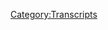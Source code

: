 {{Transcript
    | title         = [[387: May 13, 2014]]
    | caption       = [https://knowledgefight.libsyn.com/knowledge-fight-may-13-2014 Listen to this episode on Libsyn]
    | episodeNumber = [[387: May 13, 2014|387]]
    | length        = 01:31:16
}}

{{MessageBox
    | header     = Warning: Bot Generated Content
    | text       = This transcript was automatically generated by transcription software and likely contains many mistakes and misattributions. Please check the audio for definitive quotes, attribution, and context.
    | image      = N3yvass4myg91.webp
    | imagewidth = 50px
    | id         = warning
}}

{{TranscriptBlock
    | name      = Unknown Speaker
    | timestamp = 00:00:00.000
    | text      = ðŸŽµ
}}

{{TranscriptBlock
    | name      = Unknown Speaker
    | timestamp = 00:00:11.000
    | text      = ðŸŽµ
}}

{{TranscriptBlock
    | name      = Unknown Speaker
    | timestamp = 00:00:16.000
    | text      = ðŸŽµ
}}

{{TranscriptBlock
    | name      = Unknown Speaker
    | timestamp = 00:00:21.000
    | text      = ðŸŽµ
}}

{{TranscriptBlock
    | name      = Unknown Speaker
    | timestamp = 00:00:25.000
    | text      = ðŸŽµ
}}

{{TranscriptBlock
    | name      = Unknown Speaker
    | timestamp = 00:00:30.000
    | text      = ðŸŽµ
}}

{{TranscriptBlock
    | name      = Unknown Speaker
    | timestamp = 00:00:35.000
    | text      = ðŸŽµ
}}

{{TranscriptBlock
    | name      = Unknown Speaker
    | timestamp = 00:00:40.000
    | text      = ðŸŽµ
}}

{{TranscriptBlock
    | name      = Unknown Speaker
    | timestamp = 00:00:45.000
    | text      = ðŸŽµ
}}

{{TranscriptBlock
    | name      = Unknown Speaker
    | timestamp = 00:00:50.000
    | text      = ðŸŽµ
}}

{{TranscriptBlock
    | name      = Unknown Speaker
    | timestamp = 00:00:55.000
    | text      = ðŸŽµ
}}

{{TranscriptBlock
    | name      = Unknown Speaker
    | timestamp = 00:01:00.000
    | text      = ðŸŽµ
}}

{{TranscriptBlock
    | name      = Unknown Speaker
    | timestamp = 00:01:05.000
    | text      = ðŸŽµ
}}

{{TranscriptBlock
    | name      = Unknown Speaker
    | timestamp = 00:01:10.000
    | text      = ðŸŽµ
}}

{{TranscriptBlock
    | name      = Unknown Speaker
    | timestamp = 00:01:15.000
    | text      = ðŸŽµ
}}

{{TranscriptBlock
    | name      = Unknown Speaker
    | timestamp = 00:01:20.000
    | text      = ðŸŽµ
}}

{{TranscriptBlock
    | name      = Unknown Speaker
    | timestamp = 00:01:25.000
    | text      = ðŸŽµ
}}

{{TranscriptBlock
    | name      = Unknown Speaker
    | timestamp = 00:01:30.000
    | text      = ðŸŽµ
}}

{{TranscriptBlock
    | name      = Unknown Speaker
    | timestamp = 00:01:35.000
    | text      = ðŸŽµ
}}

{{TranscriptBlock
    | name      = Unknown Speaker
    | timestamp = 00:01:40.000
    | text      = ðŸŽµ
}}

{{TranscriptBlock
    | name      = Unknown Speaker
    | timestamp = 00:01:45.000
    | text      = ðŸŽµ
}}

{{TranscriptBlock
    | name      = Unknown Speaker
    | timestamp = 00:01:50.000
    | text      = ðŸŽµ
}}

{{TranscriptBlock
    | name      = Unknown Speaker
    | timestamp = 00:01:55.000
    | text      = ðŸŽµ
}}

{{TranscriptBlock
    | name      = Unknown Speaker
    | timestamp = 00:02:00.000
    | text      = ðŸŽµ
}}

{{TranscriptBlock
    | name      = Unknown Speaker
    | timestamp = 00:02:05.000
    | text      = ðŸŽµ
}}

{{TranscriptBlock
    | name      = Unknown Speaker
    | timestamp = 00:02:10.000
    | text      = ðŸŽµ
}}

{{TranscriptBlock
    | name      = Unknown Speaker
    | timestamp = 00:02:15.000
    | text      = ðŸŽµ
}}

{{TranscriptBlock
    | name      = Unknown Speaker
    | timestamp = 00:02:20.000
    | text      = ðŸŽµ
}}

{{TranscriptBlock
    | name      = Unknown Speaker
    | timestamp = 00:02:25.000
    | text      = ðŸŽµ
}}

{{TranscriptBlock
    | name      = Unknown Speaker
    | timestamp = 00:02:30.000
    | text      = ðŸŽµ
}}

{{TranscriptBlock
    | name      = Unknown Speaker
    | timestamp = 00:02:35.000
    | text      = ðŸŽµ
}}

{{TranscriptBlock
    | name      = Unknown Speaker
    | timestamp = 00:02:40.000
    | text      = ðŸŽµ
}}

{{TranscriptBlock
    | name      = Unknown Speaker
    | timestamp = 00:02:45.000
    | text      = ðŸŽµ
}}

{{TranscriptBlock
    | name      = Unknown Speaker
    | timestamp = 00:02:50.000
    | text      = ðŸŽµ
}}

{{TranscriptBlock
    | name      = Unknown Speaker
    | timestamp = 00:02:55.000
    | text      = ðŸŽµ
}}

{{TranscriptBlock
    | name      = Unknown Speaker
    | timestamp = 00:03:00.000
    | text      = ðŸŽµ
}}

{{TranscriptBlock
    | name      = Unknown Speaker
    | timestamp = 00:03:05.000
    | text      = ðŸŽµ
}}

{{TranscriptBlock
    | name      = Unknown Speaker
    | timestamp = 00:03:10.000
    | text      = ðŸŽµ
}}

{{TranscriptBlock
    | name      = Unknown Speaker
    | timestamp = 00:03:15.000
    | text      = ðŸŽµ
}}

{{TranscriptBlock
    | name      = Unknown Speaker
    | timestamp = 00:03:20.000
    | text      = ðŸŽµ
}}

{{TranscriptBlock
    | name      = Unknown Speaker
    | timestamp = 00:03:25.000
    | text      = ðŸŽµ
}}

{{TranscriptBlock
    | name      = Unknown Speaker
    | timestamp = 00:03:30.000
    | text      = ðŸŽµ
}}

{{TranscriptBlock
    | name      = Unknown Speaker
    | timestamp = 00:03:35.000
    | text      = ðŸŽµ
}}

{{TranscriptBlock
    | name      = Unknown Speaker
    | timestamp = 00:03:40.000
    | text      = ðŸŽµ
}}

{{TranscriptBlock
    | name      = Unknown Speaker
    | timestamp = 00:03:45.000
    | text      = ðŸŽµ
}}

{{TranscriptBlock
    | name      = Unknown Speaker
    | timestamp = 00:03:50.000
    | text      = ðŸŽµ
}}

{{TranscriptBlock
    | name      = Unknown Speaker
    | timestamp = 00:03:55.000
    | text      = ðŸŽµ
}}

{{TranscriptBlock
    | name      = Unknown Speaker
    | timestamp = 00:04:00.000
    | text      = ðŸŽµ
}}

{{TranscriptBlock
    | name      = Unknown Speaker
    | timestamp = 00:04:05.000
    | text      = ðŸŽµ
}}

{{TranscriptBlock
    | name      = Unknown Speaker
    | timestamp = 00:04:10.000
    | text      = ðŸŽµ
}}

{{TranscriptBlock
    | name      = Unknown Speaker
    | timestamp = 00:04:15.000
    | text      = ðŸŽµ
}}

{{TranscriptBlock
    | name      = Unknown Speaker
    | timestamp = 00:04:20.000
    | text      = ðŸŽµ
}}

{{TranscriptBlock
    | name      = Unknown Speaker
    | timestamp = 00:04:25.000
    | text      = ðŸŽµ
}}

{{TranscriptBlock
    | name      = Unknown Speaker
    | timestamp = 00:04:30.000
    | text      = ðŸŽµ
}}

{{TranscriptBlock
    | name      = Unknown Speaker
    | timestamp = 00:04:35.000
    | text      = ðŸŽµ
}}

{{TranscriptBlock
    | name      = Unknown Speaker
    | timestamp = 00:04:40.000
    | text      = ðŸŽµ
}}

{{TranscriptBlock
    | name      = Unknown Speaker
    | timestamp = 00:04:45.000
    | text      = ðŸŽµ
}}

{{TranscriptBlock
    | name      = Unknown Speaker
    | timestamp = 00:04:50.000
    | text      = ðŸŽµ
}}

{{TranscriptBlock
    | name      = Unknown Speaker
    | timestamp = 00:04:55.000
    | text      = ðŸŽµ
}}

{{TranscriptBlock
    | name      = Unknown Speaker
    | timestamp = 00:05:00.000
    | text      = ðŸŽµ
}}

{{TranscriptBlock
    | name      = Unknown Speaker
    | timestamp = 00:05:05.000
    | text      = ðŸŽµ
}}

{{TranscriptBlock
    | name      = Unknown Speaker
    | timestamp = 00:05:10.000
    | text      = ðŸŽµ
}}

{{TranscriptBlock
    | name      = Unknown Speaker
    | timestamp = 00:05:15.000
    | text      = ðŸŽµ
}}

{{TranscriptBlock
    | name      = Unknown Speaker
    | timestamp = 00:05:20.000
    | text      = ðŸŽµ
}}

{{TranscriptBlock
    | name      = Unknown Speaker
    | timestamp = 00:05:25.000
    | text      = ðŸŽµ
}}

{{TranscriptBlock
    | name      = Unknown Speaker
    | timestamp = 00:05:30.000
    | text      = ðŸŽµ
}}

{{TranscriptBlock
    | name      = Unknown Speaker
    | timestamp = 00:05:35.000
    | text      = ðŸŽµ
}}

{{TranscriptBlock
    | name      = Unknown Speaker
    | timestamp = 00:05:40.000
    | text      = ðŸŽµ
}}

{{TranscriptBlock
    | name      = Unknown Speaker
    | timestamp = 00:05:45.000
    | text      = ðŸŽµ
}}

{{TranscriptBlock
    | name      = Unknown Speaker
    | timestamp = 00:05:50.000
    | text      = ðŸŽµ
}}

{{TranscriptBlock
    | name      = Unknown Speaker
    | timestamp = 00:05:55.000
    | text      = ðŸŽµ
}}

{{TranscriptBlock
    | name      = Unknown Speaker
    | timestamp = 00:06:00.000
    | text      = ðŸŽµ
}}

{{TranscriptBlock
    | name      = Unknown Speaker
    | timestamp = 00:06:05.000
    | text      = ðŸŽµ
}}

{{TranscriptBlock
    | name      = Unknown Speaker
    | timestamp = 00:06:10.000
    | text      = ðŸŽµ
}}

{{TranscriptBlock
    | name      = Unknown Speaker
    | timestamp = 00:06:15.000
    | text      = ðŸŽµ
}}

{{TranscriptBlock
    | name      = Unknown Speaker
    | timestamp = 00:06:20.000
    | text      = ðŸŽµ
}}

{{TranscriptBlock
    | name      = Unknown Speaker
    | timestamp = 00:06:25.000
    | text      = ðŸŽµ
}}

{{TranscriptBlock
    | name      = Unknown Speaker
    | timestamp = 00:06:30.000
    | text      = ðŸŽµ
}}

{{TranscriptBlock
    | name      = Unknown Speaker
    | timestamp = 00:06:35.000
    | text      = ðŸŽµ
}}

{{TranscriptBlock
    | name      = Unknown Speaker
    | timestamp = 00:06:40.000
    | text      = ðŸŽµ
}}

{{TranscriptBlock
    | name      = Unknown Speaker
    | timestamp = 00:06:45.000
    | text      = ðŸŽµ
}}

{{TranscriptBlock
    | name      = Unknown Speaker
    | timestamp = 00:06:50.000
    | text      = ðŸŽµ
}}

{{TranscriptBlock
    | name      = Unknown Speaker
    | timestamp = 00:06:55.000
    | text      = ðŸŽµ
}}

{{TranscriptBlock
    | name      = Unknown Speaker
    | timestamp = 00:07:00.000
    | text      = ðŸŽµ
}}

{{TranscriptBlock
    | name      = Unknown Speaker
    | timestamp = 00:07:05.000
    | text      = ðŸŽµ
}}

{{TranscriptBlock
    | name      = Unknown Speaker
    | timestamp = 00:07:10.000
    | text      = ðŸŽµ
}}

{{TranscriptBlock
    | name      = Unknown Speaker
    | timestamp = 00:07:15.000
    | text      = ðŸŽµ
}}

{{TranscriptBlock
    | name      = Unknown Speaker
    | timestamp = 00:07:20.000
    | text      = ðŸŽµ
}}

{{TranscriptBlock
    | name      = Unknown Speaker
    | timestamp = 00:07:25.000
    | text      = ðŸŽµ
}}

{{TranscriptBlock
    | name      = Unknown Speaker
    | timestamp = 00:07:30.000
    | text      = ðŸŽµ
}}

{{TranscriptBlock
    | name      = Unknown Speaker
    | timestamp = 00:07:35.000
    | text      = ðŸŽµ
}}

{{TranscriptBlock
    | name      = Unknown Speaker
    | timestamp = 00:07:40.000
    | text      = ðŸŽµ
}}

{{TranscriptBlock
    | name      = Unknown Speaker
    | timestamp = 00:07:45.000
    | text      = ðŸŽµ
}}

{{TranscriptBlock
    | name      = Unknown Speaker
    | timestamp = 00:07:50.000
    | text      = ðŸŽµ
}}

{{TranscriptBlock
    | name      = Unknown Speaker
    | timestamp = 00:07:55.000
    | text      = ðŸŽµ
}}

{{TranscriptBlock
    | name      = Unknown Speaker
    | timestamp = 00:08:00.000
    | text      = ðŸŽµ
}}

{{TranscriptBlock
    | name      = Unknown Speaker
    | timestamp = 00:08:05.000
    | text      = ðŸŽµ
}}

{{TranscriptBlock
    | name      = Unknown Speaker
    | timestamp = 00:08:10.000
    | text      = ðŸŽµ
}}

{{TranscriptBlock
    | name      = Unknown Speaker
    | timestamp = 00:08:15.000
    | text      = ðŸŽµ
}}

{{TranscriptBlock
    | name      = Unknown Speaker
    | timestamp = 00:08:20.000
    | text      = ðŸŽµ
}}

{{TranscriptBlock
    | name      = Unknown Speaker
    | timestamp = 00:08:25.000
    | text      = ðŸŽµ
}}

{{TranscriptBlock
    | name      = Unknown Speaker
    | timestamp = 00:08:30.000
    | text      = ðŸŽµ
}}

{{TranscriptBlock
    | name      = Unknown Speaker
    | timestamp = 00:08:35.000
    | text      = ðŸŽµ
}}

{{TranscriptBlock
    | name      = Unknown Speaker
    | timestamp = 00:08:40.000
    | text      = ðŸŽµ
}}

{{TranscriptBlock
    | name      = Unknown Speaker
    | timestamp = 00:08:45.000
    | text      = ðŸŽµ
}}

{{TranscriptBlock
    | name      = Unknown Speaker
    | timestamp = 00:08:50.000
    | text      = ðŸŽµ
}}

{{TranscriptBlock
    | name      = Unknown Speaker
    | timestamp = 00:08:55.000
    | text      = ðŸŽµ
}}

{{TranscriptBlock
    | name      = Unknown Speaker
    | timestamp = 00:09:00.000
    | text      = ðŸŽµ
}}

{{TranscriptBlock
    | name      = Unknown Speaker
    | timestamp = 00:09:05.000
    | text      = ðŸŽµ
}}

{{TranscriptBlock
    | name      = Unknown Speaker
    | timestamp = 00:09:10.000
    | text      = ðŸŽµ
}}

{{TranscriptBlock
    | name      = Unknown Speaker
    | timestamp = 00:09:15.000
    | text      = ðŸŽµ
}}

{{TranscriptBlock
    | name      = Unknown Speaker
    | timestamp = 00:09:20.000
    | text      = ðŸŽµ
}}

{{TranscriptBlock
    | name      = Unknown Speaker
    | timestamp = 00:09:25.000
    | text      = ðŸŽµ
}}

{{TranscriptBlock
    | name      = Unknown Speaker
    | timestamp = 00:09:30.000
    | text      = ðŸŽµ
}}

{{TranscriptBlock
    | name      = Unknown Speaker
    | timestamp = 00:09:35.000
    | text      = ðŸŽµ
}}

{{TranscriptBlock
    | name      = Unknown Speaker
    | timestamp = 00:09:40.000
    | text      = ðŸŽµ
}}

{{TranscriptBlock
    | name      = Unknown Speaker
    | timestamp = 00:09:45.000
    | text      = ðŸŽµ
}}

{{TranscriptBlock
    | name      = Unknown Speaker
    | timestamp = 00:09:50.000
    | text      = ðŸŽµ
}}

{{TranscriptBlock
    | name      = Unknown Speaker
    | timestamp = 00:09:55.000
    | text      = ðŸŽµ
}}

{{TranscriptBlock
    | name      = Unknown Speaker
    | timestamp = 00:10:00.000
    | text      = ðŸŽµ
}}

{{TranscriptBlock
    | name      = Unknown Speaker
    | timestamp = 00:10:05.000
    | text      = ðŸŽµ
}}

{{TranscriptBlock
    | name      = Unknown Speaker
    | timestamp = 00:10:10.000
    | text      = ðŸŽµ
}}

{{TranscriptBlock
    | name      = Unknown Speaker
    | timestamp = 00:10:15.000
    | text      = ðŸŽµ
}}

{{TranscriptBlock
    | name      = Unknown Speaker
    | timestamp = 00:10:20.000
    | text      = ðŸŽµ
}}

{{TranscriptBlock
    | name      = Unknown Speaker
    | timestamp = 00:10:25.000
    | text      = ðŸŽµ
}}

{{TranscriptBlock
    | name      = Unknown Speaker
    | timestamp = 00:10:30.000
    | text      = ðŸŽµ
}}

{{TranscriptBlock
    | name      = Unknown Speaker
    | timestamp = 00:10:35.000
    | text      = ðŸŽµ
}}

{{TranscriptBlock
    | name      = Unknown Speaker
    | timestamp = 00:10:40.000
    | text      = ðŸŽµ
}}

{{TranscriptBlock
    | name      = Unknown Speaker
    | timestamp = 00:10:45.000
    | text      = ðŸŽµ
}}

{{TranscriptBlock
    | name      = Unknown Speaker
    | timestamp = 00:10:50.000
    | text      = ðŸŽµ
}}

{{TranscriptBlock
    | name      = Unknown Speaker
    | timestamp = 00:10:55.000
    | text      = ðŸŽµ
}}

{{TranscriptBlock
    | name      = Unknown Speaker
    | timestamp = 00:11:00.000
    | text      = ðŸŽµ
}}

{{TranscriptBlock
    | name      = Unknown Speaker
    | timestamp = 00:11:05.000
    | text      = ðŸŽµ
}}

{{TranscriptBlock
    | name      = Unknown Speaker
    | timestamp = 00:11:10.000
    | text      = ðŸŽµ
}}

{{TranscriptBlock
    | name      = Unknown Speaker
    | timestamp = 00:11:15.000
    | text      = ðŸŽµ
}}

{{TranscriptBlock
    | name      = Unknown Speaker
    | timestamp = 00:11:20.000
    | text      = ðŸŽµ
}}

{{TranscriptBlock
    | name      = Unknown Speaker
    | timestamp = 00:11:25.000
    | text      = ðŸŽµ
}}

{{TranscriptBlock
    | name      = Unknown Speaker
    | timestamp = 00:11:30.000
    | text      = ðŸŽµ
}}

{{TranscriptBlock
    | name      = Unknown Speaker
    | timestamp = 00:11:35.000
    | text      = ðŸŽµ
}}

{{TranscriptBlock
    | name      = Unknown Speaker
    | timestamp = 00:11:40.000
    | text      = ðŸŽµ
}}

{{TranscriptBlock
    | name      = Unknown Speaker
    | timestamp = 00:11:45.000
    | text      = ðŸŽµ
}}

{{TranscriptBlock
    | name      = Unknown Speaker
    | timestamp = 00:11:50.000
    | text      = ðŸŽµ
}}

{{TranscriptBlock
    | name      = Unknown Speaker
    | timestamp = 00:11:55.000
    | text      = ðŸŽµ
}}

{{TranscriptBlock
    | name      = Unknown Speaker
    | timestamp = 00:12:00.000
    | text      = ðŸŽµ
}}

{{TranscriptBlock
    | name      = Unknown Speaker
    | timestamp = 00:12:05.000
    | text      = ðŸŽµ
}}

{{TranscriptBlock
    | name      = Unknown Speaker
    | timestamp = 00:12:10.000
    | text      = ðŸŽµ
}}

{{TranscriptBlock
    | name      = Unknown Speaker
    | timestamp = 00:12:15.000
    | text      = ðŸŽµ
}}

{{TranscriptBlock
    | name      = Unknown Speaker
    | timestamp = 00:12:20.000
    | text      = ðŸŽµ
}}

{{TranscriptBlock
    | name      = Unknown Speaker
    | timestamp = 00:12:25.000
    | text      = ðŸŽµ
}}

{{TranscriptBlock
    | name      = Unknown Speaker
    | timestamp = 00:12:30.000
    | text      = ðŸŽµ
}}

{{TranscriptBlock
    | name      = Unknown Speaker
    | timestamp = 00:12:35.000
    | text      = ðŸŽµ
}}

{{TranscriptBlock
    | name      = Unknown Speaker
    | timestamp = 00:12:40.000
    | text      = ðŸŽµ
}}

{{TranscriptBlock
    | name      = Unknown Speaker
    | timestamp = 00:12:45.000
    | text      = ðŸŽµ
}}

{{TranscriptBlock
    | name      = Unknown Speaker
    | timestamp = 00:12:50.000
    | text      = ðŸŽµ
}}

{{TranscriptBlock
    | name      = Unknown Speaker
    | timestamp = 00:12:55.000
    | text      = ðŸŽµ
}}

{{TranscriptBlock
    | name      = Unknown Speaker
    | timestamp = 00:13:00.000
    | text      = ðŸŽµ
}}

{{TranscriptBlock
    | name      = Unknown Speaker
    | timestamp = 00:13:05.000
    | text      = ðŸŽµ
}}

{{TranscriptBlock
    | name      = Unknown Speaker
    | timestamp = 00:13:10.000
    | text      = ðŸŽµ
}}

{{TranscriptBlock
    | name      = Unknown Speaker
    | timestamp = 00:13:15.000
    | text      = ðŸŽµ
}}

{{TranscriptBlock
    | name      = Unknown Speaker
    | timestamp = 00:13:20.000
    | text      = ðŸŽµ
}}

{{TranscriptBlock
    | name      = Unknown Speaker
    | timestamp = 00:13:25.000
    | text      = ðŸŽµ
}}

{{TranscriptBlock
    | name      = Unknown Speaker
    | timestamp = 00:13:30.000
    | text      = ðŸŽµ
}}

{{TranscriptBlock
    | name      = Unknown Speaker
    | timestamp = 00:13:35.000
    | text      = ðŸŽµ
}}

{{TranscriptBlock
    | name      = Unknown Speaker
    | timestamp = 00:13:40.000
    | text      = ðŸŽµ
}}

{{TranscriptBlock
    | name      = Unknown Speaker
    | timestamp = 00:13:45.000
    | text      = ðŸŽµ
}}

{{TranscriptBlock
    | name      = Unknown Speaker
    | timestamp = 00:13:50.000
    | text      = ðŸŽµ
}}

{{TranscriptBlock
    | name      = Unknown Speaker
    | timestamp = 00:13:55.000
    | text      = ðŸŽµ
}}

{{TranscriptBlock
    | name      = Unknown Speaker
    | timestamp = 00:14:00.000
    | text      = ðŸŽµ
}}

{{TranscriptBlock
    | name      = Unknown Speaker
    | timestamp = 00:14:05.000
    | text      = ðŸŽµ
}}

{{TranscriptBlock
    | name      = Unknown Speaker
    | timestamp = 00:14:10.000
    | text      = ðŸŽµ
}}

{{TranscriptBlock
    | name      = Unknown Speaker
    | timestamp = 00:14:15.000
    | text      = ðŸŽµ
}}

{{TranscriptBlock
    | name      = Unknown Speaker
    | timestamp = 00:14:20.000
    | text      = ðŸŽµ
}}

{{TranscriptBlock
    | name      = Unknown Speaker
    | timestamp = 00:14:25.000
    | text      = ðŸŽµ
}}

{{TranscriptBlock
    | name      = Unknown Speaker
    | timestamp = 00:14:30.000
    | text      = ðŸŽµ
}}

{{TranscriptBlock
    | name      = Unknown Speaker
    | timestamp = 00:14:35.000
    | text      = ðŸŽµ
}}

{{TranscriptBlock
    | name      = Unknown Speaker
    | timestamp = 00:14:40.000
    | text      = ðŸŽµ
}}

{{TranscriptBlock
    | name      = Unknown Speaker
    | timestamp = 00:14:45.000
    | text      = ðŸŽµ
}}

{{TranscriptBlock
    | name      = Unknown Speaker
    | timestamp = 00:14:50.000
    | text      = ðŸŽµ
}}

{{TranscriptBlock
    | name      = Unknown Speaker
    | timestamp = 00:14:55.000
    | text      = ðŸŽµ
}}

{{TranscriptBlock
    | name      = Unknown Speaker
    | timestamp = 00:15:00.000
    | text      = ðŸŽµ
}}

{{TranscriptBlock
    | name      = Unknown Speaker
    | timestamp = 00:15:05.000
    | text      = ðŸŽµ
}}

{{TranscriptBlock
    | name      = Unknown Speaker
    | timestamp = 00:15:10.000
    | text      = ðŸŽµ
}}

{{TranscriptBlock
    | name      = Unknown Speaker
    | timestamp = 00:15:15.000
    | text      = ðŸŽµ
}}

{{TranscriptBlock
    | name      = Unknown Speaker
    | timestamp = 00:15:20.000
    | text      = ðŸŽµ
}}

{{TranscriptBlock
    | name      = Unknown Speaker
    | timestamp = 00:15:25.000
    | text      = ðŸŽµ
}}

{{TranscriptBlock
    | name      = Unknown Speaker
    | timestamp = 00:15:30.000
    | text      = ðŸŽµ
}}

{{TranscriptBlock
    | name      = Unknown Speaker
    | timestamp = 00:15:35.000
    | text      = ðŸŽµ
}}

{{TranscriptBlock
    | name      = Unknown Speaker
    | timestamp = 00:15:40.000
    | text      = ðŸŽµ
}}

{{TranscriptBlock
    | name      = Unknown Speaker
    | timestamp = 00:15:45.000
    | text      = ðŸŽµ
}}

{{TranscriptBlock
    | name      = Unknown Speaker
    | timestamp = 00:15:50.000
    | text      = ðŸŽµ
}}

{{TranscriptBlock
    | name      = Unknown Speaker
    | timestamp = 00:15:55.000
    | text      = ðŸŽµ
}}

{{TranscriptBlock
    | name      = Unknown Speaker
    | timestamp = 00:16:00.000
    | text      = ðŸŽµ
}}

{{TranscriptBlock
    | name      = Unknown Speaker
    | timestamp = 00:16:05.000
    | text      = ðŸŽµ
}}

{{TranscriptBlock
    | name      = Unknown Speaker
    | timestamp = 00:16:10.000
    | text      = ðŸŽµ
}}

{{TranscriptBlock
    | name      = Unknown Speaker
    | timestamp = 00:16:15.000
    | text      = ðŸŽµ
}}

{{TranscriptBlock
    | name      = Unknown Speaker
    | timestamp = 00:16:20.000
    | text      = ðŸŽµ
}}

{{TranscriptBlock
    | name      = Unknown Speaker
    | timestamp = 00:16:25.000
    | text      = ðŸŽµ
}}

{{TranscriptBlock
    | name      = Unknown Speaker
    | timestamp = 00:16:30.000
    | text      = ðŸŽµ
}}

{{TranscriptBlock
    | name      = Unknown Speaker
    | timestamp = 00:16:35.000
    | text      = ðŸŽµ
}}

{{TranscriptBlock
    | name      = Unknown Speaker
    | timestamp = 00:16:40.000
    | text      = ðŸŽµ
}}

{{TranscriptBlock
    | name      = Unknown Speaker
    | timestamp = 00:16:45.000
    | text      = ðŸŽµ
}}

{{TranscriptBlock
    | name      = Unknown Speaker
    | timestamp = 00:16:50.000
    | text      = ðŸŽµ
}}

{{TranscriptBlock
    | name      = Unknown Speaker
    | timestamp = 00:16:55.000
    | text      = ðŸŽµ
}}

{{TranscriptBlock
    | name      = Unknown Speaker
    | timestamp = 00:17:00.000
    | text      = ðŸŽµ
}}

{{TranscriptBlock
    | name      = Unknown Speaker
    | timestamp = 00:17:05.000
    | text      = ðŸŽµ
}}

{{TranscriptBlock
    | name      = Unknown Speaker
    | timestamp = 00:17:10.000
    | text      = ðŸŽµ
}}

{{TranscriptBlock
    | name      = Unknown Speaker
    | timestamp = 00:17:15.000
    | text      = ðŸŽµ
}}

{{TranscriptBlock
    | name      = Unknown Speaker
    | timestamp = 00:17:20.000
    | text      = ðŸŽµ
}}

{{TranscriptBlock
    | name      = Unknown Speaker
    | timestamp = 00:17:25.000
    | text      = ðŸŽµ
}}

{{TranscriptBlock
    | name      = Unknown Speaker
    | timestamp = 00:17:30.000
    | text      = ðŸŽµ
}}

{{TranscriptBlock
    | name      = Unknown Speaker
    | timestamp = 00:17:35.000
    | text      = ðŸŽµ
}}

{{TranscriptBlock
    | name      = Unknown Speaker
    | timestamp = 00:17:40.000
    | text      = ðŸŽµ
}}

{{TranscriptBlock
    | name      = Unknown Speaker
    | timestamp = 00:17:45.000
    | text      = ðŸŽµ
}}

{{TranscriptBlock
    | name      = Unknown Speaker
    | timestamp = 00:17:50.000
    | text      = ðŸŽµ
}}

{{TranscriptBlock
    | name      = Unknown Speaker
    | timestamp = 00:17:55.000
    | text      = ðŸŽµ
}}

{{TranscriptBlock
    | name      = Unknown Speaker
    | timestamp = 00:18:00.000
    | text      = ðŸŽµ
}}

{{TranscriptBlock
    | name      = Unknown Speaker
    | timestamp = 00:18:05.000
    | text      = ðŸŽµ
}}

{{TranscriptBlock
    | name      = Unknown Speaker
    | timestamp = 00:18:10.000
    | text      = ðŸŽµ
}}

{{TranscriptBlock
    | name      = Unknown Speaker
    | timestamp = 00:18:15.000
    | text      = ðŸŽµ
}}

{{TranscriptBlock
    | name      = Unknown Speaker
    | timestamp = 00:18:20.000
    | text      = ðŸŽµ
}}

{{TranscriptBlock
    | name      = Unknown Speaker
    | timestamp = 00:18:25.000
    | text      = ðŸŽµ
}}

{{TranscriptBlock
    | name      = Unknown Speaker
    | timestamp = 00:18:30.000
    | text      = ðŸŽµ
}}

{{TranscriptBlock
    | name      = Unknown Speaker
    | timestamp = 00:18:35.000
    | text      = ðŸŽµ
}}

{{TranscriptBlock
    | name      = Unknown Speaker
    | timestamp = 00:18:40.000
    | text      = ðŸŽµ
}}

{{TranscriptBlock
    | name      = Unknown Speaker
    | timestamp = 00:18:45.000
    | text      = ðŸŽµ
}}

{{TranscriptBlock
    | name      = Unknown Speaker
    | timestamp = 00:18:50.000
    | text      = ðŸŽµ
}}

{{TranscriptBlock
    | name      = Unknown Speaker
    | timestamp = 00:18:55.000
    | text      = ðŸŽµ
}}

{{TranscriptBlock
    | name      = Unknown Speaker
    | timestamp = 00:19:00.000
    | text      = ðŸŽµ
}}

{{TranscriptBlock
    | name      = Unknown Speaker
    | timestamp = 00:19:05.000
    | text      = ðŸŽµ
}}

{{TranscriptBlock
    | name      = Unknown Speaker
    | timestamp = 00:19:10.000
    | text      = ðŸŽµ
}}

{{TranscriptBlock
    | name      = Unknown Speaker
    | timestamp = 00:19:15.000
    | text      = ðŸŽµ
}}

{{TranscriptBlock
    | name      = Unknown Speaker
    | timestamp = 00:19:20.000
    | text      = ðŸŽµ
}}

{{TranscriptBlock
    | name      = Unknown Speaker
    | timestamp = 00:19:25.000
    | text      = ðŸŽµ
}}

{{TranscriptBlock
    | name      = Unknown Speaker
    | timestamp = 00:19:30.000
    | text      = ðŸŽµ
}}

{{TranscriptBlock
    | name      = Unknown Speaker
    | timestamp = 00:19:35.000
    | text      = ðŸŽµ
}}

{{TranscriptBlock
    | name      = Unknown Speaker
    | timestamp = 00:19:40.000
    | text      = ðŸŽµ
}}

{{TranscriptBlock
    | name      = Unknown Speaker
    | timestamp = 00:19:45.000
    | text      = ðŸŽµ
}}

{{TranscriptBlock
    | name      = Unknown Speaker
    | timestamp = 00:19:50.000
    | text      = ðŸŽµ
}}

{{TranscriptBlock
    | name      = Unknown Speaker
    | timestamp = 00:19:55.000
    | text      = ðŸŽµ
}}

{{TranscriptBlock
    | name      = Unknown Speaker
    | timestamp = 00:20:00.000
    | text      = ðŸŽµ
}}

{{TranscriptBlock
    | name      = Unknown Speaker
    | timestamp = 00:20:05.000
    | text      = ðŸŽµ
}}

{{TranscriptBlock
    | name      = Unknown Speaker
    | timestamp = 00:20:10.000
    | text      = ðŸŽµ
}}

{{TranscriptBlock
    | name      = Unknown Speaker
    | timestamp = 00:20:15.000
    | text      = ðŸŽµ
}}

{{TranscriptBlock
    | name      = Unknown Speaker
    | timestamp = 00:20:20.000
    | text      = ðŸŽµ
}}

{{TranscriptBlock
    | name      = Unknown Speaker
    | timestamp = 00:20:25.000
    | text      = ðŸŽµ
}}

{{TranscriptBlock
    | name      = Unknown Speaker
    | timestamp = 00:20:30.000
    | text      = ðŸŽµ
}}

{{TranscriptBlock
    | name      = Unknown Speaker
    | timestamp = 00:20:35.000
    | text      = ðŸŽµ
}}

{{TranscriptBlock
    | name      = Unknown Speaker
    | timestamp = 00:20:40.000
    | text      = ðŸŽµ
}}

{{TranscriptBlock
    | name      = Unknown Speaker
    | timestamp = 00:20:45.000
    | text      = ðŸŽµ
}}

{{TranscriptBlock
    | name      = Unknown Speaker
    | timestamp = 00:20:50.000
    | text      = ðŸŽµ
}}

{{TranscriptBlock
    | name      = Unknown Speaker
    | timestamp = 00:20:55.000
    | text      = ðŸŽµ
}}

{{TranscriptBlock
    | name      = Unknown Speaker
    | timestamp = 00:21:00.000
    | text      = ðŸŽµ
}}

{{TranscriptBlock
    | name      = Unknown Speaker
    | timestamp = 00:21:05.000
    | text      = ðŸŽµ
}}

{{TranscriptBlock
    | name      = Unknown Speaker
    | timestamp = 00:21:10.000
    | text      = ðŸŽµ
}}

{{TranscriptBlock
    | name      = Unknown Speaker
    | timestamp = 00:21:15.000
    | text      = ðŸŽµ
}}

{{TranscriptBlock
    | name      = Unknown Speaker
    | timestamp = 00:21:20.000
    | text      = ðŸŽµ
}}

{{TranscriptBlock
    | name      = Unknown Speaker
    | timestamp = 00:21:25.000
    | text      = ðŸŽµ
}}

{{TranscriptBlock
    | name      = Unknown Speaker
    | timestamp = 00:21:30.000
    | text      = ðŸŽµ
}}

{{TranscriptBlock
    | name      = Unknown Speaker
    | timestamp = 00:21:35.000
    | text      = ðŸŽµ
}}

{{TranscriptBlock
    | name      = Unknown Speaker
    | timestamp = 00:21:40.000
    | text      = ðŸŽµ
}}

{{TranscriptBlock
    | name      = Unknown Speaker
    | timestamp = 00:21:45.000
    | text      = ðŸŽµ
}}

{{TranscriptBlock
    | name      = Unknown Speaker
    | timestamp = 00:21:50.000
    | text      = ðŸŽµ
}}

{{TranscriptBlock
    | name      = Unknown Speaker
    | timestamp = 00:21:55.000
    | text      = ðŸŽµ
}}

{{TranscriptBlock
    | name      = Unknown Speaker
    | timestamp = 00:22:00.000
    | text      = ðŸŽµ
}}

{{TranscriptBlock
    | name      = Unknown Speaker
    | timestamp = 00:22:05.000
    | text      = ðŸŽµ
}}

{{TranscriptBlock
    | name      = Unknown Speaker
    | timestamp = 00:22:10.000
    | text      = ðŸŽµ
}}

{{TranscriptBlock
    | name      = Unknown Speaker
    | timestamp = 00:22:15.000
    | text      = ðŸŽµ
}}

{{TranscriptBlock
    | name      = Unknown Speaker
    | timestamp = 00:22:20.000
    | text      = ðŸŽµ
}}

{{TranscriptBlock
    | name      = Unknown Speaker
    | timestamp = 00:22:25.000
    | text      = ðŸŽµ
}}

{{TranscriptBlock
    | name      = Unknown Speaker
    | timestamp = 00:22:30.000
    | text      = ðŸŽµ
}}

{{TranscriptBlock
    | name      = Unknown Speaker
    | timestamp = 00:22:35.000
    | text      = ðŸŽµ
}}

{{TranscriptBlock
    | name      = Unknown Speaker
    | timestamp = 00:22:40.000
    | text      = ðŸŽµ
}}

{{TranscriptBlock
    | name      = Unknown Speaker
    | timestamp = 00:22:45.000
    | text      = ðŸŽµ
}}

{{TranscriptBlock
    | name      = Unknown Speaker
    | timestamp = 00:22:50.000
    | text      = ðŸŽµ
}}

{{TranscriptBlock
    | name      = Unknown Speaker
    | timestamp = 00:22:55.000
    | text      = ðŸŽµ
}}

{{TranscriptBlock
    | name      = Unknown Speaker
    | timestamp = 00:23:00.000
    | text      = ðŸŽµ
}}

{{TranscriptBlock
    | name      = Unknown Speaker
    | timestamp = 00:23:05.000
    | text      = ðŸŽµ
}}

{{TranscriptBlock
    | name      = Unknown Speaker
    | timestamp = 00:23:10.000
    | text      = ðŸŽµ
}}

{{TranscriptBlock
    | name      = Unknown Speaker
    | timestamp = 00:23:15.000
    | text      = ðŸŽµ
}}

{{TranscriptBlock
    | name      = Unknown Speaker
    | timestamp = 00:23:20.000
    | text      = ðŸŽµ
}}

{{TranscriptBlock
    | name      = Unknown Speaker
    | timestamp = 00:23:25.000
    | text      = ðŸŽµ
}}

{{TranscriptBlock
    | name      = Unknown Speaker
    | timestamp = 00:23:30.000
    | text      = ðŸŽµ
}}

{{TranscriptBlock
    | name      = Unknown Speaker
    | timestamp = 00:23:35.000
    | text      = ðŸŽµ
}}

{{TranscriptBlock
    | name      = Unknown Speaker
    | timestamp = 00:23:40.000
    | text      = ðŸŽµ
}}

{{TranscriptBlock
    | name      = Unknown Speaker
    | timestamp = 00:23:45.000
    | text      = ðŸŽµ
}}

{{TranscriptBlock
    | name      = Unknown Speaker
    | timestamp = 00:23:50.000
    | text      = ðŸŽµ
}}

{{TranscriptBlock
    | name      = Unknown Speaker
    | timestamp = 00:23:55.000
    | text      = ðŸŽµ
}}

{{TranscriptBlock
    | name      = Unknown Speaker
    | timestamp = 00:24:00.000
    | text      = ðŸŽµ
}}

{{TranscriptBlock
    | name      = Unknown Speaker
    | timestamp = 00:24:05.000
    | text      = ðŸŽµ
}}

{{TranscriptBlock
    | name      = Unknown Speaker
    | timestamp = 00:24:10.000
    | text      = ðŸŽµ
}}

{{TranscriptBlock
    | name      = Unknown Speaker
    | timestamp = 00:24:15.000
    | text      = ðŸŽµ
}}

{{TranscriptBlock
    | name      = Unknown Speaker
    | timestamp = 00:24:20.000
    | text      = ðŸŽµ
}}

{{TranscriptBlock
    | name      = Unknown Speaker
    | timestamp = 00:24:25.000
    | text      = ðŸŽµ
}}

{{TranscriptBlock
    | name      = Unknown Speaker
    | timestamp = 00:24:30.000
    | text      = ðŸŽµ
}}

{{TranscriptBlock
    | name      = Unknown Speaker
    | timestamp = 00:24:35.000
    | text      = ðŸŽµ
}}

{{TranscriptBlock
    | name      = Unknown Speaker
    | timestamp = 00:24:40.000
    | text      = ðŸŽµ
}}

{{TranscriptBlock
    | name      = Unknown Speaker
    | timestamp = 00:24:45.000
    | text      = ðŸŽµ
}}

{{TranscriptBlock
    | name      = Unknown Speaker
    | timestamp = 00:24:50.000
    | text      = ðŸŽµ
}}

{{TranscriptBlock
    | name      = Unknown Speaker
    | timestamp = 00:24:55.000
    | text      = ðŸŽµ
}}

{{TranscriptBlock
    | name      = Unknown Speaker
    | timestamp = 00:25:00.000
    | text      = ðŸŽµ
}}

{{TranscriptBlock
    | name      = Unknown Speaker
    | timestamp = 00:25:05.000
    | text      = ðŸŽµ
}}

{{TranscriptBlock
    | name      = Unknown Speaker
    | timestamp = 00:25:10.000
    | text      = ðŸŽµ
}}

{{TranscriptBlock
    | name      = Unknown Speaker
    | timestamp = 00:25:15.000
    | text      = ðŸŽµ
}}

{{TranscriptBlock
    | name      = Unknown Speaker
    | timestamp = 00:25:20.000
    | text      = ðŸŽµ
}}

{{TranscriptBlock
    | name      = Unknown Speaker
    | timestamp = 00:25:25.000
    | text      = ðŸŽµ
}}

{{TranscriptBlock
    | name      = Unknown Speaker
    | timestamp = 00:25:30.000
    | text      = ðŸŽµ
}}

{{TranscriptBlock
    | name      = Unknown Speaker
    | timestamp = 00:25:35.000
    | text      = ðŸŽµ
}}

{{TranscriptBlock
    | name      = Unknown Speaker
    | timestamp = 00:25:40.000
    | text      = ðŸŽµ
}}

{{TranscriptBlock
    | name      = Unknown Speaker
    | timestamp = 00:25:45.000
    | text      = ðŸŽµ
}}

{{TranscriptBlock
    | name      = Unknown Speaker
    | timestamp = 00:25:50.000
    | text      = ðŸŽµ
}}

{{TranscriptBlock
    | name      = Unknown Speaker
    | timestamp = 00:25:55.000
    | text      = ðŸŽµ
}}

{{TranscriptBlock
    | name      = Unknown Speaker
    | timestamp = 00:26:00.000
    | text      = ðŸŽµ
}}

{{TranscriptBlock
    | name      = Unknown Speaker
    | timestamp = 00:26:05.000
    | text      = ðŸŽµ
}}

{{TranscriptBlock
    | name      = Unknown Speaker
    | timestamp = 00:26:10.000
    | text      = ðŸŽµ
}}

{{TranscriptBlock
    | name      = Unknown Speaker
    | timestamp = 00:26:15.000
    | text      = ðŸŽµ
}}

{{TranscriptBlock
    | name      = Unknown Speaker
    | timestamp = 00:26:20.000
    | text      = ðŸŽµ
}}

{{TranscriptBlock
    | name      = Unknown Speaker
    | timestamp = 00:26:25.000
    | text      = ðŸŽµ
}}

{{TranscriptBlock
    | name      = Unknown Speaker
    | timestamp = 00:26:30.000
    | text      = ðŸŽµ
}}

{{TranscriptBlock
    | name      = Unknown Speaker
    | timestamp = 00:26:35.000
    | text      = ðŸŽµ
}}

{{TranscriptBlock
    | name      = Unknown Speaker
    | timestamp = 00:26:40.000
    | text      = ðŸŽµ
}}

{{TranscriptBlock
    | name      = Unknown Speaker
    | timestamp = 00:26:45.000
    | text      = ðŸŽµ
}}

{{TranscriptBlock
    | name      = Unknown Speaker
    | timestamp = 00:26:50.000
    | text      = ðŸŽµ
}}

{{TranscriptBlock
    | name      = Unknown Speaker
    | timestamp = 00:26:55.000
    | text      = ðŸŽµ
}}

{{TranscriptBlock
    | name      = Unknown Speaker
    | timestamp = 00:27:00.000
    | text      = ðŸŽµ
}}

{{TranscriptBlock
    | name      = Unknown Speaker
    | timestamp = 00:27:05.000
    | text      = ðŸŽµ
}}

{{TranscriptBlock
    | name      = Unknown Speaker
    | timestamp = 00:27:10.000
    | text      = ðŸŽµ
}}

{{TranscriptBlock
    | name      = Unknown Speaker
    | timestamp = 00:27:15.000
    | text      = ðŸŽµ
}}

{{TranscriptBlock
    | name      = Unknown Speaker
    | timestamp = 00:27:20.000
    | text      = ðŸŽµ
}}

{{TranscriptBlock
    | name      = Unknown Speaker
    | timestamp = 00:27:25.000
    | text      = ðŸŽµ
}}

{{TranscriptBlock
    | name      = Unknown Speaker
    | timestamp = 00:27:30.000
    | text      = ðŸŽµ
}}

{{TranscriptBlock
    | name      = Unknown Speaker
    | timestamp = 00:27:35.000
    | text      = ðŸŽµ
}}

{{TranscriptBlock
    | name      = Unknown Speaker
    | timestamp = 00:27:40.000
    | text      = ðŸŽµ
}}

{{TranscriptBlock
    | name      = Unknown Speaker
    | timestamp = 00:27:45.000
    | text      = ðŸŽµ
}}

{{TranscriptBlock
    | name      = Unknown Speaker
    | timestamp = 00:27:50.000
    | text      = ðŸŽµ
}}

{{TranscriptBlock
    | name      = Unknown Speaker
    | timestamp = 00:27:55.000
    | text      = ðŸŽµ
}}

{{TranscriptBlock
    | name      = Unknown Speaker
    | timestamp = 00:28:00.000
    | text      = ðŸŽµ
}}

{{TranscriptBlock
    | name      = Unknown Speaker
    | timestamp = 00:28:05.000
    | text      = ðŸŽµ
}}

{{TranscriptBlock
    | name      = Unknown Speaker
    | timestamp = 00:28:10.000
    | text      = ðŸŽµ
}}

{{TranscriptBlock
    | name      = Unknown Speaker
    | timestamp = 00:28:15.000
    | text      = ðŸŽµ
}}

{{TranscriptBlock
    | name      = Unknown Speaker
    | timestamp = 00:28:20.000
    | text      = ðŸŽµ
}}

{{TranscriptBlock
    | name      = Unknown Speaker
    | timestamp = 00:28:25.000
    | text      = ðŸŽµ
}}

{{TranscriptBlock
    | name      = Unknown Speaker
    | timestamp = 00:28:30.000
    | text      = ðŸŽµ
}}

{{TranscriptBlock
    | name      = Unknown Speaker
    | timestamp = 00:28:35.000
    | text      = ðŸŽµ
}}

{{TranscriptBlock
    | name      = Unknown Speaker
    | timestamp = 00:28:40.000
    | text      = ðŸŽµ
}}

{{TranscriptBlock
    | name      = Unknown Speaker
    | timestamp = 00:28:45.000
    | text      = ðŸŽµ
}}

{{TranscriptBlock
    | name      = Unknown Speaker
    | timestamp = 00:28:50.000
    | text      = ðŸŽµ
}}

{{TranscriptBlock
    | name      = Unknown Speaker
    | timestamp = 00:28:55.000
    | text      = ðŸŽµ
}}

{{TranscriptBlock
    | name      = Unknown Speaker
    | timestamp = 00:29:00.000
    | text      = ðŸŽµ
}}

{{TranscriptBlock
    | name      = Unknown Speaker
    | timestamp = 00:29:05.000
    | text      = ðŸŽµ
}}

{{TranscriptBlock
    | name      = Unknown Speaker
    | timestamp = 00:29:10.000
    | text      = Ladies and gentlemen, we have massive breaking news here dealing with the First Amendment in this country.
}}

{{TranscriptBlock
    | name      = Unknown Speaker
    | timestamp = 00:29:17.000
    | text      = If you look at the situation in Connecticut with the Sandy Hook shootings that were used to collectively put guilt on the American people
}}

{{TranscriptBlock
    | name      = Unknown Speaker
    | timestamp = 00:29:26.000
    | text      = and imply that gun owners collectively had murdered a bunch of little children in elementary school, you could see it was a psyop.
}}

{{TranscriptBlock
    | name      = Unknown Speaker
    | timestamp = 00:29:33.000
    | text      = It's come out that Bloomberg put out emails the day before saying get ready with our Twitter, with our media to have a big push against guns the next 24 hours.
}}

{{TranscriptBlock
    | name      = Unknown Speaker
    | timestamp = 00:29:42.000
    | text      = Very suspicious.
}}

{{TranscriptBlock
    | name      = Unknown Speaker
    | timestamp = 00:29:43.000
    | text      = Then you've got the local regional SWAT team people hiding out in the woods in the same outfits as the supposed shooter.
}}

{{TranscriptBlock
    | name      = Unknown Speaker
    | timestamp = 00:29:51.000
    | text      = You've got the whole story changing.
}}

{{TranscriptBlock
    | name      = Unknown Speaker
    | timestamp = 00:29:53.000
    | text      = The most incriminating is you've got the helicopter footage of the people with their hands up coming out of the school in the evacuation hours after it supposedly happened, going in circles in and out of the school.
}}

{{TranscriptBlock
    | name      = Unknown Speaker
    | timestamp = 00:30:07.000
    | text      = Going in circles.
}}

{{TranscriptBlock
    | name      = Unknown Speaker
    | timestamp = 00:30:08.000
    | text      = They've torn down the school now.
}}

{{TranscriptBlock
    | name      = Unknown Speaker
    | timestamp = 00:30:10.000
    | text      = They've declared state secrets on the photos, the video.
}}

{{TranscriptBlock
    | name      = Unknown Speaker
    | timestamp = 00:30:15.000
    | text      = There's weird Anderson Cooper video where he claims he's there on the ground at the town square and he turns bigger than Dallas and it's a green screen.
}}

{{TranscriptBlock
    | name      = Unknown Speaker
    | timestamp = 00:30:24.000
    | text      = He's shimmering around the edges.
}}

{{TranscriptBlock
    | name      = Unknown Speaker
    | timestamp = 00:30:26.000
    | text      = His nose disappears.
}}

{{TranscriptBlock
    | name      = Unknown Speaker
    | timestamp = 00:30:28.000
    | text      = You can see flowers and things blowing in the wind and then they do it again.
}}

{{TranscriptBlock
    | name      = Unknown Speaker
    | timestamp = 00:30:32.000
    | text      = It's the same footage being looped behind them.
}}

{{TranscriptBlock
    | name      = Unknown Speaker
    | timestamp = 00:30:36.000
    | text      = I mean, I don't know what happened there, but I know Anderson Cooper's admittedly a member of the Central Intelligence Agency and they send him out on the disinfo pieces.
}}

{{TranscriptBlock
    | name      = Unknown Speaker
    | timestamp = 00:30:48.000
    | text      = So all this stuff is these things that now Alex is like, well, yeah, I mean, of course it's not a blue screen.
}}

{{TranscriptBlock
    | name      = Unknown Speaker
    | timestamp = 00:30:56.000
    | text      = Of course, you know, when confronted with like, what is this footage?
}}

{{TranscriptBlock
    | name      = Unknown Speaker
    | timestamp = 00:31:00.000
    | text      = You say it's people walking.
}}

{{TranscriptBlock
    | name      = Unknown Speaker
    | timestamp = 00:31:02.000
    | text      = It's the students walking in circles like, well, yeah, I guess it's not.
}}

{{TranscriptBlock
    | name      = Unknown Speaker
    | timestamp = 00:31:05.000
    | text      = Like all of these things are things that he's now just like, of course, not standing by.
}}

{{TranscriptBlock
    | name      = Unknown Speaker
    | timestamp = 00:31:11.000
    | text      = Yeah, oh no.
}}

{{TranscriptBlock
    | name      = Unknown Speaker
    | timestamp = 00:31:12.000
    | text      = But all of this is very serious and very proven here in May 2014 as he's leading into this interview.
}}

{{TranscriptBlock
    | name      = Unknown Speaker
    | timestamp = 00:31:19.000
    | text      = And I mean, it's sad.
}}

{{TranscriptBlock
    | name      = Unknown Speaker
    | timestamp = 00:31:21.000
    | text      = I mean, yeah, sure. He was just having debates while saying that it was very true.
}}

{{TranscriptBlock
    | name      = Unknown Speaker
    | timestamp = 00:31:26.000
    | text      = Sure, seeing all sides.
}}

{{TranscriptBlock
    | name      = Unknown Speaker
    | timestamp = 00:31:27.000
    | text      = Yeah, seeing all sides of the thing that happened that didn't.
}}

{{TranscriptBlock
    | name      = Unknown Speaker
    | timestamp = 00:31:31.000
    | text      = And the other thing that he's doing in addition to establishing the talking points of Wolfgang Halbig
}}

{{TranscriptBlock
    | name      = Unknown Speaker
    | timestamp = 00:31:39.000
    | text      = before actually getting into the interview, which I mean, that gives him a cakewalk basically for this interview.
}}

{{TranscriptBlock
    | name      = Unknown Speaker
    | timestamp = 00:31:45.000
    | text      = He also, Alex does, he goes out of his way to establish credibility for Wolfgang
}}

{{TranscriptBlock
    | name      = Unknown Speaker
    | timestamp = 00:31:51.000
    | text      = in order to frame this interview as an intrepid investigator going out to dig out the truth
}}

{{TranscriptBlock
    | name      = Unknown Speaker
    | timestamp = 00:31:57.000
    | text      = as opposed to it being like, well, this guy has questions. Is there validity to them?
}}

{{TranscriptBlock
    | name      = Unknown Speaker
    | timestamp = 00:32:03.000
    | text      = That's not what he's doing. He's presenting him as a hero.
}}

{{TranscriptBlock
    | name      = Unknown Speaker
    | timestamp = 00:32:06.000
    | text      = He's not a kooky guy.
}}

{{TranscriptBlock
    | name      = Unknown Speaker
    | timestamp = 00:32:08.000
    | text      = And I haven't asked him this, but I bet him asking questions the last year,
}}

{{TranscriptBlock
    | name      = Unknown Speaker
    | timestamp = 00:32:13.000
    | text      = just looking at it and studying it, I bet he's lost a lot of business with the system.
}}

{{TranscriptBlock
    | name      = Unknown Speaker
    | timestamp = 00:32:17.000
    | text      = But he doesn't care.
}}

{{TranscriptBlock
    | name      = Unknown Speaker
    | timestamp = 00:32:19.000
    | text      = I'm guessing that's, I know how the system works.
}}

{{TranscriptBlock
    | name      = Unknown Speaker
    | timestamp = 00:32:22.000
    | text      = I don't know that. I'll ask him that in a minute.
}}

{{TranscriptBlock
    | name      = Unknown Speaker
    | timestamp = 00:32:24.000
    | text      = But he's the exact type of expert witness you want who goes against his own interest monetarily
}}

{{TranscriptBlock
    | name      = Unknown Speaker
    | timestamp = 00:32:30.000
    | text      = to go out and tell the truth.
}}

{{TranscriptBlock
    | name      = Unknown Speaker
    | timestamp = 00:32:32.000
    | text      = Now, here's the bombshell news.
}}

{{TranscriptBlock
    | name      = Unknown Speaker
    | timestamp = 00:32:34.000
    | text      = This is in discovery.com.
}}

{{TranscriptBlock
    | name      = Unknown Speaker
    | timestamp = 00:32:36.000
    | text      = Newtown school board shuts down conspiracy theorists.
}}

{{TranscriptBlock
    | name      = Unknown Speaker
    | timestamp = 00:32:39.000
    | text      = That's people that don't believe the official story of known liars.
}}

{{TranscriptBlock
    | name      = Unknown Speaker
    | timestamp = 00:32:42.000
    | text      = So that's, I mean, we got it again.
}}

{{TranscriptBlock
    | name      = Unknown Speaker
    | timestamp = 00:32:45.000
    | text      = He's not, he just doesn't believe the stories of true known liars.
}}

{{TranscriptBlock
    | name      = Unknown Speaker
    | timestamp = 00:32:48.000
    | text      = And he's just asking questions.
}}

{{TranscriptBlock
    | name      = Unknown Speaker
    | timestamp = 00:32:50.000
    | text      = Wolfgang Halbig and his crew were not just asking questions
}}

{{TranscriptBlock
    | name      = Unknown Speaker
    | timestamp = 00:32:54.000
    | text      = at that Newtown school board meeting in May 2014.
}}

{{TranscriptBlock
    | name      = Unknown Speaker
    | timestamp = 00:32:57.000
    | text      = They were going there as part of a rally for their Sandy Hook conspiracy nonsense.
}}

{{TranscriptBlock
    | name      = Unknown Speaker
    | timestamp = 00:33:01.000
    | text      = An article in the Connecticut Post describes the sort of behavior he was engaged in.
}}

{{TranscriptBlock
    | name      = Unknown Speaker
    | timestamp = 00:33:06.000
    | text      = Quote, a half hour before the meeting started,
}}

{{TranscriptBlock
    | name      = Unknown Speaker
    | timestamp = 00:33:09.000
    | text      = Halbig's followers rallied in front of the municipal center.
}}

{{TranscriptBlock
    | name      = Unknown Speaker
    | timestamp = 00:33:12.000
    | text      = One man dressed in a Revolutionary War era uniform
}}

{{TranscriptBlock
    | name      = Unknown Speaker
    | timestamp = 00:33:15.000
    | text      = waved a hanging effigy of Governor Daniel P. Malloy.
}}

{{TranscriptBlock
    | name      = Unknown Speaker
    | timestamp = 00:33:18.000
    | text      = That's the sort of shit they were doing.
}}

{{TranscriptBlock
    | name      = Unknown Speaker
    | timestamp = 00:33:20.000
    | text      = That doesn't sound exactly like just asking questions.
}}

{{TranscriptBlock
    | name      = Unknown Speaker
    | timestamp = 00:33:24.000
    | text      = No, no, no.
}}

{{TranscriptBlock
    | name      = Unknown Speaker
    | timestamp = 00:33:25.000
    | text      = I feel like asking questions is maybe just one step below hanging things in effigy.
}}

{{TranscriptBlock
    | name      = Unknown Speaker
    | timestamp = 00:33:30.000
    | text      = Yeah.
}}

{{TranscriptBlock
    | name      = Unknown Speaker
    | timestamp = 00:33:31.000
    | text      = So, I mean, even then, it's close.
}}

{{TranscriptBlock
    | name      = Unknown Speaker
    | timestamp = 00:33:33.000
    | text      = It's a close step.
}}

{{TranscriptBlock
    | name      = Unknown Speaker
    | timestamp = 00:33:34.000
    | text      = I don't think it's close.
}}

{{TranscriptBlock
    | name      = Unknown Speaker
    | timestamp = 00:33:35.000
    | text      = But it's still not there.
}}

{{TranscriptBlock
    | name      = Unknown Speaker
    | timestamp = 00:33:36.000
    | text      = The day prior, they dropped by the offices of the United Way of Western Connecticut,
}}

{{TranscriptBlock
    | name      = Unknown Speaker
    | timestamp = 00:33:40.000
    | text      = demanding records of how charity funds and donations had been used,
}}

{{TranscriptBlock
    | name      = Unknown Speaker
    | timestamp = 00:33:43.000
    | text      = only to be told that all that information is already public
}}

{{TranscriptBlock
    | name      = Unknown Speaker
    | timestamp = 00:33:46.000
    | text      = and they don't need to ask for it.
}}

{{TranscriptBlock
    | name      = Unknown Speaker
    | timestamp = 00:33:48.000
    | text      = You can just go find it very easily.
}}

{{TranscriptBlock
    | name      = Unknown Speaker
    | timestamp = 00:33:50.000
    | text      = I want to hear it from your mouth.
}}

{{TranscriptBlock
    | name      = Unknown Speaker
    | timestamp = 00:33:52.000
    | text      = Look me in the eyes when you lie to me.
}}

{{TranscriptBlock
    | name      = Unknown Speaker
    | timestamp = 00:33:54.000
    | text      = Interestingly, that article goes on to say, quote,
}}

{{TranscriptBlock
    | name      = Unknown Speaker
    | timestamp = 00:33:57.000
    | text      = seven members of the group, some carrying still and video cameras,
}}

{{TranscriptBlock
    | name      = Unknown Speaker
    | timestamp = 00:34:00.000
    | text      = then visited the offices of the News Times, asking to meet with a reporter.
}}

{{TranscriptBlock
    | name      = Unknown Speaker
    | timestamp = 00:34:05.000
    | text      = A News Times editor met with one member of the group
}}

{{TranscriptBlock
    | name      = Unknown Speaker
    | timestamp = 00:34:07.000
    | text      = who asked for a story about their visit to the United Way,
}}

{{TranscriptBlock
    | name      = Unknown Speaker
    | timestamp = 00:34:10.000
    | text      = but the request was denied.
}}

{{TranscriptBlock
    | name      = Unknown Speaker
    | timestamp = 00:34:12.000
    | text      = These people were engaged in a publicity stunt,
}}

{{TranscriptBlock
    | name      = Unknown Speaker
    | timestamp = 00:34:14.000
    | text      = and their actions pretty well spell that out.
}}

{{TranscriptBlock
    | name      = Unknown Speaker
    | timestamp = 00:34:16.000
    | text      = There's really no other explanation for asking a newspaper
}}

{{TranscriptBlock
    | name      = Unknown Speaker
    | timestamp = 00:34:19.000
    | text      = to write an article about how you went to the United Way
}}

{{TranscriptBlock
    | name      = Unknown Speaker
    | timestamp = 00:34:21.000
    | text      = demanding records you can easily find online.
}}

{{TranscriptBlock
    | name      = Unknown Speaker
    | timestamp = 00:34:24.000
    | text      = The same could be said of Halbig's appearance at the board meeting.
}}

{{TranscriptBlock
    | name      = Unknown Speaker
    | timestamp = 00:34:28.000
    | text      = The Connecticut Post describes his group of being about a dozen or so people
}}

{{TranscriptBlock
    | name      = Unknown Speaker
    | timestamp = 00:34:32.000
    | text      = who each got three minutes to ask questions of board members.
}}

{{TranscriptBlock
    | name      = Unknown Speaker
    | timestamp = 00:34:35.000
    | text      = They didn't get what they wanted out of the meeting.
}}

{{TranscriptBlock
    | name      = Unknown Speaker
    | timestamp = 00:34:37.000
    | text      = Quote, board members refused to take the bait,
}}

{{TranscriptBlock
    | name      = Unknown Speaker
    | timestamp = 00:34:40.000
    | text      = remaining silent through presentations by Halbig
}}

{{TranscriptBlock
    | name      = Unknown Speaker
    | timestamp = 00:34:42.000
    | text      = and several of his supporters who followed him to the microphone.
}}

{{TranscriptBlock
    | name      = Unknown Speaker
    | timestamp = 00:34:46.000
    | text      = The Connecticut Post describes the audience as, quote,
}}

{{TranscriptBlock
    | name      = Unknown Speaker
    | timestamp = 00:34:48.000
    | text      = respectful but thoroughly disgusted.
}}

{{TranscriptBlock
    | name      = Unknown Speaker
    | timestamp = 00:34:51.000
    | text      = The reality is that this was a mentally unwell man
}}

{{TranscriptBlock
    | name      = Unknown Speaker
    | timestamp = 00:34:54.000
    | text      = trying to pull off an explosive publicity stunt
}}

{{TranscriptBlock
    | name      = Unknown Speaker
    | timestamp = 00:34:56.000
    | text      = along with a small group of followers.
}}

{{TranscriptBlock
    | name      = Unknown Speaker
    | timestamp = 00:34:58.000
    | text      = But for someone like Alex, this is suspicious.
}}

{{TranscriptBlock
    | name      = Unknown Speaker
    | timestamp = 00:35:01.000
    | text      = This is stonewalling and probably evidence that there's a cover-up going on.
}}

{{TranscriptBlock
    | name      = Unknown Speaker
    | timestamp = 00:35:06.000
    | text      = According to the New York Magazine, after this school board meeting,
}}

{{TranscriptBlock
    | name      = Unknown Speaker
    | timestamp = 00:35:10.000
    | text      = Lenny Posner emailed Halbig requesting to talk.
}}

{{TranscriptBlock
    | name      = Unknown Speaker
    | timestamp = 00:35:13.000
    | text      = An associate sent a reply saying, quote,
}}

{{TranscriptBlock
    | name      = Unknown Speaker
    | timestamp = 00:35:15.000
    | text      = Wolfgang does not wish to speak with you unless you exhume Noah's body
}}

{{TranscriptBlock
    | name      = Unknown Speaker
    | timestamp = 00:35:19.000
    | text      = and prove to the world you lost your son.
}}

{{TranscriptBlock
    | name      = Unknown Speaker
    | timestamp = 00:35:22.000
    | text      = These are sick fucking people we're talking about.
}}

{{TranscriptBlock
    | name      = Unknown Speaker
    | timestamp = 00:35:25.000
    | text      = Uh, no.
}}

{{TranscriptBlock
    | name      = Unknown Speaker
    | timestamp = 00:35:28.000
    | text      = Yeah, I mean, I think that's an appropriate response.
}}

{{TranscriptBlock
    | name      = Unknown Speaker
    | timestamp = 00:35:31.000
    | text      = That's what I'm going to say to that.
}}

{{TranscriptBlock
    | name      = Unknown Speaker
    | timestamp = 00:35:33.000
    | text      = No, just no. Just go away for good.
}}

{{TranscriptBlock
    | name      = Unknown Speaker
    | timestamp = 00:35:37.000
    | text      = Also, an important point to bring up is that on May 9th, 2014,
}}

{{TranscriptBlock
    | name      = Unknown Speaker
    | timestamp = 00:35:42.000
    | text      = InfoWars released a special report recorded in Newtown.
}}

{{TranscriptBlock
    | name      = Unknown Speaker
    | timestamp = 00:35:46.000
    | text      = The video was InfoWars reporter Dan Badandi, also known as the Kraken,
}}

{{TranscriptBlock
    | name      = Unknown Speaker
    | timestamp = 00:35:50.000
    | text      = interviewing Wolfgang Halbig outside the school board meeting.
}}

{{TranscriptBlock
    | name      = Unknown Speaker
    | timestamp = 00:35:54.000
    | text      = It's unclear if the video they show of Wolfgang addressing the board
}}

{{TranscriptBlock
    | name      = Unknown Speaker
    | timestamp = 00:35:57.000
    | text      = was actually shot by Badandi himself,
}}

{{TranscriptBlock
    | name      = Unknown Speaker
    | timestamp = 00:36:00.000
    | text      = but it's presented with an InfoWars watermark,
}}

{{TranscriptBlock
    | name      = Unknown Speaker
    | timestamp = 00:36:02.000
    | text      = and the camera work is not good.
}}

{{TranscriptBlock
    | name      = Unknown Speaker
    | timestamp = 00:36:04.000
    | text      = So it seems like it's a possibility.
}}

{{TranscriptBlock
    | name      = Unknown Speaker
    | timestamp = 00:36:06.000
    | text      = Yeah, this is an important point.
}}

{{TranscriptBlock
    | name      = Unknown Speaker
    | timestamp = 00:36:08.000
    | text      = Wolfgang Halbig was trying to drum up publicity.
}}

{{TranscriptBlock
    | name      = Unknown Speaker
    | timestamp = 00:36:11.000
    | text      = He and his group tried to get the news times to cover their activities,
}}

{{TranscriptBlock
    | name      = Unknown Speaker
    | timestamp = 00:36:14.000
    | text      = and no one took the bait.
}}

{{TranscriptBlock
    | name      = Unknown Speaker
    | timestamp = 00:36:16.000
    | text      = He tried to antagonize the school board members,
}}

{{TranscriptBlock
    | name      = Unknown Speaker
    | timestamp = 00:36:18.000
    | text      = and they only gave him respectfully silent disgust.
}}

{{TranscriptBlock
    | name      = Unknown Speaker
    | timestamp = 00:36:21.000
    | text      = But InfoWars was not only happy to cover his filthy shit, they were there.
}}

{{TranscriptBlock
    | name      = Unknown Speaker
    | timestamp = 00:36:25.000
    | text      = Without this amplification, this probably would have just been
}}

{{TranscriptBlock
    | name      = Unknown Speaker
    | timestamp = 00:36:28.000
    | text      = an asshole asking questions at a meeting to a disapproving audience.
}}

{{TranscriptBlock
    | name      = Unknown Speaker
    | timestamp = 00:36:32.000
    | text      = Dan Badandi, who Alex has repeatedly described as an employee,
}}

{{TranscriptBlock
    | name      = Unknown Speaker
    | timestamp = 00:36:35.000
    | text      = and someone Alex sends on assignments,
}}

{{TranscriptBlock
    | name      = Unknown Speaker
    | timestamp = 00:36:38.000
    | text      = who's using an InfoWars mic for the interview,
}}

{{TranscriptBlock
    | name      = Unknown Speaker
    | timestamp = 00:36:40.000
    | text      = who clearly identifies himself as an InfoWars reporter in his sign-off,
}}

{{TranscriptBlock
    | name      = Unknown Speaker
    | timestamp = 00:36:44.000
    | text      = is going out of his way to make this a story.
}}

{{TranscriptBlock
    | name      = Unknown Speaker
    | timestamp = 00:36:47.000
    | text      = They're working hard to frame this as a heroic, intrepid investigator
}}

{{TranscriptBlock
    | name      = Unknown Speaker
    | timestamp = 00:36:50.000
    | text      = running up into a conspiratorial stonewall in the form of this board meeting.
}}

{{TranscriptBlock
    | name      = Unknown Speaker
    | timestamp = 00:36:55.000
    | text      = The point is, this is not reporting.
}}

{{TranscriptBlock
    | name      = Unknown Speaker
    | timestamp = 00:36:57.000
    | text      = This is not hearing both sides of an issue.
}}

{{TranscriptBlock
    | name      = Unknown Speaker
    | timestamp = 00:36:59.000
    | text      = This is a group, InfoWars, masquerading as a news outlet
}}

{{TranscriptBlock
    | name      = Unknown Speaker
    | timestamp = 00:37:03.000
    | text      = in service of helping people like Wolfgang Halbig disseminate their theories.
}}

{{TranscriptBlock
    | name      = Unknown Speaker
    | timestamp = 00:37:07.000
    | text      = This is clear behavior at this point.
}}

{{TranscriptBlock
    | name      = Unknown Speaker
    | timestamp = 00:37:10.000
    | text      = This is like a live broadcast version of Project Veritas.
}}

{{TranscriptBlock
    | name      = Unknown Speaker
    | timestamp = 00:37:15.000
    | text      = They go in, they fuck up regular ass people's day,
}}

{{TranscriptBlock
    | name      = Unknown Speaker
    | timestamp = 00:37:21.000
    | text      = not doing anything but screwing them over in order to broadcast it and lie about it.
}}

{{TranscriptBlock
    | name      = Unknown Speaker
    | timestamp = 00:37:26.000
    | text      = So days before the episode that we're listening to now,
}}

{{TranscriptBlock
    | name      = Unknown Speaker
    | timestamp = 00:37:29.000
    | text      = they put out this special report where Dan Badandi was there with Wolfgang,
}}

{{TranscriptBlock
    | name      = Unknown Speaker
    | timestamp = 00:37:32.000
    | text      = and now Alex is reporting on the sort of drama surrounding Wolfgang
}}

{{TranscriptBlock
    | name      = Unknown Speaker
    | timestamp = 00:37:37.000
    | text      = not being allowed to quote-unquote ask questions at this board meeting.
}}

{{TranscriptBlock
    | name      = Unknown Speaker
    | timestamp = 00:37:42.000
    | text      = It's integrative. You can see the way that there's almost like
}}

{{TranscriptBlock
    | name      = Unknown Speaker
    | timestamp = 00:37:47.000
    | text      = Alex through Dan Badandi is causing trouble,
}}

{{TranscriptBlock
    | name      = Unknown Speaker
    | timestamp = 00:37:51.000
    | text      = and then now with the thin veneer of his sitting in the studio as a professional
}}

{{TranscriptBlock
    | name      = Unknown Speaker
    | timestamp = 00:37:58.000
    | text      = is talking about the fallout of it.
}}

{{TranscriptBlock
    | name      = Unknown Speaker
    | timestamp = 00:38:01.000
    | text      = It's ludicrous.
}}

{{TranscriptBlock
    | name      = Unknown Speaker
    | timestamp = 00:38:04.000
    | text      = Alex is covering Godzilla.
}}

{{TranscriptBlock
    | name      = Unknown Speaker
    | timestamp = 00:38:07.000
    | text      = Tokyo won't allow Godzilla in to ask them questions.
}}

{{TranscriptBlock
    | name      = Unknown Speaker
    | timestamp = 00:38:11.000
    | text      = What's suspicious going on here?
}}

{{TranscriptBlock
    | name      = Unknown Speaker
    | timestamp = 00:38:14.000
    | text      = I think we know.
}}

{{TranscriptBlock
    | name      = Unknown Speaker
    | timestamp = 00:38:15.000
    | text      = The Kraken.
}}

{{TranscriptBlock
    | name      = Unknown Speaker
    | timestamp = 00:38:16.000
    | text      = I think we know.
}}

{{TranscriptBlock
    | name      = Unknown Speaker
    | timestamp = 00:38:17.000
    | text      = So they talk about this trip to the United Way,
}}

{{TranscriptBlock
    | name      = Unknown Speaker
    | timestamp = 00:38:20.000
    | text      = and I think it's just fucking hilarious when you realize the dynamics.
}}

{{TranscriptBlock
    | name      = Unknown Speaker
    | timestamp = 00:38:24.000
    | text      = So here's the headline.
}}

{{TranscriptBlock
    | name      = Unknown Speaker
    | timestamp = 00:38:25.000
    | text      = School board shuts down conspiracy theorists.
}}

{{TranscriptBlock
    | name      = Unknown Speaker
    | timestamp = 00:38:28.000
    | text      = They've shot footage of this, and Wolfgang's making a documentary,
}}

{{TranscriptBlock
    | name      = Unknown Speaker
    | timestamp = 00:38:31.000
    | text      = but he said he'll send us the raw footage.
}}

{{TranscriptBlock
    | name      = Unknown Speaker
    | timestamp = 00:38:33.000
    | text      = As soon as it gets here, make copies on Memory Stick or whatever,
}}

{{TranscriptBlock
    | name      = Unknown Speaker
    | timestamp = 00:38:36.000
    | text      = we will get a special report out, because this needs to be seen,
}}

{{TranscriptBlock
    | name      = Unknown Speaker
    | timestamp = 00:38:39.000
    | text      = of them being shut down at the school board,
}}

{{TranscriptBlock
    | name      = Unknown Speaker
    | timestamp = 00:38:42.000
    | text      = then trying to go to United Way and others.
}}

{{TranscriptBlock
    | name      = Unknown Speaker
    | timestamp = 00:38:44.000
    | text      = So you understand what's going on here.
}}

{{TranscriptBlock
    | name      = Unknown Speaker
    | timestamp = 00:38:48.000
    | text      = Wolfgang and his group tried to get a real newspaper to cover their trip to the United Way,
}}

{{TranscriptBlock
    | name      = Unknown Speaker
    | timestamp = 00:38:53.000
    | text      = and they said, fuck no.
}}

{{TranscriptBlock
    | name      = Unknown Speaker
    | timestamp = 00:38:55.000
    | text      = No, absolutely not.
}}

{{TranscriptBlock
    | name      = Unknown Speaker
    | timestamp = 00:38:56.000
    | text      = This is stupid.
}}

{{TranscriptBlock
    | name      = Unknown Speaker
    | timestamp = 00:38:57.000
    | text      = He tells Alex, and Alex is like, oh my God, this is red meat.
}}

{{TranscriptBlock
    | name      = Unknown Speaker
    | timestamp = 00:39:00.000
    | text      = Of course, yes, let's do this.
}}

{{TranscriptBlock
    | name      = Unknown Speaker
    | timestamp = 00:39:02.000
    | text      = Why didn't he go to Alex first?
}}

{{TranscriptBlock
    | name      = Unknown Speaker
    | timestamp = 00:39:04.000
    | text      = I mean, he probably talked to Badandi while he was there.
}}

{{TranscriptBlock
    | name      = Unknown Speaker
    | timestamp = 00:39:07.000
    | text      = I'm sure there was a plan to do both.
}}

{{TranscriptBlock
    | name      = Unknown Speaker
    | timestamp = 00:39:10.000
    | text      = Yeah, that makes sense.
}}

{{TranscriptBlock
    | name      = Unknown Speaker
    | timestamp = 00:39:12.000
    | text      = You just see the varying standards by which people work.
}}

{{TranscriptBlock
    | name      = Unknown Speaker
    | timestamp = 00:39:16.000
    | text      = The news times, no, get out of here.
}}

{{TranscriptBlock
    | name      = Unknown Speaker
    | timestamp = 00:39:18.000
    | text      = This is nothing.
}}

{{TranscriptBlock
    | name      = Unknown Speaker
    | timestamp = 00:39:19.000
    | text      = Alex, this is the biggest deal in the world.
}}

{{TranscriptBlock
    | name      = Unknown Speaker
    | timestamp = 00:39:22.000
    | text      = We could make coin off it.
}}

{{TranscriptBlock
    | name      = Unknown Speaker
    | timestamp = 00:39:24.000
    | text      = Yeah, if you're Halbig, though, you're thinking,
}}

{{TranscriptBlock
    | name      = Unknown Speaker
    | timestamp = 00:39:27.000
    | text      = well, I've already got Alex on the back burner for sure,
}}

{{TranscriptBlock
    | name      = Unknown Speaker
    | timestamp = 00:39:30.000
    | text      = so why not take a shot at a real...
}}

{{TranscriptBlock
    | name      = Unknown Speaker
    | timestamp = 00:39:32.000
    | text      = I was one of the best of the year interviews.
}}

{{TranscriptBlock
    | name      = Unknown Speaker
    | timestamp = 00:39:34.000
    | text      = Why not take a shot at a real news outlet?
}}

{{TranscriptBlock
    | name      = Unknown Speaker
    | timestamp = 00:39:36.000
    | text      = Yeah.
}}

{{TranscriptBlock
    | name      = Unknown Speaker
    | timestamp = 00:39:37.000
    | text      = Gotcha.
}}

{{TranscriptBlock
    | name      = Unknown Speaker
    | timestamp = 00:39:38.000
    | text      = So Halbig gets to talk, and he expresses that he doesn't want to be doing this.
}}

{{TranscriptBlock
    | name      = Unknown Speaker
    | timestamp = 00:39:43.000
    | text      = Yes, he does.
}}

{{TranscriptBlock
    | name      = Unknown Speaker
    | timestamp = 00:39:44.000
    | text      = Of course he does.
}}

{{TranscriptBlock
    | name      = Unknown Speaker
    | timestamp = 00:39:45.000
    | text      = But he gives sort of a crystallizing moment of why he's on the war path.
}}

{{TranscriptBlock
    | name      = Unknown Speaker
    | timestamp = 00:39:52.000
    | text      = I think it's important that every listener clearly understands that,
}}

{{TranscriptBlock
    | name      = Unknown Speaker
    | timestamp = 00:39:57.000
    | text      = do I want to be doing this?
}}

{{TranscriptBlock
    | name      = Unknown Speaker
    | timestamp = 00:39:59.000
    | text      = Absolutely not.
}}

{{TranscriptBlock
    | name      = Unknown Speaker
    | timestamp = 00:40:00.000
    | text      = I'm retired.
}}

{{TranscriptBlock
    | name      = Unknown Speaker
    | timestamp = 00:40:01.000
    | text      = I mean, I got my AAP card.
}}

{{TranscriptBlock
    | name      = Unknown Speaker
    | timestamp = 00:40:03.000
    | text      = Had these police officers, had the homicide investigators not come to my home a week before Christmas,
}}

{{TranscriptBlock
    | name      = Unknown Speaker
    | timestamp = 00:40:10.000
    | text      = Newtown would have never heard of Wolfgang Halbig.
}}

{{TranscriptBlock
    | name      = Unknown Speaker
    | timestamp = 00:40:13.000
    | text      = Nobody would have ever heard of me because, you know, as a national school safety consultant...
}}

{{TranscriptBlock
    | name      = Unknown Speaker
    | timestamp = 00:40:18.000
    | text      = Can we go back to that time?
}}

{{TranscriptBlock
    | name      = Unknown Speaker
    | timestamp = 00:40:19.000
    | text      = He simply was sending a FOIA request, Connecticut Freedom of Information request,
}}

{{TranscriptBlock
    | name      = Unknown Speaker
    | timestamp = 00:40:24.000
    | text      = asking simple questions that's not offensive to any of those parents who supposedly lost a child.
}}

{{TranscriptBlock
    | name      = Unknown Speaker
    | timestamp = 00:40:31.000
    | text      = Wow!
}}

{{TranscriptBlock
    | name      = Unknown Speaker
    | timestamp = 00:40:32.000
    | text      = This is interesting.
}}

{{TranscriptBlock
    | name      = Unknown Speaker
    | timestamp = 00:40:33.000
    | text      = And honestly, if I were Alex and I heard that,
}}

{{TranscriptBlock
    | name      = Unknown Speaker
    | timestamp = 00:40:35.000
    | text      = I would take it as a sign that maybe Wolfgang is a little overly personally involved here.
}}

{{TranscriptBlock
    | name      = Unknown Speaker
    | timestamp = 00:40:40.000
    | text      = Could be.
}}

{{TranscriptBlock
    | name      = Unknown Speaker
    | timestamp = 00:40:41.000
    | text      = Sounds like he's mad about the police showing up at his house.
}}

{{TranscriptBlock
    | name      = Unknown Speaker
    | timestamp = 00:40:43.000
    | text      = Police showed up at my house,
}}

{{TranscriptBlock
    | name      = Unknown Speaker
    | timestamp = 00:40:45.000
    | text      = so now I am going to dedicate my life to harassing victims of a tragedy.
}}

{{TranscriptBlock
    | name      = Unknown Speaker
    | timestamp = 00:40:50.000
    | text      = Yeah.
}}

{{TranscriptBlock
    | name      = Unknown Speaker
    | timestamp = 00:40:51.000
    | text      = He's saying that if the police hadn't knocked on his door,
}}

{{TranscriptBlock
    | name      = Unknown Speaker
    | timestamp = 00:40:53.000
    | text      = he wouldn't have gone on this investigation.
}}

{{TranscriptBlock
    | name      = Unknown Speaker
    | timestamp = 00:40:55.000
    | text      = Alex can hear that and think,
}}

{{TranscriptBlock
    | name      = Unknown Speaker
    | timestamp = 00:40:57.000
    | text      = yeah, all he was doing was sending out legal and legitimate FOIA requests and the police show up.
}}

{{TranscriptBlock
    | name      = Unknown Speaker
    | timestamp = 00:41:02.000
    | text      = That's a clear sign.
}}

{{TranscriptBlock
    | name      = Unknown Speaker
    | timestamp = 00:41:03.000
    | text      = They want to silence him.
}}

{{TranscriptBlock
    | name      = Unknown Speaker
    | timestamp = 00:41:05.000
    | text      = However, that is not the reality.
}}

{{TranscriptBlock
    | name      = Unknown Speaker
    | timestamp = 00:41:07.000
    | text      = According to a piece in the New York magazine Intelligencer,
}}

{{TranscriptBlock
    | name      = Unknown Speaker
    | timestamp = 00:41:10.000
    | text      = two Florida police officers paid a visit to Halbig to,
}}

{{TranscriptBlock
    | name      = Unknown Speaker
    | timestamp = 00:41:13.000
    | text      = quote, relay a message from police in Connecticut that he risked being charged with harassment
}}

{{TranscriptBlock
    | name      = Unknown Speaker
    | timestamp = 00:41:17.000
    | text      = if he continued contacting people in Newtown.
}}

{{TranscriptBlock
    | name      = Unknown Speaker
    | timestamp = 00:41:20.000
    | text      = This was not the result of him sending out FOIA requests.
}}

{{TranscriptBlock
    | name      = Unknown Speaker
    | timestamp = 00:41:23.000
    | text      = It was because he was doing things like sending Sally Cox,
}}

{{TranscriptBlock
    | name      = Unknown Speaker
    | timestamp = 00:41:26.000
    | text      = the school nurse at Sandy Hook,
}}

{{TranscriptBlock
    | name      = Unknown Speaker
    | timestamp = 00:41:28.000
    | text      = who survived the shooting by hiding in a closet,
}}

{{TranscriptBlock
    | name      = Unknown Speaker
    | timestamp = 00:41:30.000
    | text      = a message saying,
}}

{{TranscriptBlock
    | name      = Unknown Speaker
    | timestamp = 00:41:31.000
    | text      = quote, why close your eyes when you've seen blood before?
}}

{{TranscriptBlock
    | name      = Unknown Speaker
    | timestamp = 00:41:34.000
    | text      = You are a nurse.
}}

{{TranscriptBlock
    | name      = Unknown Speaker
    | timestamp = 00:41:36.000
    | text      = By any standard,
}}

{{TranscriptBlock
    | name      = Unknown Speaker
    | timestamp = 00:41:37.000
    | text      = that sort of message being sent by a complete stranger
}}

{{TranscriptBlock
    | name      = Unknown Speaker
    | timestamp = 00:41:39.000
    | text      = who's bent on denying a deeply traumatic event that you lived through,
}}

{{TranscriptBlock
    | name      = Unknown Speaker
    | timestamp = 00:41:42.000
    | text      = that counts as harassment.
}}

{{TranscriptBlock
    | name      = Unknown Speaker
    | timestamp = 00:41:44.000
    | text      = So by my metrics,
}}

{{TranscriptBlock
    | name      = Unknown Speaker
    | timestamp = 00:41:45.000
    | text      = Wolfgang is super lucky that he just got a polite visit with a warning from the police.
}}

{{TranscriptBlock
    | name      = Unknown Speaker
    | timestamp = 00:41:50.000
    | text      = But optics are everything.
}}

{{TranscriptBlock
    | name      = Unknown Speaker
    | timestamp = 00:41:52.000
    | text      = So this visit from the police,
}}

{{TranscriptBlock
    | name      = Unknown Speaker
    | timestamp = 00:41:54.000
    | text      = you know, it played a big role in legitimizing Wolfgang in the eyes of the conspiracy world.
}}

{{TranscriptBlock
    | name      = Unknown Speaker
    | timestamp = 00:42:00.000
    | text      = His work is so dangerous that they're sending cops in to intimidate him.
}}

{{TranscriptBlock
    | name      = Unknown Speaker
    | timestamp = 00:42:04.000
    | text      = It's such bullshit,
}}

{{TranscriptBlock
    | name      = Unknown Speaker
    | timestamp = 00:42:05.000
    | text      = but that's the way this stuff works.
}}

{{TranscriptBlock
    | name      = Unknown Speaker
    | timestamp = 00:42:07.000
    | text      = And Alex is buying into it completely.
}}

{{TranscriptBlock
    | name      = Unknown Speaker
    | timestamp = 00:42:09.000
    | text      = Does he not know what a FOIA request is?
}}

{{TranscriptBlock
    | name      = Unknown Speaker
    | timestamp = 00:42:13.000
    | text      = Does he think that a FOIA request is just like,
}}

{{TranscriptBlock
    | name      = Unknown Speaker
    | timestamp = 00:42:15.000
    | text      = as long as you say FOIA at the top of it,
}}

{{TranscriptBlock
    | name      = Unknown Speaker
    | timestamp = 00:42:19.000
    | text      = like, dear FOIA,
}}

{{TranscriptBlock
    | name      = Unknown Speaker
    | timestamp = 00:42:20.000
    | text      = and then you tell the nurse that she's seen blood before and she's lying.
}}

{{TranscriptBlock
    | name      = Unknown Speaker
    | timestamp = 00:42:24.000
    | text      = So like, just like with United Way,
}}

{{TranscriptBlock
    | name      = Unknown Speaker
    | timestamp = 00:42:26.000
    | text      = he's like, dear FOIA, United Way,
}}

{{TranscriptBlock
    | name      = Unknown Speaker
    | timestamp = 00:42:28.000
    | text      = you send me these fucking documents or I'll kill you.
}}

{{TranscriptBlock
    | name      = Unknown Speaker
    | timestamp = 00:42:30.000
    | text      = I think he doesn't recognize that there is like a process and rules with FOIA
}}

{{TranscriptBlock
    | name      = Unknown Speaker
    | timestamp = 00:42:34.000
    | text      = and he thinks it means that I have a free access to all information.
}}

{{TranscriptBlock
    | name      = Unknown Speaker
    | timestamp = 00:42:39.000
    | text      = I think that is what he means, doesn't it?
}}

{{TranscriptBlock
    | name      = Unknown Speaker
    | timestamp = 00:42:40.000
    | text      = There is a freedom of information, so all information must be given to me.
}}

{{TranscriptBlock
    | name      = Unknown Speaker
    | timestamp = 00:42:43.000
    | text      = Yeah, exactly.
}}

{{TranscriptBlock
    | name      = Unknown Speaker
    | timestamp = 00:42:44.000
    | text      = If I asked for it.
}}

{{TranscriptBlock
    | name      = Unknown Speaker
    | timestamp = 00:42:45.000
    | text      = Right.
}}

{{TranscriptBlock
    | name      = Unknown Speaker
    | timestamp = 00:42:46.000
    | text      = That might be the misunderstanding.
}}

{{TranscriptBlock
    | name      = Unknown Speaker
    | timestamp = 00:42:47.000
    | text      = That makes more sense.
}}

{{TranscriptBlock
    | name      = Unknown Speaker
    | timestamp = 00:42:48.000
    | text      = Yeah.
}}

{{TranscriptBlock
    | name      = Unknown Speaker
    | timestamp = 00:42:49.000
    | text      = So how big is convinced that the United Way is skimming money
}}

{{TranscriptBlock
    | name      = Unknown Speaker
    | timestamp = 00:42:52.000
    | text      = because they wouldn't talk to him when he went to visit or something?
}}

{{TranscriptBlock
    | name      = Unknown Speaker
    | timestamp = 00:42:55.000
    | text      = And so that's kind of a big part of this conspiracy
}}

{{TranscriptBlock
    | name      = Unknown Speaker
    | timestamp = 00:42:58.000
    | text      = is that people are getting rich by skimming money.
}}

{{TranscriptBlock
    | name      = Unknown Speaker
    | timestamp = 00:43:02.000
    | text      = Right.
}}

{{TranscriptBlock
    | name      = Unknown Speaker
    | timestamp = 00:43:03.000
    | text      = And so he talks about that a little bit here.
}}

{{TranscriptBlock
    | name      = Unknown Speaker
    | timestamp = 00:43:04.000
    | text      = That's not fair, because that's probably true for literally everything.
}}

{{TranscriptBlock
    | name      = Unknown Speaker
    | timestamp = 00:43:07.000
    | text      = Well, I don't care too much about that rebuttal that you're making
}}

{{TranscriptBlock
    | name      = Unknown Speaker
    | timestamp = 00:43:11.000
    | text      = because it leads somewhere deeply disturbing.
}}

{{TranscriptBlock
    | name      = Unknown Speaker
    | timestamp = 00:43:14.000
    | text      = And here's him sort of laying some track.
}}

{{TranscriptBlock
    | name      = Unknown Speaker
    | timestamp = 00:43:16.000
    | text      = And it's important to point out that Alex not only doesn't push back on this,
}}

{{TranscriptBlock
    | name      = Unknown Speaker
    | timestamp = 00:43:20.000
    | text      = he kind of supports it.
}}

{{TranscriptBlock
    | name      = Unknown Speaker
    | timestamp = 00:43:21.000
    | text      = And I think when you look at the amount of money
}}

{{TranscriptBlock
    | name      = Unknown Speaker
    | timestamp = 00:43:24.000
    | text      = that has been poured into Sandy Hook and Newtown
}}

{{TranscriptBlock
    | name      = Unknown Speaker
    | timestamp = 00:43:27.000
    | text      = because of this incident,
}}

{{TranscriptBlock
    | name      = Unknown Speaker
    | timestamp = 00:43:29.000
    | text      = it all starts at the United Way, Western Connecticut,
}}

{{TranscriptBlock
    | name      = Unknown Speaker
    | timestamp = 00:43:33.000
    | text      = who actually, I mean, you saw it advertised three days before the shooting.
}}

{{TranscriptBlock
    | name      = Unknown Speaker
    | timestamp = 00:43:38.000
    | text      = They were looking to solicit money three days before the shooting.
}}

{{TranscriptBlock
    | name      = Unknown Speaker
    | timestamp = 00:43:42.000
    | text      = And I think the big red flag is the Connecticut attorney general's report on his findings.
}}

{{TranscriptBlock
    | name      = Unknown Speaker
    | timestamp = 00:43:48.000
    | text      = We're going to talk about that, Wolfgang.
}}

{{TranscriptBlock
    | name      = Unknown Speaker
    | timestamp = 00:43:49.000
    | text      = Stay there.
}}

{{TranscriptBlock
    | name      = Unknown Speaker
    | timestamp = 00:43:50.000
    | text      = Yeah.
}}

{{TranscriptBlock
    | name      = Unknown Speaker
    | timestamp = 00:43:51.000
    | text      = And Bloomberg, this was in the news.
}}

{{TranscriptBlock
    | name      = Unknown Speaker
    | timestamp = 00:43:52.000
    | text      = He false started it the day before as well.
}}

{{TranscriptBlock
    | name      = Unknown Speaker
    | timestamp = 00:43:54.000
    | text      = I mean, they were licking their lips.
}}

{{TranscriptBlock
    | name      = Unknown Speaker
    | timestamp = 00:43:56.000
    | text      = We'll be right back.
}}

{{TranscriptBlock
    | name      = Unknown Speaker
    | timestamp = 00:43:57.000
    | text      = This is hardcore information. This could bring them down, folks.
}}

{{TranscriptBlock
    | name      = Unknown Speaker
    | timestamp = 00:44:00.000
    | text      = This is hardcore information. This isn't opinion.
}}

{{TranscriptBlock
    | name      = Unknown Speaker
    | timestamp = 00:44:03.000
    | text      = This isn't just discussing.
}}

{{TranscriptBlock
    | name      = Unknown Speaker
    | timestamp = 00:44:05.000
    | text      = No, we're not.
}}

{{TranscriptBlock
    | name      = Unknown Speaker
    | timestamp = 00:44:06.000
    | text      = This is hardcore information.
}}

{{TranscriptBlock
    | name      = Unknown Speaker
    | timestamp = 00:44:07.000
    | text      = This is not a debate. This is hardcore information.
}}

{{TranscriptBlock
    | name      = Unknown Speaker
    | timestamp = 00:44:09.000
    | text      = It's also not true.
}}

{{TranscriptBlock
    | name      = Unknown Speaker
    | timestamp = 00:44:10.000
    | text      = No, that is an issue.
}}

{{TranscriptBlock
    | name      = Unknown Speaker
    | timestamp = 00:44:11.000
    | text      = Yeah.
}}

{{TranscriptBlock
    | name      = Unknown Speaker
    | timestamp = 00:44:12.000
    | text      = As far as information goes, that would make it more hardcore, I suppose, than true information.
}}

{{TranscriptBlock
    | name      = Unknown Speaker
    | timestamp = 00:44:16.000
    | text      = If it's fake?
}}

{{TranscriptBlock
    | name      = Unknown Speaker
    | timestamp = 00:44:17.000
    | text      = Yeah.
}}

{{TranscriptBlock
    | name      = Unknown Speaker
    | timestamp = 00:44:18.000
    | text      = Sure.
}}

{{TranscriptBlock
    | name      = Unknown Speaker
    | timestamp = 00:44:19.000
    | text      = So the United Way is up to no good, according to Hal Begg here.
}}

{{TranscriptBlock
    | name      = Unknown Speaker
    | timestamp = 00:44:22.000
    | text      = And he gets into a specific about it.
}}

{{TranscriptBlock
    | name      = Unknown Speaker
    | timestamp = 00:44:25.000
    | text      = And this is particularly disgusting on his part.
}}

{{TranscriptBlock
    | name      = Unknown Speaker
    | timestamp = 00:44:29.000
    | text      = Why are you saying United Way is so important?
}}

{{TranscriptBlock
    | name      = Unknown Speaker
    | timestamp = 00:44:31.000
    | text      = I mean, one of the big smoking guns, because I know you're inside this investigation, but for folks out there, what are the red flags?
}}

{{TranscriptBlock
    | name      = Unknown Speaker
    | timestamp = 00:44:37.000
    | text      = Well, the red flags is that you're looking at $29 million.
}}

{{TranscriptBlock
    | name      = Unknown Speaker
    | timestamp = 00:44:41.000
    | text      = You've got the United Way, Sandy Hook Promise, and there are 39 other community nonprofit organizations within Newtown, which received a lot of funds.
}}

{{TranscriptBlock
    | name      = Unknown Speaker
    | timestamp = 00:44:53.000
    | text      = For an example, the animal shelter in Newtown, Sandy Hook.
}}

{{TranscriptBlock
    | name      = Unknown Speaker
    | timestamp = 00:44:57.000
    | text      = Alex, they got $450,000 from the Sandy Hook shooting.
}}

{{TranscriptBlock
    | name      = Unknown Speaker
    | timestamp = 00:45:02.000
    | text      = Now, what does an animal shelter have to do with the Sandy Hook shooting?
}}

{{TranscriptBlock
    | name      = Unknown Speaker
    | timestamp = 00:45:05.000
    | text      = I understand.
}}

{{TranscriptBlock
    | name      = Unknown Speaker
    | timestamp = 00:45:06.000
    | text      = You're saying the motive for the locals to go along with the fraud is money.
}}

{{TranscriptBlock
    | name      = Unknown Speaker
    | timestamp = 00:45:09.000
    | text      = Absolutely.
}}

{{TranscriptBlock
    | name      = Unknown Speaker
    | timestamp = 00:45:10.000
    | text      = I get that.
}}

{{TranscriptBlock
    | name      = Unknown Speaker
    | timestamp = 00:45:11.000
    | text      = Absolutely.
}}

{{TranscriptBlock
    | name      = Unknown Speaker
    | timestamp = 00:45:12.000
    | text      = If Wolfgang Hal Begg or Alex Jones were sincere actors in this, they would point out that the reason some Sandy Hook-related donations went to an animal sanctuary is because it was being built in the memory of one of the children
}}

{{TranscriptBlock
    | name      = Unknown Speaker
    | timestamp = 00:45:22.000
    | text      = who died in the shooting.
}}

{{TranscriptBlock
    | name      = Unknown Speaker
    | timestamp = 00:45:24.000
    | text      = From an MNN article published on January 24, 2013, long before this episode, quote,
}}

{{TranscriptBlock
    | name      = Unknown Speaker
    | timestamp = 00:45:31.000
    | text      = The family of one of the students killed during the Sandy Hook elementary school shooting is asking people to donate money to build a new animal sanctuary in her name.
}}

{{TranscriptBlock
    | name      = Unknown Speaker
    | timestamp = 00:45:39.000
    | text      = Jenny and Matt Hubbard's daughter, Catherine, died in the shooting and was very passionate about animals, so they decided a good way to honor her memory was to create an animal rescue and welfare center in her name.
}}

{{TranscriptBlock
    | name      = Unknown Speaker
    | timestamp = 00:45:49.000
    | text      = The reason that the money may have flowed through the animal center, the existing animal organization in Newtown, is that they were associated with the project.
}}

{{TranscriptBlock
    | name      = Unknown Speaker
    | timestamp = 00:45:56.000
    | text      = They had an infrastructure, but they didn't have a shelter, which was part of this Hubbard plan, something it was meant to help with.
}}

{{TranscriptBlock
    | name      = Unknown Speaker
    | timestamp = 00:46:03.000
    | text      = The VP, the vice president of the animal center, Harmony Verna, made a statement, saying, quote,
}}

{{TranscriptBlock
    | name      = Unknown Speaker
    | timestamp = 00:46:08.000
    | text      = This sanctuary will be a place where neglected, abused, or homeless animals can get a second chance at life.
}}

{{TranscriptBlock
    | name      = Unknown Speaker
    | timestamp = 00:46:13.000
    | text      = A place for children and adults to connect with animals in the natural world.
}}

{{TranscriptBlock
    | name      = Unknown Speaker
    | timestamp = 00:46:17.000
    | text      = Animals have an amazing capacity to love and heal the human spirit. We hope Catherine will think it's the most beautiful place on earth.
}}

{{TranscriptBlock
    | name      = Unknown Speaker
    | timestamp = 00:46:24.000
    | text      = In 2014, Connecticut conveyed some land across 34 acres to be the home for this new animal sanctuary, which is continuing construction to this point in present day.
}}

{{TranscriptBlock
    | name      = Unknown Speaker
    | timestamp = 00:46:34.000
    | text      = It's a huge project, so that's not really particularly surprising that it hasn't fully been completed yet.
}}

{{TranscriptBlock
    | name      = Unknown Speaker
    | timestamp = 00:46:40.000
    | text      = There's no reason for Wolfgang Halbig to not know this stuff, and Alex has a responsibility to not passively let this dude lie about grieving parents trying to memorialize their daughter with an animal sanctuary.
}}

{{TranscriptBlock
    | name      = Unknown Speaker
    | timestamp = 00:46:51.000
    | text      = Fuck both of these dudes. This is super irresponsible.
}}

{{TranscriptBlock
    | name      = Unknown Speaker
    | timestamp = 00:46:55.000
    | text      = Yeah, man, it's been a while since we've done a 13, so when we were doing both of them back and forth, you know, I was acclimated to two different types of monsters.
}}

{{TranscriptBlock
    | name      = Unknown Speaker
    | timestamp = 00:47:05.000
    | text      = Two different kinds of awful.
}}

{{TranscriptBlock
    | name      = Unknown Speaker
    | timestamp = 00:47:06.000
    | text      = Yeah, yeah, yeah, and then I kind of let that 2013 go after a while. We haven't done it, and now I'm right back to it, and it's like, Jesus, how many different ways can you be a disgusting monster?
}}

{{TranscriptBlock
    | name      = Unknown Speaker
    | timestamp = 00:47:17.000
    | text      = Yeah, yeah.
}}

{{TranscriptBlock
    | name      = Unknown Speaker
    | timestamp = 00:47:18.000
    | text      = You can't be in the present and be like, oh, this disgusting monster is doing shit like that, and then go in the past and find a completely different level of disgusting.
}}

{{TranscriptBlock
    | name      = Unknown Speaker
    | timestamp = 00:47:27.000
    | text      = He's just bad. He's a bad dude.
}}

{{TranscriptBlock
    | name      = Unknown Speaker
    | timestamp = 00:47:28.000
    | text      = He's a bad person. He needs to be stopped.
}}

{{TranscriptBlock
    | name      = Unknown Speaker
    | timestamp = 00:47:32.000
    | text      = Wolfgang Halbig has absolutely no excuse to present this information this way. There is a very easy, accessible explanation for why an animal sanctuary is getting some of the Sandy Hook donations.
}}

{{TranscriptBlock
    | name      = Unknown Speaker
    | timestamp = 00:47:44.000
    | text      = That makes total sense. He has a responsibility to know it, and the fact that he doesn't, and presents himself as an investigator, that leads me to the conclusion that he's consciously omitting this information, or I guess the other option is lying, and those are the same.
}}

{{TranscriptBlock
    | name      = Unknown Speaker
    | timestamp = 00:48:00.000
    | text      = Yeah, and if you were a former state cop, I believe you're doing both at all the time.
}}

{{TranscriptBlock
    | name      = Unknown Speaker
    | timestamp = 00:48:05.000
    | text      = For Alex, he doesn't work that hard, so the fact that he doesn't know this and doesn't have this information ready to rebut Wolfgang is unfortunate. He should. He should know this.
}}

{{TranscriptBlock
    | name      = Unknown Speaker
    | timestamp = 00:48:21.000
    | text      = I don't think he would use that information either way.
}}

{{TranscriptBlock
    | name      = Unknown Speaker
    | timestamp = 00:48:24.000
    | text      = Probably not. It's less an indication that Alex is lying, and more an indication that he's not equipped to have these conversations, unless the point of the conversation is to passively allow a liar to lie to your audience and help them.
}}

{{TranscriptBlock
    | name      = Unknown Speaker
    | timestamp = 00:48:42.000
    | text      = For money.
}}

{{TranscriptBlock
    | name      = Unknown Speaker
    | timestamp = 00:48:44.000
    | text      = It seems to be more what's going on here than hearing both sides, and it's like, okay, yes, if you hear both sides of something, and one of them is a lie, and then you don't actually even really hear the other side, then what are you doing?
}}

{{TranscriptBlock
    | name      = Unknown Speaker
    | timestamp = 00:48:56.000
    | text      = It's not hearing both sides.
}}

{{TranscriptBlock
    | name      = Unknown Speaker
    | timestamp = 00:48:58.000
    | text      = You know, I mean, if one side... I got nothing for this one, man. He's a fucking bad dude.
}}

{{TranscriptBlock
    | name      = Unknown Speaker
    | timestamp = 00:49:05.000
    | text      = Yeah. So I posit that if you listen to this full interview, one of the things that you'll walk away with is kind of that conclusion, that this is not hearing him out. This is not asking questions.
}}

{{TranscriptBlock
    | name      = Unknown Speaker
    | timestamp = 00:49:15.000
    | text      = It is Alex trying to direct Wolfgang in such a way that the talking points that are desired to get out got out clearly.
}}

{{TranscriptBlock
    | name      = Unknown Speaker
    | timestamp = 00:49:25.000
    | text      = Bottom line, there was a stand down, and you've blueprinted all that out on your website, but I saw it happen. What about the kids going in circles, back and forth, the same people, into the school for the helicopters? It looked like a fake drill.
}}

{{TranscriptBlock
    | name      = Unknown Speaker
    | timestamp = 00:49:38.000
    | text      = What about the guy in the woods that got picked up in the same outfit who was part of the anti-terror team? What about... I mean, just go through those points.
}}

{{TranscriptBlock
    | name      = Unknown Speaker
    | timestamp = 00:49:45.000
    | text      = Well, yeah, okay. I'm glad you should remind... I mean, I'm trying to stay focused.
}}

{{TranscriptBlock
    | name      = Unknown Speaker
    | timestamp = 00:49:50.000
    | text      = So what you have is Alex trying to serve up. These are the talking points that are kind of safe for the audience at this point, so why don't you build from there?
}}

{{TranscriptBlock
    | name      = Unknown Speaker
    | timestamp = 00:50:02.000
    | text      = Build your credibility and rapport with the audience on these topics and points that we've all become accustomed to.
}}

{{TranscriptBlock
    | name      = Unknown Speaker
    | timestamp = 00:50:11.000
    | text      = Don't make the water too hot yet. There's that kind of a vibe. Get with the program. It's not like he's checking Wolfgang or anything like that, but what he's doing is there's a way to present this shit, and this is the way to do it.
}}

{{TranscriptBlock
    | name      = Unknown Speaker
    | timestamp = 00:50:25.000
    | text      = Yeah, yeah, yeah. This is LeBron and Anthony Davis in a pick and roll. It's an alley-oop that's going to wind up slammed up. Yeah, it's collaborative in nature. So Alex... Oh, God. I hate this. I hate this clip more than I hate many other things.
}}

{{TranscriptBlock
    | name      = Unknown Speaker
    | timestamp = 00:50:43.000
    | text      = Yeah, it's because the reality in the world... You know, the real one? The shit pile that we call the reality? Yeah. Is that Wolfgang's behavior is causing a lot of damage, emotional and otherwise, to come to the survivors and victims' families of the shooting.
}}

{{TranscriptBlock
    | name      = Unknown Speaker
    | timestamp = 00:51:02.000
    | text      = In this clip, Alex allows Wolfgang to complain that he is being threatened, and he allows Wolfgang to present himself as the victim in this entire situation.
}}

{{TranscriptBlock
    | name      = Unknown Speaker
    | timestamp = 00:51:14.000
    | text      = I mean, I'm getting threats all the time. I got some crazy people out there. They're attacking my wife. They're attacking me and everything else, but you know what? All they have to do is answer 16 simple questions you and I wouldn't even be talking today. It's unheard of, okay?
}}

{{TranscriptBlock
    | name      = Unknown Speaker
    | timestamp = 00:51:31.000
    | text      = Wolfgang Halbeg hid his harassment behind this thin veneer of having 16 supposedly unanswered questions, which, if answered, he'd shut up. Naturally, some of the questions are unanswerable, or meaningless, or already answered, or perhaps most relevantly, none of his fucking business.
}}

{{TranscriptBlock
    | name      = Unknown Speaker
    | timestamp = 00:51:48.000
    | text      = Question 12, for example, is, quote, Why did the parents of two children who died at the Danbury hospital not allow their children to donate their organs to other children waiting for the gift of life? Go fuck yourself.
}}

{{TranscriptBlock
    | name      = Unknown Speaker
    | timestamp = 00:52:01.000
    | text      = Yeah, that's a good one.
}}

{{TranscriptBlock
    | name      = Unknown Speaker
    | timestamp = 00:52:02.000
    | text      = If that's one of the questions that makes your top 16 that you base this conspiracy on. Sure, organ donation is a great thing, but it's a choice. I have no idea if these parents did or did not donate their children's organs.
}}

{{TranscriptBlock
    | name      = Unknown Speaker
    | timestamp = 00:52:13.000
    | text      = I didn't look into it because, honestly, I don't think I have any right to know that, nor do I think it has any relevance here. The question is meant to imply that these kids did not exist to begin with, which is why their parents couldn't donate their organs.
}}

{{TranscriptBlock
    | name      = Unknown Speaker
    | timestamp = 00:52:27.000
    | text      = This is not a good faith question. It's an insinuation. It's an accusation, and no answer would ever satisfy someone like Halbeg.
}}

{{TranscriptBlock
    | name      = Unknown Speaker
    | timestamp = 00:52:35.000
    | text      = Imagine these parents saying something like, We didn't want to make that decision on behalf of our child. Organ donation is an individual's choice, and we didn't know what their wishes would have been.
}}

{{TranscriptBlock
    | name      = Unknown Speaker
    | timestamp = 00:52:45.000
    | text      = Do you think Halbeg would stop asking the question at that point? Because I think he fucking wouldn't.
}}

{{TranscriptBlock
    | name      = Unknown Speaker
    | timestamp = 00:52:50.000
    | text      = No, I don't think he would stop.
}}

{{TranscriptBlock
    | name      = Unknown Speaker
    | timestamp = 00:52:52.000
    | text      = Probably not.
}}

{{TranscriptBlock
    | name      = Unknown Speaker
    | timestamp = 00:52:53.000
    | text      = That's very doubtful. That very reasonable explanation would probably not satisfy him.
}}

{{TranscriptBlock
    | name      = Unknown Speaker
    | timestamp = 00:52:58.000
    | text      = To be clear, I made up that explanation. I have no idea what the parents did.
}}

{{TranscriptBlock
    | name      = Unknown Speaker
    | timestamp = 00:53:01.000
    | text      = No, that's what I'm saying.
}}

{{TranscriptBlock
    | name      = Unknown Speaker
    | timestamp = 00:53:02.000
    | text      = It doesn't matter. The explanation could just be like, Hey, man, we were in a fucking daze. How about go fuck yourself? How about that? Why didn't all this shit happen? Because what do you think?
}}

{{TranscriptBlock
    | name      = Unknown Speaker
    | timestamp = 00:53:13.000
    | text      = Any answer is not going to satisfy. The answers are the excuse for the behavior.
}}

{{TranscriptBlock
    | name      = Unknown Speaker
    | timestamp = 00:53:19.000
    | text      = Question number 13 is, What happened to the 500 children and 60 school staff members from Sandy Hook Elementary on December 14, 2012?
}}

{{TranscriptBlock
    | name      = Unknown Speaker
    | timestamp = 00:53:27.000
    | text      = That's an insanely broad question with approximately 560 different answers.
}}

{{TranscriptBlock
    | name      = Unknown Speaker
    | timestamp = 00:53:33.000
    | text      = If he actually cared, there's plenty of accounts that you can find regarding people's experiences that day, but he does not care. That's the point.
}}

{{TranscriptBlock
    | name      = Unknown Speaker
    | timestamp = 00:53:40.000
    | text      = These questions were a shield that Wolfgang Halbeg used to deflect criticisms that his behavior was repulsive.
}}

{{TranscriptBlock
    | name      = Unknown Speaker
    | timestamp = 00:53:46.000
    | text      = When he gets told that he's hurting people, he could just trot out this list of questions that no one will answer, and then he gets to continue pretending he's the heroic figure in this.
}}

{{TranscriptBlock
    | name      = Unknown Speaker
    | timestamp = 00:53:55.000
    | text      = This is what people do. Why don't I know what her favorite flavor of ice cream is, Dan?
}}

{{TranscriptBlock
    | name      = Unknown Speaker
    | timestamp = 00:54:01.000
    | text      = And then if you answer that, you're like, Well, why don't I know what her second favorite flavor of ice cream is?
}}

{{TranscriptBlock
    | name      = Unknown Speaker
    | timestamp = 00:54:06.000
    | text      = Why don't I know what her third favorite ice cream is? It doesn't matter. It's turtles all the way down. That's what it is.
}}

{{TranscriptBlock
    | name      = Unknown Speaker
    | timestamp = 00:54:12.000
    | text      = This is what you do. You engage in this harassment campaign where you're doing things like emailing the school nurse nonsense bullshit.
}}

{{TranscriptBlock
    | name      = Unknown Speaker
    | timestamp = 00:54:21.000
    | text      = Then people are like, Hey, why are you doing this? No one will answer my questions. That's what you do. It's a deflective defense mechanism.
}}

{{TranscriptBlock
    | name      = Unknown Speaker
    | timestamp = 00:54:28.000
    | text      = You see it on the part of these more, I don't know what the right word is. My mind alternates between out there and dangerous conspiracy types.
}}

{{TranscriptBlock
    | name      = Unknown Speaker
    | timestamp = 00:54:40.000
    | text      = That sort of behavior of if you just answer the question, I'll shut up. Now you won't answer the question, which justifies everything I do.
}}

{{TranscriptBlock
    | name      = Unknown Speaker
    | timestamp = 00:54:49.000
    | text      = It's sad.
}}

{{TranscriptBlock
    | name      = Unknown Speaker
    | timestamp = 00:54:51.000
    | text      = It's like the stand your ground defense for conspiracy theorists. It doesn't matter what you ask or what you do.
}}

{{TranscriptBlock
    | name      = Unknown Speaker
    | timestamp = 00:55:01.000
    | text      = It is always they're doing it on the defense. I'm only doing this in response to the attack that you have brought upon me.
}}

{{TranscriptBlock
    | name      = Unknown Speaker
    | timestamp = 00:55:08.000
    | text      = It's a good trick.
}}

{{TranscriptBlock
    | name      = Unknown Speaker
    | timestamp = 00:55:11.000
    | text      = Wolfgang starts disseminating some talking points about how the school was a toxic waste dump, which Alex would pick up later and definitely run with.
}}

{{TranscriptBlock
    | name      = Unknown Speaker
    | timestamp = 00:55:22.000
    | text      = When you look at the school itself, when you look at Sandy Hook, it is a filthy school. That's what I wanted to talk to the board members about.
}}

{{TranscriptBlock
    | name      = Unknown Speaker
    | timestamp = 00:55:35.000
    | text      = It is a toxic waste dump. When you look at the data, and here's what they didn't realize, they put it in their own newspaper before they demolished it.
}}

{{TranscriptBlock
    | name      = Unknown Speaker
    | timestamp = 00:55:45.000
    | text      = Sandy Hook had the highest level of lead paint throughout the entire school. Sandy Hook had the highest level of asbestos in the ceiling tiles and ceiling floors.
}}

{{TranscriptBlock
    | name      = Unknown Speaker
    | timestamp = 00:55:56.000
    | text      = It had the highest level of PCP and the groundwater is contaminated. Now here's the question. Connecticut law requires that every parent must be notified of those hazardous chemicals because they have serious health effects on children, which may not be seen until five years later.
}}

{{TranscriptBlock
    | name      = Unknown Speaker
    | timestamp = 00:56:16.000
    | text      = Now, why would any parent, why would those 18 of the 20 parents that moved into Newtown in 2009 enroll their child in a school with all those hazardous chemicals? Their parents just don't do that.
}}

{{TranscriptBlock
    | name      = Unknown Speaker
    | timestamp = 00:56:30.000
    | text      = That stuff is all bullshit, but what Wolfgang is pushing toward here is that these parents would never enroll their kids to go to a school like that, thus they must not have, thus there were no kids enrolled in Sandy Hook.
}}

{{TranscriptBlock
    | name      = Unknown Speaker
    | timestamp = 00:56:41.000
    | text      = In reality, you can find copies of the school's inspection reports from 2011, a year prior to the shooting, and learn that they were in compliance with the EPA's indoor air quality rules.
}}

{{TranscriptBlock
    | name      = Unknown Speaker
    | timestamp = 00:56:51.000
    | text      = Further, you can find that asbestos is listed as not a problem. The air quality is given a three on a scale of one to four. There's no evidence for any of the stuff that Alex is letting Wolfgang Halbig assert here. This is just really sloppy, horrible shit.
}}

{{TranscriptBlock
    | name      = Unknown Speaker
    | timestamp = 00:57:05.000
    | text      = Okay, I've got a solution. We can't restrict the speech. What we should do, you have to get a license if you want to go on public media. You got to get a license. Halbig, you got to get a license. Maybe it takes five minutes. Just answer a few simple questions. Maybe just one. Did Sandy Hook happen?
}}

{{TranscriptBlock
    | name      = Unknown Speaker
    | timestamp = 00:57:28.000
    | text      = The end, you get your license to go on TV or radio or whatever you want.
}}

{{TranscriptBlock
    | name      = Unknown Speaker
    | timestamp = 00:57:32.000
    | text      = To do my Alex impression, that would have a chilling effect.
}}

{{TranscriptBlock
    | name      = Unknown Speaker
    | timestamp = 00:57:35.000
    | text      = Good. If it has a chilling effect on people who desperately in Sandy Hook.
}}

{{TranscriptBlock
    | name      = Unknown Speaker
    | timestamp = 00:57:40.000
    | text      = I would say this should be chilled.
}}

{{TranscriptBlock
    | name      = Unknown Speaker
    | timestamp = 00:57:42.000
    | text      = Yeah, exactly.
}}

{{TranscriptBlock
    | name      = Unknown Speaker
    | timestamp = 00:57:43.000
    | text      = So Alex asks point blank to Halbig, what do you believe happened? And Alex knows what Wolfgang believes happened.
}}

{{TranscriptBlock
    | name      = Unknown Speaker
    | timestamp = 00:57:53.000
    | text      = Yeah.
}}

{{TranscriptBlock
    | name      = Unknown Speaker
    | timestamp = 00:57:54.000
    | text      = So that's not a question.
}}

{{TranscriptBlock
    | name      = Unknown Speaker
    | timestamp = 00:57:55.000
    | text      = No.
}}

{{TranscriptBlock
    | name      = Unknown Speaker
    | timestamp = 00:57:56.000
    | text      = I would like you to tell my audience what happened.
}}

{{TranscriptBlock
    | name      = Unknown Speaker
    | timestamp = 00:57:59.000
    | text      = That is a setup for Halbig to say what he thinks happened. Now, while he's asking this question that he knows the answer to, he goes out of his way to salute and build up how great Wolfgang Halbig is, which you wouldn't do if you weren't trying to lend credibility to whatever answer you know he's going to give.
}}

{{TranscriptBlock
    | name      = Unknown Speaker
    | timestamp = 00:58:24.000
    | text      = What do you think really happened at Sandy Hook? People can see your 16 questions at SandyHookJustice.com and we just salute your will to go up there and have eight police cars block you the United Way and have them shut you down at the school board, at the commission.
}}

{{TranscriptBlock
    | name      = Unknown Speaker
    | timestamp = 00:58:40.000
    | text      = But bottom line, what do you as a almost 40 year investigator, police officer, you name it, what do you think is happening here?
}}

{{TranscriptBlock
    | name      = Unknown Speaker
    | timestamp = 00:58:49.000
    | text      = Well, until they answer those questions, I can tell you, children did not die. Teachers did not die on December 14, 2012.
}}

{{TranscriptBlock
    | name      = Unknown Speaker
    | timestamp = 00:59:00.000
    | text      = That's, I mean, you wouldn't do that unless you wanted that point to be made by someone you're presenting as credible, a hero, you salute his will. That's as good as Alex saying it himself.
}}

{{TranscriptBlock
    | name      = Unknown Speaker
    | timestamp = 00:59:14.000
    | text      = Yeah, yeah, yeah. Absolutely.
}}

{{TranscriptBlock
    | name      = Unknown Speaker
    | timestamp = 00:59:16.000
    | text      = So they get back to talking about the United Way and how evil it is.
}}

{{TranscriptBlock
    | name      = Unknown Speaker
    | timestamp = 00:59:19.000
    | text      = Sure.
}}

{{TranscriptBlock
    | name      = Unknown Speaker
    | timestamp = 00:59:20.000
    | text      = And things get a little silly.
}}

{{TranscriptBlock
    | name      = Unknown Speaker
    | timestamp = 00:59:21.000
    | text      = It is, and I hope nobody ever donates another dime to United Way until they answer every question.
}}

{{TranscriptBlock
    | name      = Unknown Speaker
    | timestamp = 00:59:29.000
    | text      = Well, I mean, there's already been so many scandals about United Way. I mean, more than half the money goes to the executives.
}}

{{TranscriptBlock
    | name      = Unknown Speaker
    | timestamp = 00:59:35.000
    | text      = That's true, I just saw that one.
}}

{{TranscriptBlock
    | name      = Unknown Speaker
    | timestamp = 00:59:37.000
    | text      = I'll tell you, a good charity is the Salvation Army. Are they involved in any way locally up there?
}}

{{TranscriptBlock
    | name      = Unknown Speaker
    | timestamp = 00:59:44.000
    | text      = Are you ready? The Salvation Army is not even one of the 39 nonprofits listed.
}}

{{TranscriptBlock
    | name      = Unknown Speaker
    | timestamp = 00:59:50.000
    | text      = They're not even an army.
}}

{{TranscriptBlock
    | name      = Unknown Speaker
    | timestamp = 00:59:51.000
    | text      = Because they're a good organization, as you just mentioned. They're not involved.
}}

{{TranscriptBlock
    | name      = Unknown Speaker
    | timestamp = 00:59:57.000
    | text      = That's right. It's always the same players.
}}

{{TranscriptBlock
    | name      = Unknown Speaker
    | timestamp = 00:59:59.000
    | text      = It's the same players.
}}

{{TranscriptBlock
    | name      = Unknown Speaker
    | timestamp = 01:00:01.000
    | text      = I don't want to go off on a jag here speculating about why someone like Alex might be in favor of the Salvation Army, but I think it might be an easy puzzle if you want to put that together yourself.
}}

{{TranscriptBlock
    | name      = Unknown Speaker
    | timestamp = 01:00:10.000
    | text      = Instead, I would prefer to read to you from an article published on December 19th, 2012, just five days after the shooting.
}}

{{TranscriptBlock
    | name      = Unknown Speaker
    | timestamp = 01:00:17.000
    | text      = Quote, the Salvation Army, being part of the community, has provided food and support to the people of Newtown, Connecticut, after 26 people, including 20 children, lost their lives in a gun attack at Sandy Hook Elementary School.
}}

{{TranscriptBlock
    | name      = Unknown Speaker
    | timestamp = 01:00:28.000
    | text      = This article is posted on the Salvation Army's website.
}}

{{TranscriptBlock
    | name      = Unknown Speaker
    | timestamp = 01:00:31.000
    | text      = They sent out mobile food units, they held services, they had a representative who appeared with President Obama at a vigil for the victims.
}}

{{TranscriptBlock
    | name      = Unknown Speaker
    | timestamp = 01:00:38.000
    | text      = They even honored the victims at that year's world record bell ringing, where after ringing those bells of theirs for 80 hours straight, they held a, quote, 27-minute-long moment of silent ringing to recognize each of those lost that day.
}}

{{TranscriptBlock
    | name      = Unknown Speaker
    | timestamp = 01:00:50.000
    | text      = Anyway, I have no idea what these assholes mean by not involved, so I'm just going to put my two cents in here and say the Salvation Army was very involved in the response to Sandy Hook.
}}

{{TranscriptBlock
    | name      = Unknown Speaker
    | timestamp = 01:01:00.000
    | text      = These guys are just talking shit.
}}

{{TranscriptBlock
    | name      = Unknown Speaker
    | timestamp = 01:01:01.000
    | text      = There's just no reality.
}}

{{TranscriptBlock
    | name      = Unknown Speaker
    | timestamp = 01:01:03.000
    | text      = There's just no accepted reality.
}}

{{TranscriptBlock
    | name      = Unknown Speaker
    | timestamp = 01:01:05.000
    | text      = We just can't win.
}}

{{TranscriptBlock
    | name      = Unknown Speaker
    | timestamp = 01:01:06.000
    | text      = Nope. It doesn't matter.
}}

{{TranscriptBlock
    | name      = Unknown Speaker
    | timestamp = 01:01:08.000
    | text      = God damn it.
}}

{{TranscriptBlock
    | name      = Unknown Speaker
    | timestamp = 01:01:09.000
    | text      = Yeah.
}}

{{TranscriptBlock
    | name      = Unknown Speaker
    | timestamp = 01:01:10.000
    | text      = So the interview ends, and Wolfgang is trying to sew some sort of conspiratorial nature to an event that happened, and that is that one police station phoned another police station and was like, hey, Wolfgang and his guys are coming around, which I don't think is suspicious at all.
}}

{{TranscriptBlock
    | name      = Unknown Speaker
    | timestamp = 01:01:28.000
    | text      = I think if I were a cop, I'd probably do that too.
}}

{{TranscriptBlock
    | name      = Unknown Speaker
    | timestamp = 01:01:30.000
    | text      = Yeah.
}}

{{TranscriptBlock
    | name      = Unknown Speaker
    | timestamp = 01:01:31.000
    | text      = But it ends without-
}}

{{TranscriptBlock
    | name      = Unknown Speaker
    | timestamp = 01:01:32.000
    | text      = It's either that or fly out yourself.
}}

{{TranscriptBlock
    | name      = Unknown Speaker
    | timestamp = 01:01:33.000
    | text      = Right.
}}

{{TranscriptBlock
    | name      = Unknown Speaker
    | timestamp = 01:01:34.000
    | text      = One of those is cheap.
}}

{{TranscriptBlock
    | name      = Unknown Speaker
    | timestamp = 01:01:35.000
    | text      = Yeah.
}}

{{TranscriptBlock
    | name      = Unknown Speaker
    | timestamp = 01:01:36.000
    | text      = So it also ends with Alex praising Wolfgang.
}}

{{TranscriptBlock
    | name      = Unknown Speaker
    | timestamp = 01:01:39.000
    | text      = The thing is, too, when we traveled from Danbury over to the Newtown Police Department to meet with the police chief, Mike Kehoe, Danbury had already notified the police chief and Newtown that we were coming.
}}

{{TranscriptBlock
    | name      = Unknown Speaker
    | timestamp = 01:01:52.000
    | text      = I mean, this is just unbelievable.
}}

{{TranscriptBlock
    | name      = Unknown Speaker
    | timestamp = 01:01:55.000
    | text      = Oh, they're all working together.
}}

{{TranscriptBlock
    | name      = Unknown Speaker
    | timestamp = 01:01:56.000
    | text      = It's a cover-up, no doubt.
}}

{{TranscriptBlock
    | name      = Unknown Speaker
    | timestamp = 01:01:57.000
    | text      = Well, they better watch it.
}}

{{TranscriptBlock
    | name      = Unknown Speaker
    | timestamp = 01:01:58.000
    | text      = Listen, we're going to come back and play the report that we put together, and it's got your comments, powerful information to the school board.
}}

{{TranscriptBlock
    | name      = Unknown Speaker
    | timestamp = 01:02:06.000
    | text      = Thank you for the work that you're doing.
}}

{{TranscriptBlock
    | name      = Unknown Speaker
    | timestamp = 01:02:07.000
    | text      = Sir, we'll continue to track everything you're up to, and God bless you.
}}

{{TranscriptBlock
    | name      = Unknown Speaker
    | timestamp = 01:02:11.000
    | text      = Okay.
}}

{{TranscriptBlock
    | name      = Unknown Speaker
    | timestamp = 01:02:12.000
    | text      = Thank you, Alex.
}}

{{TranscriptBlock
    | name      = Unknown Speaker
    | timestamp = 01:02:13.000
    | text      = You bet.
}}

{{TranscriptBlock
    | name      = Unknown Speaker
    | timestamp = 01:02:14.000
    | text      = There goes Wolfgang Halbig, ladies and gentlemen, and we've got his website up on screen for radio listeners, though it's just really important for you to go and visit the site, and we'll put that site again back up on screen.
}}

{{TranscriptBlock
    | name      = Unknown Speaker
    | timestamp = 01:02:27.000
    | text      = It's really important that you go visit that.
}}

{{TranscriptBlock
    | name      = Unknown Speaker
    | timestamp = 01:02:29.000
    | text      = So Alex goes toâ€"he gets done with the interview with Halbig, and he starts ruminating on the nature of Sandy Hook a little bit, and I think you'll see some familiarity here in terms of Alex's tone.
}}

{{TranscriptBlock
    | name      = Unknown Speaker
    | timestamp = 01:02:46.000
    | text      = He's doing a bit of hedging while still at the same time being like, shit's fake.
}}

{{TranscriptBlock
    | name      = Unknown Speaker
    | timestamp = 01:02:51.000
    | text      = I mean, it's fake.
}}

{{TranscriptBlock
    | name      = Unknown Speaker
    | timestamp = 01:02:53.000
    | text      = Blue screens, it's fake.
}}

{{TranscriptBlock
    | name      = Unknown Speaker
    | timestamp = 01:02:55.000
    | text      = Again, we don't know what's going on.
}}

{{TranscriptBlock
    | name      = Unknown Speaker
    | timestamp = 01:02:58.000
    | text      = He goes further and says it's just completely fake.
}}

{{TranscriptBlock
    | name      = Unknown Speaker
    | timestamp = 01:03:00.000
    | text      = I don't know.
}}

{{TranscriptBlock
    | name      = Unknown Speaker
    | timestamp = 01:03:01.000
    | text      = You've got parents laughing, going, ha ha ha, watch this, and then going, oh, method acting, oh, oh, oh, oh.
}}

{{TranscriptBlock
    | name      = Unknown Speaker
    | timestamp = 01:03:10.000
    | text      = I mean, it's just ridiculous.
}}

{{TranscriptBlock
    | name      = Unknown Speaker
    | timestamp = 01:03:14.000
    | text      = You've got coroners that start laughing, and I don't mean uncomfortably.
}}

{{TranscriptBlock
    | name      = Unknown Speaker
    | timestamp = 01:03:17.000
    | text      = I mean, like, laughing with the state police when they're giving press conferences.
}}

{{TranscriptBlock
    | name      = Unknown Speaker
    | timestamp = 01:03:21.000
    | text      = I mean, it just is the fakest thing since the $3 bill.
}}

{{TranscriptBlock
    | name      = Unknown Speaker
    | timestamp = 01:03:24.000
    | text      = Fakest thing since the $3 bill.
}}

{{TranscriptBlock
    | name      = Unknown Speaker
    | timestamp = 01:03:27.000
    | text      = Okay.
}}

{{TranscriptBlock
    | name      = Unknown Speaker
    | timestamp = 01:03:28.000
    | text      = Real quick question.
}}

{{TranscriptBlock
    | name      = Unknown Speaker
    | timestamp = 01:03:29.000
    | text      = If he is saying, well, we don't know what happened, then that means he believes there's a possibility that people did die.
}}

{{TranscriptBlock
    | name      = Unknown Speaker
    | timestamp = 01:03:41.000
    | text      = Right.
}}

{{TranscriptBlock
    | name      = Unknown Speaker
    | timestamp = 01:03:42.000
    | text      = Right?
}}

{{TranscriptBlock
    | name      = Unknown Speaker
    | timestamp = 01:03:43.000
    | text      = So he is mocking somebody's tears with the possibility that they are real.
}}

{{TranscriptBlock
    | name      = Unknown Speaker
    | timestamp = 01:03:49.000
    | text      = Right.
}}

{{TranscriptBlock
    | name      = Unknown Speaker
    | timestamp = 01:03:50.000
    | text      = Don't you think if you thought there was a possibility that it was somebody who had died, the last thing you would do is make fun of the way they cry?
}}

{{TranscriptBlock
    | name      = Unknown Speaker
    | timestamp = 01:04:00.000
    | text      = Even if that was a 1% chance.
}}

{{TranscriptBlock
    | name      = Unknown Speaker
    | timestamp = 01:04:03.000
    | text      = I probably would err on the side of not doing that.
}}

{{TranscriptBlock
    | name      = Unknown Speaker
    | timestamp = 01:04:05.000
    | text      = Even if it was a 1% chance that it was real.
}}

{{TranscriptBlock
    | name      = Unknown Speaker
    | timestamp = 01:04:07.000
    | text      = Yeah.
}}

{{TranscriptBlock
    | name      = Unknown Speaker
    | timestamp = 01:04:08.000
    | text      = You still wouldn't make fun of their tragedy.
}}

{{TranscriptBlock
    | name      = Unknown Speaker
    | timestamp = 01:04:11.000
    | text      = Probably not.
}}

{{TranscriptBlock
    | name      = Unknown Speaker
    | timestamp = 01:04:12.000
    | text      = Right?
}}

{{TranscriptBlock
    | name      = Unknown Speaker
    | timestamp = 01:04:13.000
    | text      = Probably not.
}}

{{TranscriptBlock
    | name      = Unknown Speaker
    | timestamp = 01:04:14.000
    | text      = So chances are the only way you would do that is if you were 100% sure that it was fake.
}}

{{TranscriptBlock
    | name      = Unknown Speaker
    | timestamp = 01:04:18.000
    | text      = Yeah.
}}

{{TranscriptBlock
    | name      = Unknown Speaker
    | timestamp = 01:04:19.000
    | text      = Yeah.
}}

{{TranscriptBlock
    | name      = Unknown Speaker
    | timestamp = 01:04:20.000
    | text      = Or you're a psychopath.
}}

{{TranscriptBlock
    | name      = Unknown Speaker
    | timestamp = 01:04:21.000
    | text      = One of the two.
}}

{{TranscriptBlock
    | name      = Unknown Speaker
    | timestamp = 01:04:22.000
    | text      = Yeah.
}}

{{TranscriptBlock
    | name      = Unknown Speaker
    | timestamp = 01:04:23.000
    | text      = And one of the things like listening to this interview really crystallized for me is that
}}

{{TranscriptBlock
    | name      = Unknown Speaker
    | timestamp = 01:04:27.000
    | text      = like after he gets done talking with Halbig, he sounds fairly similar to how he was in most of the time that we're listening to him in 2013.
}}

{{TranscriptBlock
    | name      = Unknown Speaker
    | timestamp = 01:04:35.000
    | text      = Yeah.
}}

{{TranscriptBlock
    | name      = Unknown Speaker
    | timestamp = 01:04:36.000
    | text      = He's like, this is all fake.
}}

{{TranscriptBlock
    | name      = Unknown Speaker
    | timestamp = 01:04:37.000
    | text      = Shit's fake.
}}

{{TranscriptBlock
    | name      = Unknown Speaker
    | timestamp = 01:04:38.000
    | text      = It's fake.
}}

{{TranscriptBlock
    | name      = Unknown Speaker
    | timestamp = 01:04:39.000
    | text      = Now who knows what happened?
}}

{{TranscriptBlock
    | name      = Unknown Speaker
    | timestamp = 01:04:40.000
    | text      = We don't know what happened.
}}

{{TranscriptBlock
    | name      = Unknown Speaker
    | timestamp = 01:04:41.000
    | text      = It's fake.
}}

{{TranscriptBlock
    | name      = Unknown Speaker
    | timestamp = 01:04:42.000
    | text      = It's fake.
}}

{{TranscriptBlock
    | name      = Unknown Speaker
    | timestamp = 01:04:43.000
    | text      = But there is not really a discernible difference between this behavior that I find incredibly
}}

{{TranscriptBlock
    | name      = Unknown Speaker
    | timestamp = 01:04:49.000
    | text      = abhorrent in terms of him helping and pushing Wolfgang's narratives and how Alex was almost
}}

{{TranscriptBlock
    | name      = Unknown Speaker
    | timestamp = 01:04:55.400
    | text      = the entire time.
}}

{{TranscriptBlock
    | name      = Unknown Speaker
    | timestamp = 01:04:57.460
    | text      = In the same way that I realized how little it mattered the specific day he first uttered
}}

{{TranscriptBlock
    | name      = Unknown Speaker
    | timestamp = 01:05:04.239
    | text      = their actors, it doesn't matter if he's literally saying X.
}}

{{TranscriptBlock
    | name      = Unknown Speaker
    | timestamp = 01:05:10.579
    | text      = If all of his behavior is pointing people intentionally towards X.
}}

{{TranscriptBlock
    | name      = Unknown Speaker
    | timestamp = 01:05:14.159
    | text      = Right.
}}

{{TranscriptBlock
    | name      = Unknown Speaker
    | timestamp = 01:05:15.159
    | text      = And I think that he's been doing that pretty consistently through his coverage.
}}

{{TranscriptBlock
    | name      = Unknown Speaker
    | timestamp = 01:05:19.679
    | text      = So yeah, I suppose if the practical effects of what you're saying are identical to the
}}

{{TranscriptBlock
    | name      = Unknown Speaker
    | timestamp = 01:05:26.880
    | text      = practical effects of what people are accusing you of saying, it doesn't really matter.
}}

{{TranscriptBlock
    | name      = Unknown Speaker
    | timestamp = 01:05:33.360
    | text      = It's a semantical difference.
}}

{{TranscriptBlock
    | name      = Unknown Speaker
    | timestamp = 01:05:35.440
    | text      = Yeah, exactly.
}}

{{TranscriptBlock
    | name      = Unknown Speaker
    | timestamp = 01:05:36.840
    | text      = And so the last clip here from the 13th is Alex expressing that yeah, of course the globalists
}}

{{TranscriptBlock
    | name      = Unknown Speaker
    | timestamp = 01:05:41.960
    | text      = would fake something like this, which is just to be like, yeah, yeah, they did.
}}

{{TranscriptBlock
    | name      = Unknown Speaker
    | timestamp = 01:05:46.239
    | text      = It's within the realm of possible.
}}

{{TranscriptBlock
    | name      = Unknown Speaker
    | timestamp = 01:05:47.760
    | text      = So you should believe this very credible guy I just had on.
}}

{{TranscriptBlock
    | name      = Unknown Speaker
    | timestamp = 01:05:50.639
    | text      = Remember, this is a government caught secretly sterilizing hundreds of thousands of Americans.
}}

{{TranscriptBlock
    | name      = Unknown Speaker
    | timestamp = 01:05:56.000
    | text      = It's a government caught doing secret medical experiments on blacks, whites, from the Appalachias
}}

{{TranscriptBlock
    | name      = Unknown Speaker
    | timestamp = 01:06:01.579
    | text      = to Georgia, from Northern California to Texas.
}}

{{TranscriptBlock
    | name      = Unknown Speaker
    | timestamp = 01:06:07.679
    | text      = These are globalists.
}}

{{TranscriptBlock
    | name      = Unknown Speaker
    | timestamp = 01:06:08.679
    | text      = They will do anything.
}}

{{TranscriptBlock
    | name      = Unknown Speaker
    | timestamp = 01:06:10.219
    | text      = Of course they would stage something like this to blame us and get our guns.
}}

{{TranscriptBlock
    | name      = Unknown Speaker
    | timestamp = 01:06:13.800
    | text      = Of course they would.
}}

{{TranscriptBlock
    | name      = Unknown Speaker
    | timestamp = 01:06:15.280
    | text      = That's not fair.
}}

{{TranscriptBlock
    | name      = Unknown Speaker
    | timestamp = 01:06:16.579
    | text      = That's just not fair.
}}

{{TranscriptBlock
    | name      = Unknown Speaker
    | timestamp = 01:06:17.579
    | text      = Yes, the government is fucking evil.
}}

{{TranscriptBlock
    | name      = Unknown Speaker
    | timestamp = 01:06:19.320
    | text      = I'm on your team now.
}}

{{TranscriptBlock
    | name      = Unknown Speaker
    | timestamp = 01:06:20.960
    | text      = Don't make it bullshit.
}}

{{TranscriptBlock
    | name      = Unknown Speaker
    | timestamp = 01:06:23.920
    | text      = Let's do something about it.
}}

{{TranscriptBlock
    | name      = Unknown Speaker
    | timestamp = 01:06:24.920
    | text      = The FBI tried to blackmail Martin Luther King Jr. into killing himself.
}}

{{TranscriptBlock
    | name      = Unknown Speaker
    | timestamp = 01:06:28.639
    | text      = Yes, the government is fucking evil, but don't use it to deny Sandy Hook, man.
}}

{{TranscriptBlock
    | name      = Unknown Speaker
    | timestamp = 01:06:33.880
    | text      = Right.
}}

{{TranscriptBlock
    | name      = Unknown Speaker
    | timestamp = 01:06:34.880
    | text      = Don't do that.
}}

{{TranscriptBlock
    | name      = Unknown Speaker
    | timestamp = 01:06:35.880
    | text      = Fuck.
}}

{{TranscriptBlock
    | name      = Unknown Speaker
    | timestamp = 01:06:36.880
    | text      = It's a cheap trick.
}}

{{TranscriptBlock
    | name      = Unknown Speaker
    | timestamp = 01:06:37.880
    | text      = That's bullshit.
}}

{{TranscriptBlock
    | name      = Unknown Speaker
    | timestamp = 01:06:38.880
    | text      = Yeah.
}}

{{TranscriptBlock
    | name      = Unknown Speaker
    | timestamp = 01:06:39.880
    | text      = I'm so mad about that.
}}

{{TranscriptBlock
    | name      = Unknown Speaker
    | timestamp = 01:06:40.880
    | text      = Yeah.
}}

{{TranscriptBlock
    | name      = Unknown Speaker
    | timestamp = 01:06:41.880
    | text      = God damn it.
}}

{{TranscriptBlock
    | name      = Unknown Speaker
    | timestamp = 01:06:42.880
    | text      = So Wolfgang comes back on September 25th.
}}

{{TranscriptBlock
    | name      = Unknown Speaker
    | timestamp = 01:06:45.280
    | text      = Alex has him back on in 2014.
}}

{{TranscriptBlock
    | name      = Unknown Speaker
    | timestamp = 01:06:48.880
    | text      = And the reason for this is that someone has uncovered that the FBI crime statistics list
}}

{{TranscriptBlock
    | name      = Unknown Speaker
    | timestamp = 01:06:56.400
    | text      = zero murders for the city of Newtown in 2012.
}}

{{TranscriptBlock
    | name      = Unknown Speaker
    | timestamp = 01:07:03.639
    | text      = And the reason for this is the statistics were kept in the state.
}}

{{TranscriptBlock
    | name      = Unknown Speaker
    | timestamp = 01:07:08.400
    | text      = It was a jurisdictional issue, so it wasn't listed as murders in the city.
}}

{{TranscriptBlock
    | name      = Unknown Speaker
    | timestamp = 01:07:12.480
    | text      = It was a state issue.
}}

{{TranscriptBlock
    | name      = Unknown Speaker
    | timestamp = 01:07:14.699
    | text      = It's very easy to get to the bottom of this, but Alex, I think, is swayed by this.
}}

{{TranscriptBlock
    | name      = Unknown Speaker
    | timestamp = 01:07:21.599
    | text      = And then give us what happened in your new investigation, and then let's talk about this
}}

{{TranscriptBlock
    | name      = Unknown Speaker
    | timestamp = 01:07:25.119
    | text      = new piece of evidence, is it important or can we get a response from the FBI?
}}

{{TranscriptBlock
    | name      = Unknown Speaker
    | timestamp = 01:07:29.599
    | text      = Thank you, Wolfgang, for joining us.
}}

{{TranscriptBlock
    | name      = Unknown Speaker
    | timestamp = 01:07:30.599
    | text      = Well, you know, I did get a response.
}}

{{TranscriptBlock
    | name      = Unknown Speaker
    | timestamp = 01:07:32.599
    | text      = I called the New Haven FBI offices and their response is, well, they've been asked by the
}}

{{TranscriptBlock
    | name      = Unknown Speaker
    | timestamp = 01:07:38.360
    | text      = Connecticut State Police not to put those numbers on their data sheet.
}}

{{TranscriptBlock
    | name      = Unknown Speaker
    | timestamp = 01:07:43.440
    | text      = Now, when has the state police ever told the FBI what to do?
}}

{{TranscriptBlock
    | name      = Unknown Speaker
    | timestamp = 01:07:47.880
    | text      = I mean, I mean, that's just unheard of.
}}

{{TranscriptBlock
    | name      = Unknown Speaker
    | timestamp = 01:07:51.519
    | text      = So this is important because they already have access to the information that explains
}}

{{TranscriptBlock
    | name      = Unknown Speaker
    | timestamp = 01:07:56.519
    | text      = this.
}}

{{TranscriptBlock
    | name      = Unknown Speaker
    | timestamp = 01:07:57.519
    | text      = Yeah.
}}

{{TranscriptBlock
    | name      = Unknown Speaker
    | timestamp = 01:07:58.519
    | text      = And instead of being like, oh, that's why, Alex has Wolfgang on to spin it.
}}

{{TranscriptBlock
    | name      = Unknown Speaker
    | timestamp = 01:08:04.440
    | text      = This isn't looking at the facts.
}}

{{TranscriptBlock
    | name      = Unknown Speaker
    | timestamp = 01:08:06.840
    | text      = This isn't looking at the, is this suspicious or is it not?
}}

{{TranscriptBlock
    | name      = Unknown Speaker
    | timestamp = 01:08:12.360
    | text      = It's saying this is suspicious.
}}

{{TranscriptBlock
    | name      = Unknown Speaker
    | timestamp = 01:08:14.159
    | text      = Here is the guy I'm going to have on as my expert, someone who believes that this whole
}}

{{TranscriptBlock
    | name      = Unknown Speaker
    | timestamp = 01:08:18.159
    | text      = thing was fake.
}}

{{TranscriptBlock
    | name      = Unknown Speaker
    | timestamp = 01:08:20.119
    | text      = It's just, it's not what you would do if you're hearing both sides.
}}

{{TranscriptBlock
    | name      = Unknown Speaker
    | timestamp = 01:08:23.359
    | text      = It's not what you would do if you had questions.
}}

{{TranscriptBlock
    | name      = Unknown Speaker
    | timestamp = 01:08:25.399
    | text      = It's what you would do if you were desperately craving a way that you could justify being
}}

{{TranscriptBlock
    | name      = Unknown Speaker
    | timestamp = 01:08:31.199
    | text      = like this guy, being like Wolfgang.
}}

{{TranscriptBlock
    | name      = Unknown Speaker
    | timestamp = 01:08:33.920
    | text      = And I think that FBI statistic thing is probably as good as Alex could get.
}}

{{TranscriptBlock
    | name      = Unknown Speaker
    | timestamp = 01:08:38.359
    | text      = You know, like here is the FBI, they say zero, therefore no one died.
}}

{{TranscriptBlock
    | name      = Unknown Speaker
    | timestamp = 01:08:44.319
    | text      = And even though you just spent the last segment telling us all about how the government and
}}

{{TranscriptBlock
    | name      = Unknown Speaker
    | timestamp = 01:08:48.520
    | text      = the FBI would lie to us, no, with no compunction, they've lied about everything.
}}

{{TranscriptBlock
    | name      = Unknown Speaker
    | timestamp = 01:08:53.939
    | text      = But this time they're telling the truth.
}}

{{TranscriptBlock
    | name      = Unknown Speaker
    | timestamp = 01:08:55.600
    | text      = Yeah.
}}

{{TranscriptBlock
    | name      = Unknown Speaker
    | timestamp = 01:08:56.600
    | text      = It seems like people like Alex do that sort of thing.
}}

{{TranscriptBlock
    | name      = Unknown Speaker
    | timestamp = 01:08:57.840
    | text      = It's a little bit strange.
}}

{{TranscriptBlock
    | name      = Unknown Speaker
    | timestamp = 01:08:58.840
    | text      = The deep state always lies, except when they help me out.
}}

{{TranscriptBlock
    | name      = Unknown Speaker
    | timestamp = 01:09:03.779
    | text      = The interesting thing is like you hear Wolfgang be clearly aware of what the dynamic is here,
}}

{{TranscriptBlock
    | name      = Unknown Speaker
    | timestamp = 01:09:10.399
    | text      = why that number was zero.
}}

{{TranscriptBlock
    | name      = Unknown Speaker
    | timestamp = 01:09:12.119
    | text      = And he's like, his response to it is, come on.
}}

{{TranscriptBlock
    | name      = Unknown Speaker
    | timestamp = 01:09:16.000
    | text      = And Alex laughs and that's good enough.
}}

{{TranscriptBlock
    | name      = Unknown Speaker
    | timestamp = 01:09:18.800
    | text      = That's good enough.
}}

{{TranscriptBlock
    | name      = Unknown Speaker
    | timestamp = 01:09:19.800
    | text      = Hey, good.
}}

{{TranscriptBlock
    | name      = Unknown Speaker
    | timestamp = 01:09:20.800
    | text      = Come on.
}}

{{TranscriptBlock
    | name      = Unknown Speaker
    | timestamp = 01:09:21.800
    | text      = Get out of here with your, ah, you're a scamp.
}}

{{TranscriptBlock
    | name      = Unknown Speaker
    | timestamp = 01:09:23.800
    | text      = All right.
}}

{{TranscriptBlock
    | name      = Unknown Speaker
    | timestamp = 01:09:24.800
    | text      = Moving on.
}}

{{TranscriptBlock
    | name      = Unknown Speaker
    | timestamp = 01:09:25.800
    | text      = That's pretty funny.
}}

{{TranscriptBlock
    | name      = Unknown Speaker
    | timestamp = 01:09:26.800
    | text      = That's shit.
}}

{{TranscriptBlock
    | name      = Unknown Speaker
    | timestamp = 01:09:27.800
    | text      = Yeah.
}}

{{TranscriptBlock
    | name      = Unknown Speaker
    | timestamp = 01:09:28.800
    | text      = So just to address that, it's a trope in every movie that the FBI and the state cops
}}

{{TranscriptBlock
    | name      = Unknown Speaker
    | timestamp = 01:09:33.960
    | text      = get into a fight every time.
}}

{{TranscriptBlock
    | name      = Unknown Speaker
    | timestamp = 01:09:36.479
    | text      = Oh, this is our jurisdiction.
}}

{{TranscriptBlock
    | name      = Unknown Speaker
    | timestamp = 01:09:37.880
    | text      = It's your, of course they, the state police say that to the FBI all the time, right?
}}

{{TranscriptBlock
    | name      = Unknown Speaker
    | timestamp = 01:09:42.159
    | text      = It's a whole thing, right?
}}

{{TranscriptBlock
    | name      = Unknown Speaker
    | timestamp = 01:09:43.640
    | text      = So in order to have, uh, how big on in this new sort of way, because I think Alex is now,
}}

{{TranscriptBlock
    | name      = Unknown Speaker
    | timestamp = 01:09:50.600
    | text      = uh, on board or at least indicating that he's getting on board with the no one died thing.
}}

{{TranscriptBlock
    | name      = Unknown Speaker
    | timestamp = 01:09:56.159
    | text      = He now needs to justify that in the internal universe of info Wars.
}}

{{TranscriptBlock
    | name      = Unknown Speaker
    | timestamp = 01:10:01.340
    | text      = And one of the best ways to do that is to rely on a trusted source.
}}

{{TranscriptBlock
    | name      = Unknown Speaker
    | timestamp = 01:10:05.199
    | text      = Dr. Steve Pechenik ran David Accords, wrote the books with Tom Clancy.
}}

{{TranscriptBlock
    | name      = Unknown Speaker
    | timestamp = 01:10:10.039
    | text      = He's the Jack Ryan character.
}}

{{TranscriptBlock
    | name      = Unknown Speaker
    | timestamp = 01:10:11.239
    | text      = He's not.
}}

{{TranscriptBlock
    | name      = Unknown Speaker
    | timestamp = 01:10:12.239
    | text      = He's in combat situations at least 10 times.
}}

{{TranscriptBlock
    | name      = Unknown Speaker
    | timestamp = 01:10:15.640
    | text      = And he said they want it was staged.
}}

{{TranscriptBlock
    | name      = Unknown Speaker
    | timestamp = 01:10:16.920
    | text      = I mean, these are heavy hitters saying this Pechenik ran psychological warfare for the
}}

{{TranscriptBlock
    | name      = Unknown Speaker
    | timestamp = 01:10:23.000
    | text      = CIA, basically in the Pentagon.
}}

{{TranscriptBlock
    | name      = Unknown Speaker
    | timestamp = 01:10:24.840
    | text      = He was above it from the state department.
}}

{{TranscriptBlock
    | name      = Unknown Speaker
    | timestamp = 01:10:27.180
    | text      = Totally above it.
}}

{{TranscriptBlock
    | name      = Unknown Speaker
    | timestamp = 01:10:28.479
    | text      = Um, so, so what you have here is Alex has Steve Pechenik who he at this point, and now
}}

{{TranscriptBlock
    | name      = Unknown Speaker
    | timestamp = 01:10:34.640
    | text      = again, apparently thinks is the most credible person in the world.
}}

{{TranscriptBlock
    | name      = Unknown Speaker
    | timestamp = 01:10:38.720
    | text      = Everything old is new.
}}

{{TranscriptBlock
    | name      = Unknown Speaker
    | timestamp = 01:10:39.720
    | text      = So, Hey man, Wolfgang might be saying some wild out there stuff, but Steve Pechenik who
}}

{{TranscriptBlock
    | name      = Unknown Speaker
    | timestamp = 01:10:43.640
    | text      = was above the military or, or whatever.
}}

{{TranscriptBlock
    | name      = Unknown Speaker
    | timestamp = 01:10:48.380
    | text      = Tell me which 10 times he saw, who cares?
}}

{{TranscriptBlock
    | name      = Unknown Speaker
    | timestamp = 01:10:51.159
    | text      = He said day one that no one died.
}}

{{TranscriptBlock
    | name      = Unknown Speaker
    | timestamp = 01:10:54.020
    | text      = And so maybe we were late to pick up on this.
}}

{{TranscriptBlock
    | name      = Unknown Speaker
    | timestamp = 01:10:56.840
    | text      = Maybe we were exercising too much caution.
}}

{{TranscriptBlock
    | name      = Unknown Speaker
    | timestamp = 01:11:02.119
    | text      = I knew it stunk.
}}

{{TranscriptBlock
    | name      = Unknown Speaker
    | timestamp = 01:11:03.119
    | text      = I mean, why would Anderson Cooper turn and be a green screen and his nose disappear?
}}

{{TranscriptBlock
    | name      = Unknown Speaker
    | timestamp = 01:11:07.380
    | text      = Why would they have kids going in and coming out clearly staged?
}}

{{TranscriptBlock
    | name      = Unknown Speaker
    | timestamp = 01:11:10.800
    | text      = I just didn't early on.
}}

{{TranscriptBlock
    | name      = Unknown Speaker
    | timestamp = 01:11:12.560
    | text      = I said, well, they had to have killed somebody.
}}

{{TranscriptBlock
    | name      = Unknown Speaker
    | timestamp = 01:11:13.960
    | text      = I mean, this doesn't make sense.
}}

{{TranscriptBlock
    | name      = Unknown Speaker
    | timestamp = 01:11:15.279
    | text      = Then parents come out and start laughing and then turn to the camera and cry.
}}

{{TranscriptBlock
    | name      = Unknown Speaker
    | timestamp = 01:11:19.039
    | text      = I mean, this stinks to high heaven.
}}

{{TranscriptBlock
    | name      = Unknown Speaker
    | timestamp = 01:11:21.119
    | text      = I just, I, all I hear is Alex using the exact same talking points from ever, but now with
}}

{{TranscriptBlock
    | name      = Unknown Speaker
    | timestamp = 01:11:28.680
    | text      = the conclusion that no one died.
}}

{{TranscriptBlock
    | name      = Unknown Speaker
    | timestamp = 01:11:30.800
    | text      = So great.
}}

{{TranscriptBlock
    | name      = Unknown Speaker
    | timestamp = 01:11:31.920
    | text      = All I hear is Alex losing all of his money.
}}

{{TranscriptBlock
    | name      = Unknown Speaker
    | timestamp = 01:11:35.659
    | text      = That's what I'm, that's what I'm, that's where my head is going now, whenever we're listening
}}

{{TranscriptBlock
    | name      = Unknown Speaker
    | timestamp = 01:11:39.359
    | text      = to this truly disastrous stuff, my head is just going to him, broke, penniless in the
}}

{{TranscriptBlock
    | name      = Unknown Speaker
    | timestamp = 01:11:44.199
    | text      = gutter.
}}

{{TranscriptBlock
    | name      = Unknown Speaker
    | timestamp = 01:11:45.199
    | text      = Yep.
}}

{{TranscriptBlock
    | name      = Unknown Speaker
    | timestamp = 01:11:46.199
    | text      = So, uh, we get back to these 16 questions thing and you can clearly see how this, um,
}}

{{TranscriptBlock
    | name      = Unknown Speaker
    | timestamp = 01:11:52.939
    | text      = the allegation that these questions aren't answered is used as a cudgel.
}}

{{TranscriptBlock
    | name      = Unknown Speaker
    | timestamp = 01:11:58.159
    | text      = And for 15 months, Alex, the school board refuses to call me back.
}}

{{TranscriptBlock
    | name      = Unknown Speaker
    | timestamp = 01:12:02.359
    | text      = They refuse to answer the questions.
}}

{{TranscriptBlock
    | name      = Unknown Speaker
    | timestamp = 01:12:04.159
    | text      = I've spent over $15,000 trying to get for your request answers and guess what?
}}

{{TranscriptBlock
    | name      = Unknown Speaker
    | timestamp = 01:12:09.640
    | text      = Not one response.
}}

{{TranscriptBlock
    | name      = Unknown Speaker
    | timestamp = 01:12:10.640
    | text      = Why don't they just release it and shut you up?
}}

{{TranscriptBlock
    | name      = Unknown Speaker
    | timestamp = 01:12:12.680
    | text      = Why don't you just go away?
}}

{{TranscriptBlock
    | name      = Unknown Speaker
    | timestamp = 01:12:14.680
    | text      = I'll go away.
}}

{{TranscriptBlock
    | name      = Unknown Speaker
    | timestamp = 01:12:15.680
    | text      = If they just answer these questions, you know, Hey, just Google your answers, right?
}}

{{TranscriptBlock
    | name      = Unknown Speaker
    | timestamp = 01:12:20.279
    | text      = I'm positive that a lot of the people probably would have answered his calls at the beginning.
}}

{{TranscriptBlock
    | name      = Unknown Speaker
    | timestamp = 01:12:25.920
    | text      = And I bet because of his behavior, I'm not going to talk to this guy.
}}

{{TranscriptBlock
    | name      = Unknown Speaker
    | timestamp = 01:12:30.600
    | text      = I'm guessing I can't speak for the people who received his, uh, his calls or emails,
}}

{{TranscriptBlock
    | name      = Unknown Speaker
    | timestamp = 01:12:36.239
    | text      = but I would assume that a lot of them are like, Oh no, no, no, no, no, no.
}}

{{TranscriptBlock
    | name      = Unknown Speaker
    | timestamp = 01:12:39.079
    | text      = I know what's up here.
}}

{{TranscriptBlock
    | name      = Unknown Speaker
    | timestamp = 01:12:40.479
    | text      = No, not engaging.
}}

{{TranscriptBlock
    | name      = Unknown Speaker
    | timestamp = 01:12:42.640
    | text      = And he interprets that as like, Hey, they are too afraid to answer my questions because
}}

{{TranscriptBlock
    | name      = Unknown Speaker
    | timestamp = 01:12:46.720
    | text      = optics, it's optics.
}}

{{TranscriptBlock
    | name      = Unknown Speaker
    | timestamp = 01:12:48.779
    | text      = This is what's important.
}}

{{TranscriptBlock
    | name      = Unknown Speaker
    | timestamp = 01:12:49.779
    | text      = You're putting on publicity shit.
}}

{{TranscriptBlock
    | name      = Unknown Speaker
    | timestamp = 01:12:52.000
    | text      = He's acting like a child.
}}

{{TranscriptBlock
    | name      = Unknown Speaker
    | timestamp = 01:12:53.340
    | text      = He's acting like a child.
}}

{{TranscriptBlock
    | name      = Unknown Speaker
    | timestamp = 01:12:54.340
    | text      = The first time a child asks you a question, you're like, Oh, well, this is the answer
}}

{{TranscriptBlock
    | name      = Unknown Speaker
    | timestamp = 01:12:58.760
    | text      = to that question.
}}

{{TranscriptBlock
    | name      = Unknown Speaker
    | timestamp = 01:12:59.760
    | text      = Maybe I'll just take you through real slowly.
}}

{{TranscriptBlock
    | name      = Unknown Speaker
    | timestamp = 01:13:01.960
    | text      = And then it's like, no, but what about this?
}}

{{TranscriptBlock
    | name      = Unknown Speaker
    | timestamp = 01:13:03.600
    | text      = No, but what about this?
}}

{{TranscriptBlock
    | name      = Unknown Speaker
    | timestamp = 01:13:04.600
    | text      = Until you're like, you're a fucking child.
}}

{{TranscriptBlock
    | name      = Unknown Speaker
    | timestamp = 01:13:06.100
    | text      = Get out of here.
}}

{{TranscriptBlock
    | name      = Unknown Speaker
    | timestamp = 01:13:07.100
    | text      = Right.
}}

{{TranscriptBlock
    | name      = Unknown Speaker
    | timestamp = 01:13:08.100
    | text      = That's the conspiracy strategy.
}}

{{TranscriptBlock
    | name      = Unknown Speaker
    | timestamp = 01:13:09.100
    | text      = Yeah.
}}

{{TranscriptBlock
    | name      = Unknown Speaker
    | timestamp = 01:13:10.100
    | text      = So Alex is like, he's continuing his consistent thread that is going far out of his way to
}}

{{TranscriptBlock
    | name      = Unknown Speaker
    | timestamp = 01:13:16.640
    | text      = present how big as the best coming out with something, I bet this has cut into your business.
}}

{{TranscriptBlock
    | name      = Unknown Speaker
    | timestamp = 01:13:24.239
    | text      = It has.
}}

{{TranscriptBlock
    | name      = Unknown Speaker
    | timestamp = 01:13:25.239
    | text      = I'm actually, yeah, I've been blessing.
}}

{{TranscriptBlock
    | name      = Unknown Speaker
    | timestamp = 01:13:27.079
    | text      = You're the perfect witness.
}}

{{TranscriptBlock
    | name      = Unknown Speaker
    | timestamp = 01:13:28.079
    | text      = You got this great record national expert.
}}

{{TranscriptBlock
    | name      = Unknown Speaker
    | timestamp = 01:13:30.659
    | text      = You see it, you have integrity, you tell the truth.
}}

{{TranscriptBlock
    | name      = Unknown Speaker
    | timestamp = 01:13:33.159
    | text      = And I bet it got you blackballed, but it didn't get you blackballed with God though.
}}

{{TranscriptBlock
    | name      = Unknown Speaker
    | timestamp = 01:13:37.960
    | text      = Yeah.
}}

{{TranscriptBlock
    | name      = Unknown Speaker
    | timestamp = 01:13:38.960
    | text      = Didn't get you blackballed with God.
}}

{{TranscriptBlock
    | name      = Unknown Speaker
    | timestamp = 01:13:39.960
    | text      = Cause you're standing up and telling the truth and let me tell you, look, man, anybody, anybody
}}

{{TranscriptBlock
    | name      = Unknown Speaker
    | timestamp = 01:13:45.140
    | text      = can come out and just say whatever they want, but this is a man with a great, perfect reputation.
}}

{{TranscriptBlock
    | name      = Unknown Speaker
    | timestamp = 01:13:51.079
    | text      = Who's come out and he's risked his livelihood in order to give you all the truth.
}}

{{TranscriptBlock
    | name      = Unknown Speaker
    | timestamp = 01:13:55.960
    | text      = I should tell you that, uh, prior to becoming the, uh, Sandy Hook conspiracy theory world,
}}

{{TranscriptBlock
    | name      = Unknown Speaker
    | timestamp = 01:14:01.399
    | text      = uh, center, uh, Wolfgang, how big was working on a movie about the founding fathers, uh,
}}

{{TranscriptBlock
    | name      = Unknown Speaker
    | timestamp = 01:14:06.520
    | text      = traveling into the present day and uncovering a grand conspiracy into the process of trying
}}

{{TranscriptBlock
    | name      = Unknown Speaker
    | timestamp = 01:14:11.000
    | text      = to write this movie.
}}

{{TranscriptBlock
    | name      = Unknown Speaker
    | timestamp = 01:14:12.140
    | text      = He tweeted at Jimmy Fallon, trying to get help with getting his project off the ground
}}

{{TranscriptBlock
    | name      = Unknown Speaker
    | timestamp = 01:14:16.359
    | text      = Sterling credentials that did get him blackballed with God.
}}

{{TranscriptBlock
    | name      = Unknown Speaker
    | timestamp = 01:14:19.960
    | text      = It's really surprising that that was what did it.
}}

{{TranscriptBlock
    | name      = Unknown Speaker
    | timestamp = 01:14:22.359
    | text      = Yeah.
}}

{{TranscriptBlock
    | name      = Unknown Speaker
    | timestamp = 01:14:23.359
    | text      = I guess this sort of like trying to break into Hollywood aspect of his, uh, his, uh,
}}

{{TranscriptBlock
    | name      = Unknown Speaker
    | timestamp = 01:14:28.880
    | text      = career just sort of missing from Alex's, uh, equation a little bit.
}}

{{TranscriptBlock
    | name      = Unknown Speaker
    | timestamp = 01:14:33.600
    | text      = Yeah.
}}

{{TranscriptBlock
    | name      = Unknown Speaker
    | timestamp = 01:14:34.600
    | text      = A little bit.
}}

{{TranscriptBlock
    | name      = Unknown Speaker
    | timestamp = 01:14:35.600
    | text      = But otherwise perfect witness.
}}

{{TranscriptBlock
    | name      = Unknown Speaker
    | timestamp = 01:14:36.600
    | text      = Huge.
}}

{{TranscriptBlock
    | name      = Unknown Speaker
    | timestamp = 01:14:37.600
    | text      = He was a principal one time in Florida.
}}

{{TranscriptBlock
    | name      = Unknown Speaker
    | timestamp = 01:14:39.479
    | text      = Dan.
}}

{{TranscriptBlock
    | name      = Unknown Speaker
    | timestamp = 01:14:40.479
    | text      = Sure.
}}

{{TranscriptBlock
    | name      = Unknown Speaker
    | timestamp = 01:14:41.479
    | text      = I mean, that is one thing that is fair.
}}

{{TranscriptBlock
    | name      = Unknown Speaker
    | timestamp = 01:14:42.920
    | text      = Like he does from everything I've been able to tell, it does have some history and now
}}

{{TranscriptBlock
    | name      = Unknown Speaker
    | timestamp = 01:14:47.199
    | text      = some of it might be a little more sorted.
}}

{{TranscriptBlock
    | name      = Unknown Speaker
    | timestamp = 01:14:49.180
    | text      = It's very difficult to get to the bottom of some of that stuff, but it does, it does appear
}}

{{TranscriptBlock
    | name      = Unknown Speaker
    | timestamp = 01:14:52.800
    | text      = that he did work in schools and shit, but it's irrelevant based on the behaviors that,
}}

{{TranscriptBlock
    | name      = Unknown Speaker
    | timestamp = 01:14:59.760
    | text      = you know.
}}

{{TranscriptBlock
    | name      = Unknown Speaker
    | timestamp = 01:15:00.760
    | text      = Yeah.
}}

{{TranscriptBlock
    | name      = Unknown Speaker
    | timestamp = 01:15:01.760
    | text      = Yeah.
}}

{{TranscriptBlock
    | name      = Unknown Speaker
    | timestamp = 01:15:02.760
    | text      = I'm going to let that one.
}}

{{TranscriptBlock
    | name      = Unknown Speaker
    | timestamp = 01:15:03.760
    | text      = Sure.
}}

{{TranscriptBlock
    | name      = Unknown Speaker
    | timestamp = 01:15:04.760
    | text      = Yeah.
}}

{{TranscriptBlock
    | name      = Unknown Speaker
    | timestamp = 01:15:05.760
    | text      = So, uh, this is a great piece of foreshadowing for Alex's present day.
}}

{{TranscriptBlock
    | name      = Unknown Speaker
    | timestamp = 01:15:09.319
    | text      = Okay.
}}

{{TranscriptBlock
    | name      = Unknown Speaker
    | timestamp = 01:15:10.319
    | text      = This is a clip.
}}

{{TranscriptBlock
    | name      = Unknown Speaker
    | timestamp = 01:15:11.319
    | text      = Listen, if I'm wrong, I hope they sue me and I get lose all my money.
}}

{{TranscriptBlock
    | name      = Unknown Speaker
    | timestamp = 01:15:17.159
    | text      = Actually in one clip that I, uh, from an interview, I didn't take clips from Wolfgang does say
}}

{{TranscriptBlock
    | name      = Unknown Speaker
    | timestamp = 01:15:22.520
    | text      = because he's a naturalized citizen.
}}

{{TranscriptBlock
    | name      = Unknown Speaker
    | timestamp = 01:15:24.760
    | text      = He came from Germany.
}}

{{TranscriptBlock
    | name      = Unknown Speaker
    | timestamp = 01:15:25.760
    | text      = Um, he does say that if I'm wrong, I will renounce my citizenship because he still thinks
}}

{{TranscriptBlock
    | name      = Unknown Speaker
    | timestamp = 01:15:34.000
    | text      = he's right.
}}

{{TranscriptBlock
    | name      = Unknown Speaker
    | timestamp = 01:15:35.000
    | text      = Oh, okay.
}}

{{TranscriptBlock
    | name      = Unknown Speaker
    | timestamp = 01:15:36.000
    | text      = Damn it.
}}

{{TranscriptBlock
    | name      = Unknown Speaker
    | timestamp = 01:15:37.000
    | text      = Yeah.
}}

{{TranscriptBlock
    | name      = Unknown Speaker
    | timestamp = 01:15:38.000
    | text      = Shit.
}}

{{TranscriptBlock
    | name      = Unknown Speaker
    | timestamp = 01:15:39.000
    | text      = But that was a pretty bold thing.
}}

{{TranscriptBlock
    | name      = Unknown Speaker
    | timestamp = 01:15:40.000
    | text      = That is so Wolfgang's complaining about how the released information about the shooting,
}}

{{TranscriptBlock
    | name      = Unknown Speaker
    | timestamp = 01:15:43.460
    | text      = but it was a gigantic amount of information.
}}

{{TranscriptBlock
    | name      = Unknown Speaker
    | timestamp = 01:15:45.640
    | text      = Right?
}}

{{TranscriptBlock
    | name      = Unknown Speaker
    | timestamp = 01:15:46.640
    | text      = Right.
}}

{{TranscriptBlock
    | name      = Unknown Speaker
    | timestamp = 01:15:47.640
    | text      = He has some complaints about that.
}}

{{TranscriptBlock
    | name      = Unknown Speaker
    | timestamp = 01:15:48.640
    | text      = And I think this is fucking hilarious.
}}

{{TranscriptBlock
    | name      = Unknown Speaker
    | timestamp = 01:15:50.560
    | text      = Alex's response and Steven Sudensky, the Dan, Danbury state attorney, they created the biggest
}}

{{TranscriptBlock
    | name      = Unknown Speaker
    | timestamp = 01:15:56.239
    | text      = data dump.
}}

{{TranscriptBlock
    | name      = Unknown Speaker
    | timestamp = 01:15:57.239
    | text      = It doesn't make any sense.
}}

{{TranscriptBlock
    | name      = Unknown Speaker
    | timestamp = 01:15:58.880
    | text      = You'll spend the rest of your life trying to read it to try to understand it.
}}

{{TranscriptBlock
    | name      = Unknown Speaker
    | timestamp = 01:16:02.159
    | text      = Sure.
}}

{{TranscriptBlock
    | name      = Unknown Speaker
    | timestamp = 01:16:03.159
    | text      = I mean, that's a tactic in depositions is adopt so much on people that can't.
}}

{{TranscriptBlock
    | name      = Unknown Speaker
    | timestamp = 01:16:06.159
    | text      = Oh, is that right, Alex?
}}

{{TranscriptBlock
    | name      = Unknown Speaker
    | timestamp = 01:16:07.960
    | text      = Is that,
}}

{{TranscriptBlock
    | name      = Unknown Speaker
    | timestamp = 01:16:08.960
    | text      = God damn it, Alex, you remember how you said to her, all these emails of these Sandy hookcase
}}

{{TranscriptBlock
    | name      = Unknown Speaker
    | timestamp = 01:16:16.920
    | text      = deposition, how that accidentally led to the investigators finding a child porn in those
}}

{{TranscriptBlock
    | name      = Unknown Speaker
    | timestamp = 01:16:22.960
    | text      = emails.
}}

{{TranscriptBlock
    | name      = Unknown Speaker
    | timestamp = 01:16:23.960
    | text      = Hey, one good deposition deserves another.
}}

{{TranscriptBlock
    | name      = Unknown Speaker
    | timestamp = 01:16:25.920
    | text      = Apparently.
}}

{{TranscriptBlock
    | name      = Unknown Speaker
    | timestamp = 01:16:26.920
    | text      = Look, dude, this is just an indication that he's keenly aware that this is a strategy
}}

{{TranscriptBlock
    | name      = Unknown Speaker
    | timestamp = 01:16:30.699
    | text      = that people employ and he doesn't like it when they're doing it, but he was happy to
}}

{{TranscriptBlock
    | name      = Unknown Speaker
    | timestamp = 01:16:35.739
    | text      = employ it himself.
}}

{{TranscriptBlock
    | name      = Unknown Speaker
    | timestamp = 01:16:36.739
    | text      = Of course.
}}

{{TranscriptBlock
    | name      = Unknown Speaker
    | timestamp = 01:16:37.739
    | text      = Right.
}}

{{TranscriptBlock
    | name      = Unknown Speaker
    | timestamp = 01:16:38.739
    | text      = If he doesn't do it, then they're going to do it.
}}

{{TranscriptBlock
    | name      = Unknown Speaker
    | timestamp = 01:16:40.680
    | text      = And if they do it well, then obviously he has to do it.
}}

{{TranscriptBlock
    | name      = Unknown Speaker
    | timestamp = 01:16:43.699
    | text      = So even if they don't do it, they might do it, so he's got to do it.
}}

{{TranscriptBlock
    | name      = Unknown Speaker
    | timestamp = 01:16:47.119
    | text      = Yeah.
}}

{{TranscriptBlock
    | name      = Unknown Speaker
    | timestamp = 01:16:48.119
    | text      = See makes perfect sense.
}}

{{TranscriptBlock
    | name      = Unknown Speaker
    | timestamp = 01:16:49.119
    | text      = Yeah.
}}

{{TranscriptBlock
    | name      = Unknown Speaker
    | timestamp = 01:16:50.119
    | text      = So Alex seems to be pretty much on the hook with, uh, with Wolfgang because of this, uh,
}}

{{TranscriptBlock
    | name      = Unknown Speaker
    | timestamp = 01:16:54.960
    | text      = this FBI statistic, but he has one sticking point and he needs to get over that.
}}

{{TranscriptBlock
    | name      = Unknown Speaker
    | timestamp = 01:17:01.340
    | text      = And I think he does it pretty, pretty automatically, almost okay.
}}

{{TranscriptBlock
    | name      = Unknown Speaker
    | timestamp = 01:17:05.399
    | text      = And I guess they just picked a group of state police and others that they knew they had
}}

{{TranscriptBlock
    | name      = Unknown Speaker
    | timestamp = 01:17:08.699
    | text      = under their control compromised.
}}

{{TranscriptBlock
    | name      = Unknown Speaker
    | timestamp = 01:17:11.079
    | text      = I don't know a pro, you know, pro gun controllers, fellow travelers.
}}

{{TranscriptBlock
    | name      = Unknown Speaker
    | timestamp = 01:17:15.840
    | text      = I mean, that's the only sticking point is that they can get so many people to engage
}}

{{TranscriptBlock
    | name      = Unknown Speaker
    | timestamp = 01:17:20.680
    | text      = in a criminal operation, but historically it happens.
}}

{{TranscriptBlock
    | name      = Unknown Speaker
    | timestamp = 01:17:24.020
    | text      = It happens.
}}

{{TranscriptBlock
    | name      = Unknown Speaker
    | timestamp = 01:17:25.720
    | text      = That was quick.
}}

{{TranscriptBlock
    | name      = Unknown Speaker
    | timestamp = 01:17:26.720
    | text      = Yeah.
}}

{{TranscriptBlock
    | name      = Unknown Speaker
    | timestamp = 01:17:27.720
    | text      = That's my, my only sticking point is how impossible it is to get this many people doing it, but
}}

{{TranscriptBlock
    | name      = Unknown Speaker
    | timestamp = 01:17:33.319
    | text      = it happens.
}}

{{TranscriptBlock
    | name      = Unknown Speaker
    | timestamp = 01:17:34.319
    | text      = Hey, the end.
}}

{{TranscriptBlock
    | name      = Unknown Speaker
    | timestamp = 01:17:35.920
    | text      = My sticking point is how almost universally everyone who's around there, uh, is on the
}}

{{TranscriptBlock
    | name      = Unknown Speaker
    | timestamp = 01:17:41.920
    | text      = same page and me and my crazy friend Wolfgang, uh, are against that.
}}

{{TranscriptBlock
    | name      = Unknown Speaker
    | timestamp = 01:17:47.640
    | text      = Right.
}}

{{TranscriptBlock
    | name      = Unknown Speaker
    | timestamp = 01:17:48.640
    | text      = And that's tough because it's almost like everyone disagrees with me, but that happens.
}}

{{TranscriptBlock
    | name      = Unknown Speaker
    | timestamp = 01:17:52.960
    | text      = Yeah.
}}

{{TranscriptBlock
    | name      = Unknown Speaker
    | timestamp = 01:17:53.960
    | text      = That's true.
}}

{{TranscriptBlock
    | name      = Unknown Speaker
    | timestamp = 01:17:54.960
    | text      = That's not good.
}}

{{TranscriptBlock
    | name      = Unknown Speaker
    | timestamp = 01:17:57.920
    | text      = I could dwell on that or I could treat myself to ice cream.
}}

{{TranscriptBlock
    | name      = Unknown Speaker
    | timestamp = 01:18:03.479
    | text      = So this is the last clip that I have from the September 28th interview.
}}

{{TranscriptBlock
    | name      = Unknown Speaker
    | timestamp = 01:18:06.880
    | text      = And uh, it's Wolfgang saying that he wants Alex to be there in court with him.
}}

{{TranscriptBlock
    | name      = Unknown Speaker
    | timestamp = 01:18:11.279
    | text      = Yes, I do too.
}}

{{TranscriptBlock
    | name      = Unknown Speaker
    | timestamp = 01:18:12.600
    | text      = Not you're looking at it the other way.
}}

{{TranscriptBlock
    | name      = Unknown Speaker
    | timestamp = 01:18:14.920
    | text      = He's talking about when he sticks it to the Sandy Hook folks.
}}

{{TranscriptBlock
    | name      = Unknown Speaker
    | timestamp = 01:18:19.319
    | text      = And uh, Alex, my dear friend, I want you to be in that room where we get the first deposition.
}}

{{TranscriptBlock
    | name      = Unknown Speaker
    | timestamp = 01:18:26.159
    | text      = I want you to look at the person that we're going to go after and you're going to be amazed.
}}

{{TranscriptBlock
    | name      = Unknown Speaker
    | timestamp = 01:18:31.000
    | text      = And I think you can share that with all of you listeners.
}}

{{TranscriptBlock
    | name      = Unknown Speaker
    | timestamp = 01:18:34.119
    | text      = I mean, you're a great voice out there, but you need to be a part of being in part of
}}

{{TranscriptBlock
    | name      = Unknown Speaker
    | timestamp = 01:18:38.720
    | text      = that room in the deposition.
}}

{{TranscriptBlock
    | name      = Unknown Speaker
    | timestamp = 01:18:40.000
    | text      = You'll be amazed.
}}

{{TranscriptBlock
    | name      = Unknown Speaker
    | timestamp = 01:18:41.760
    | text      = How long until you do this lawsuit?
}}

{{TranscriptBlock
    | name      = Unknown Speaker
    | timestamp = 01:18:43.119
    | text      = Well, it depends on the funding.
}}

{{TranscriptBlock
    | name      = Unknown Speaker
    | timestamp = 01:18:45.359
    | text      = These attorneys want, you know, money's up front.
}}

{{TranscriptBlock
    | name      = Unknown Speaker
    | timestamp = 01:18:47.640
    | text      = I've already spent 15,000.
}}

{{TranscriptBlock
    | name      = Unknown Speaker
    | timestamp = 01:18:49.640
    | text      = Uh, I, I'm going to file it anyway.
}}

{{TranscriptBlock
    | name      = Unknown Speaker
    | timestamp = 01:18:52.079
    | text      = I don't care what I'm, I'm going to, I'm going to finish this.
}}

{{TranscriptBlock
    | name      = Unknown Speaker
    | timestamp = 01:18:55.300
    | text      = They shouldn't have come to my house and now I'm not going to stop.
}}

{{TranscriptBlock
    | name      = Unknown Speaker
    | timestamp = 01:18:58.720
    | text      = I'm just not going to stop.
}}

{{TranscriptBlock
    | name      = Unknown Speaker
    | timestamp = 01:19:01.840
    | text      = So they made a mistake pushing you.
}}

{{TranscriptBlock
    | name      = Unknown Speaker
    | timestamp = 01:19:03.439
    | text      = They should not come to my house.
}}

{{TranscriptBlock
    | name      = Unknown Speaker
    | timestamp = 01:19:05.199
    | text      = They shouldn't have threatened me right before prisoners.
}}

{{TranscriptBlock
    | name      = Unknown Speaker
    | timestamp = 01:19:08.000
    | text      = You scared my family.
}}

{{TranscriptBlock
    | name      = Unknown Speaker
    | timestamp = 01:19:09.000
    | text      = I mean, you gotta be kidding me.
}}

{{TranscriptBlock
    | name      = Unknown Speaker
    | timestamp = 01:19:11.199
    | text      = It just seems like even through his own telling of so much of this, this is that personal
}}

{{TranscriptBlock
    | name      = Unknown Speaker
    | timestamp = 01:19:16.159
    | text      = and petty.
}}

{{TranscriptBlock
    | name      = Unknown Speaker
    | timestamp = 01:19:17.159
    | text      = There's a, he feels offended that the police came and was like, Hey, Hey man, you sent
}}

{{TranscriptBlock
    | name      = Unknown Speaker
    | timestamp = 01:19:23.760
    | text      = fucking emails to people like that school nurse.
}}

{{TranscriptBlock
    | name      = Unknown Speaker
    | timestamp = 01:19:26.920
    | text      = That's harassing people.
}}

{{TranscriptBlock
    | name      = Unknown Speaker
    | timestamp = 01:19:28.039
    | text      = You need to stop or else something, you know, you might get charged with something.
}}

{{TranscriptBlock
    | name      = Unknown Speaker
    | timestamp = 01:19:32.039
    | text      = You might, someone might press charges and that turns into a years long quest that hurts
}}

{{TranscriptBlock
    | name      = Unknown Speaker
    | timestamp = 01:19:37.479
    | text      = tons and tons of people because yeah, I don't know why.
}}

{{TranscriptBlock
    | name      = Unknown Speaker
    | timestamp = 01:19:43.800
    | text      = How big's picture needs to be in an encyclopedia next to hoisted by my own petard.
}}

{{TranscriptBlock
    | name      = Unknown Speaker
    | timestamp = 01:19:49.579
    | text      = Like that is, you're going to love being in these depositions is like, Ooh, yeah.
}}

{{TranscriptBlock
    | name      = Unknown Speaker
    | timestamp = 01:19:55.199
    | text      = You're does not love it right now.
}}

{{TranscriptBlock
    | name      = Unknown Speaker
    | timestamp = 01:19:59.079
    | text      = So I don't know.
}}

{{TranscriptBlock
    | name      = Unknown Speaker
    | timestamp = 01:20:00.239
    | text      = I think we end this 2013 now in 2014 investigation with a little bit of a, you know, it's a little,
}}

{{TranscriptBlock
    | name      = Unknown Speaker
    | timestamp = 01:20:08.079
    | text      = it's mildly unsatisfying because I don't think that we can necessarily say, I can't tell
}}

{{TranscriptBlock
    | name      = Unknown Speaker
    | timestamp = 01:20:14.039
    | text      = you exactly what happened between may and September.
}}

{{TranscriptBlock
    | name      = Unknown Speaker
    | timestamp = 01:20:16.800
    | text      = I can't tell what evolutions Alex had without spending another year.
}}

{{TranscriptBlock
    | name      = Unknown Speaker
    | timestamp = 01:20:24.640
    | text      = But I ultimately think that, uh, you know, as I've already expressed, the initial thing
}}

{{TranscriptBlock
    | name      = Unknown Speaker
    | timestamp = 01:20:29.159
    | text      = that I set out for is much less important.
}}

{{TranscriptBlock
    | name      = Unknown Speaker
    | timestamp = 01:20:32.920
    | text      = It turns out, I believe then, um, the, the, the larger picture missing for the forest
}}

{{TranscriptBlock
    | name      = Unknown Speaker
    | timestamp = 01:20:38.479
    | text      = for the trees, that sort of thing.
}}

{{TranscriptBlock
    | name      = Unknown Speaker
    | timestamp = 01:20:40.199
    | text      = No, I, I don't, I don't accept anything.
}}

{{TranscriptBlock
    | name      = Unknown Speaker
    | timestamp = 01:20:44.000
    | text      = If that statement it's fake, it's fake, we could be wrong, but it's fake.
}}

{{TranscriptBlock
    | name      = Unknown Speaker
    | timestamp = 01:20:49.119
    | text      = It's fake.
}}

{{TranscriptBlock
    | name      = Unknown Speaker
    | timestamp = 01:20:50.119
    | text      = Look at all the things that are fake.
}}

{{TranscriptBlock
    | name      = Unknown Speaker
    | timestamp = 01:20:51.119
    | text      = I don't, I don't give a fuck about the, we could be wrong.
}}

{{TranscriptBlock
    | name      = Unknown Speaker
    | timestamp = 01:20:53.079
    | text      = That functionally you said it was fake.
}}

{{TranscriptBlock
    | name      = Unknown Speaker
    | timestamp = 01:20:55.880
    | text      = You might as well have just said, I think Sandy hook, nobody died there with a tiny
}}

{{TranscriptBlock
    | name      = Unknown Speaker
    | timestamp = 01:21:00.960
    | text      = little, I could be wrong.
}}

{{TranscriptBlock
    | name      = Unknown Speaker
    | timestamp = 01:21:02.920
    | text      = And it's not in our capability or our like sort of mandate really to assess things from
}}

{{TranscriptBlock
    | name      = Unknown Speaker
    | timestamp = 01:21:10.039
    | text      = a legal perspective.
}}

{{TranscriptBlock
    | name      = Unknown Speaker
    | timestamp = 01:21:11.039
    | text      = Yeah.
}}

{{TranscriptBlock
    | name      = Unknown Speaker
    | timestamp = 01:21:12.039
    | text      = So it, you know, none of this is necessarily him committing a act of defamation.
}}

{{TranscriptBlock
    | name      = Unknown Speaker
    | timestamp = 01:21:17.039
    | text      = It's more, the interest is more in terms of like, when did he change?
}}

{{TranscriptBlock
    | name      = Unknown Speaker
    | timestamp = 01:21:23.920
    | text      = When did things twist?
}}

{{TranscriptBlock
    | name      = Unknown Speaker
    | timestamp = 01:21:26.760
    | text      = And I don't know.
}}

{{TranscriptBlock
    | name      = Unknown Speaker
    | timestamp = 01:21:27.760
    | text      = Now looking back on it, I'm not sure they ever really did all that much.
}}

{{TranscriptBlock
    | name      = Unknown Speaker
    | timestamp = 01:21:31.079
    | text      = Yeah.
}}

{{TranscriptBlock
    | name      = Unknown Speaker
    | timestamp = 01:21:32.079
    | text      = Now granted, there was some immediate disgust towards people saying that a grieving father
}}

{{TranscriptBlock
    | name      = Unknown Speaker
    | timestamp = 01:21:37.199
    | text      = was acting and faking.
}}

{{TranscriptBlock
    | name      = Unknown Speaker
    | timestamp = 01:21:41.359
    | text      = But that seems to have gone away fairly quickly.
}}

{{TranscriptBlock
    | name      = Unknown Speaker
    | timestamp = 01:21:43.640
    | text      = And then even in 2013, you speculating about Robbie Parker.
}}

{{TranscriptBlock
    | name      = Unknown Speaker
    | timestamp = 01:21:47.239
    | text      = Like that didn't that like, that's not that different.
}}

{{TranscriptBlock
    | name      = Unknown Speaker
    | timestamp = 01:21:51.479
    | text      = All of it is to say that I think that his editorial line has been pretty regularly consistent
}}

{{TranscriptBlock
    | name      = Unknown Speaker
    | timestamp = 01:21:58.840
    | text      = and it's not that important to me when he says these people didn't die, it is important
}}

{{TranscriptBlock
    | name      = Unknown Speaker
    | timestamp = 01:22:06.159
    | text      = on one, on the one level, but in terms of that being sort of behind a lot of the coverage,
}}

{{TranscriptBlock
    | name      = Unknown Speaker
    | timestamp = 01:22:13.279
    | text      = even if he's not explicitly saying it, that to me is as damning.
}}

{{TranscriptBlock
    | name      = Unknown Speaker
    | timestamp = 01:22:17.840
    | text      = I see him trying to be like, he is way past the line, but I see him stretching a tiny
}}

{{TranscriptBlock
    | name      = Unknown Speaker
    | timestamp = 01:22:26.260
    | text      = little toe and trying to leave it on the line is like, see, no, I'm not past the line.
}}

{{TranscriptBlock
    | name      = Unknown Speaker
    | timestamp = 01:22:31.340
    | text      = Your entire, everything is past the line.
}}

{{TranscriptBlock
    | name      = Unknown Speaker
    | timestamp = 01:22:33.399
    | text      = You can't just leave a little toe on there and be like, see, it didn't happen.
}}

{{TranscriptBlock
    | name      = Unknown Speaker
    | timestamp = 01:22:37.560
    | text      = So we wrap up this 2013 investigation and say, Alex, you suck.
}}

{{TranscriptBlock
    | name      = Unknown Speaker
    | timestamp = 01:22:44.039
    | text      = This is tragic.
}}

{{TranscriptBlock
    | name      = Unknown Speaker
    | timestamp = 01:22:46.279
    | text      = I don't, I don't, I don't believe, I believe that the most generous way you could look
}}

{{TranscriptBlock
    | name      = Unknown Speaker
    | timestamp = 01:22:53.039
    | text      = at this is that Alex is woefully unable to do his job.
}}

{{TranscriptBlock
    | name      = Unknown Speaker
    | timestamp = 01:23:00.800
    | text      = Like the best case scenario, the most kind complimentary thing I can say about what he
}}

{{TranscriptBlock
    | name      = Unknown Speaker
    | timestamp = 01:23:08.140
    | text      = does is that he has no business doing this because if you allow someone like Wolfgang,
}}

{{TranscriptBlock
    | name      = Unknown Speaker
    | timestamp = 01:23:14.020
    | text      = who you absolutely know, believes that no one died there.
}}

{{TranscriptBlock
    | name      = Unknown Speaker
    | timestamp = 01:23:18.359
    | text      = If you allow him to come on your show and say things like, it's suspicious that this
}}

{{TranscriptBlock
    | name      = Unknown Speaker
    | timestamp = 01:23:22.340
    | text      = animal shelter got money, you have a responsibility to either know about the topics that you're
}}

{{TranscriptBlock
    | name      = Unknown Speaker
    | timestamp = 01:23:29.479
    | text      = going to be covering or to say to him, is there a possible reason?
}}

{{TranscriptBlock
    | name      = Unknown Speaker
    | timestamp = 01:23:35.920
    | text      = Ask a follow-up question instead of just be like, ah, yeah, fuck the United way.
}}

{{TranscriptBlock
    | name      = Unknown Speaker
    | timestamp = 01:23:41.399
    | text      = Further because you know that he has this position, you have a responsibility to frame
}}

{{TranscriptBlock
    | name      = Unknown Speaker
    | timestamp = 01:23:46.520
    | text      = things a little bit more responsibly.
}}

{{TranscriptBlock
    | name      = Unknown Speaker
    | timestamp = 01:23:49.300
    | text      = For instance, if you're going to ask him, what do you think happened?
}}

{{TranscriptBlock
    | name      = Unknown Speaker
    | timestamp = 01:23:52.899
    | text      = You can't in the middle of asking that question, say, this guy is amazing.
}}

{{TranscriptBlock
    | name      = Unknown Speaker
    | timestamp = 01:23:57.520
    | text      = We salute him.
}}

{{TranscriptBlock
    | name      = Unknown Speaker
    | timestamp = 01:23:58.880
    | text      = You can't do that because you know the answer.
}}

{{TranscriptBlock
    | name      = Unknown Speaker
    | timestamp = 01:24:01.640
    | text      = You are giving those compliments to the answer you know is coming.
}}

{{TranscriptBlock
    | name      = Unknown Speaker
    | timestamp = 01:24:08.199
    | text      = I don't necessarily believe that that's an accident or something you would do randomly,
}}

{{TranscriptBlock
    | name      = Unknown Speaker
    | timestamp = 01:24:13.739
    | text      = but on the off chance that it is something that you would just do, you can't be trusted
}}

{{TranscriptBlock
    | name      = Unknown Speaker
    | timestamp = 01:24:20.659
    | text      = to be a commentator.
}}

{{TranscriptBlock
    | name      = Unknown Speaker
    | timestamp = 01:24:22.119
    | text      = No, I mean, this is one of those situations where sometimes your editorial statement is
}}

{{TranscriptBlock
    | name      = Unknown Speaker
    | timestamp = 01:24:28.100
    | text      = just booking.
}}

{{TranscriptBlock
    | name      = Unknown Speaker
    | timestamp = 01:24:29.880
    | text      = Like the moment you booked Halbig, you made your entire editorial statement clear.
}}

{{TranscriptBlock
    | name      = Unknown Speaker
    | timestamp = 01:24:35.159
    | text      = Unless it's a confrontational interview because you can't do that.
}}

{{TranscriptBlock
    | name      = Unknown Speaker
    | timestamp = 01:24:39.199
    | text      = Sure.
}}

{{TranscriptBlock
    | name      = Unknown Speaker
    | timestamp = 01:24:40.199
    | text      = You're absolutely right.
}}

{{TranscriptBlock
    | name      = Unknown Speaker
    | timestamp = 01:24:41.819
    | text      = I'm just saying like where we are right now, with all the Iraq war liars coming back on
}}

{{TranscriptBlock
    | name      = Unknown Speaker
    | timestamp = 01:24:48.859
    | text      = TV onto all of these shows, it's like, you've made your editorial position clear.
}}

{{TranscriptBlock
    | name      = Unknown Speaker
    | timestamp = 01:24:53.439
    | text      = You want us to get lied into another war.
}}

{{TranscriptBlock
    | name      = Unknown Speaker
    | timestamp = 01:24:55.920
    | text      = Unless the interview starts like this.
}}

{{TranscriptBlock
    | name      = Unknown Speaker
    | timestamp = 01:24:58.439
    | text      = Excuse me, we have from a former intelligence official, all right, now you're a fucking
}}

{{TranscriptBlock
    | name      = Unknown Speaker
    | timestamp = 01:25:03.039
    | text      = liar who lied us into a war, you fucking lying piece of shit.
}}

{{TranscriptBlock
    | name      = Unknown Speaker
    | timestamp = 01:25:06.340
    | text      = Why shouldn't you be in jail?
}}

{{TranscriptBlock
    | name      = Unknown Speaker
    | timestamp = 01:25:07.920
    | text      = Right.
}}

{{TranscriptBlock
    | name      = Unknown Speaker
    | timestamp = 01:25:08.920
    | text      = That's a different conversation.
}}

{{TranscriptBlock
    | name      = Unknown Speaker
    | timestamp = 01:25:10.439
    | text      = That can be done.
}}

{{TranscriptBlock
    | name      = Unknown Speaker
    | timestamp = 01:25:12.039
    | text      = Absolutely.
}}

{{TranscriptBlock
    | name      = Unknown Speaker
    | timestamp = 01:25:13.039
    | text      = People like Cenk at the Young Turks having David Duke on.
}}

{{TranscriptBlock
    | name      = Unknown Speaker
    | timestamp = 01:25:16.560
    | text      = You could have that be our adversarial interview and it's okay.
}}

{{TranscriptBlock
    | name      = Unknown Speaker
    | timestamp = 01:25:22.199
    | text      = So I don't think that Alex having Wolfgang Halbig on, period, is necessarily on its own
}}

{{TranscriptBlock
    | name      = Unknown Speaker
    | timestamp = 01:25:29.359
    | text      = an editorial decision, but having him on, praising him, saluting him, building him up
}}

{{TranscriptBlock
    | name      = Unknown Speaker
    | timestamp = 01:25:35.140
    | text      = as this great expert who is not only a champion for free speech and the victim of a conspiracy
}}

{{TranscriptBlock
    | name      = Unknown Speaker
    | timestamp = 01:25:42.960
    | text      = against him, but also given up all of this material gain in order to pursue this truth.
}}

{{TranscriptBlock
    | name      = Unknown Speaker
    | timestamp = 01:25:51.539
    | text      = That's the editorial decision.
}}

{{TranscriptBlock
    | name      = Unknown Speaker
    | timestamp = 01:25:53.039
    | text      = The framing of how the interview is done alone speaks volumes.
}}

{{TranscriptBlock
    | name      = Unknown Speaker
    | timestamp = 01:25:58.640
    | text      = And I think you can also see a little bit of the difference between this sort of interview
}}

{{TranscriptBlock
    | name      = Unknown Speaker
    | timestamp = 01:26:02.439
    | text      = that Alex is giving here in May and September 2014.
}}

{{TranscriptBlock
    | name      = Unknown Speaker
    | timestamp = 01:26:06.600
    | text      = You can juxtapose that with Paul's interview with James Tracy in the months after the shooting.
}}

{{TranscriptBlock
    | name      = Unknown Speaker
    | timestamp = 01:26:12.880
    | text      = Whereas Paul didn't do a great job of pushing back, he still did push back a bit and did
}}

{{TranscriptBlock
    | name      = Unknown Speaker
    | timestamp = 01:26:18.119
    | text      = make explicit repeatedly that I don't agree with you.
}}

{{TranscriptBlock
    | name      = Unknown Speaker
    | timestamp = 01:26:22.359
    | text      = That wasn't necessarily an adversarial interview, but it was at least pointed at times.
}}

{{TranscriptBlock
    | name      = Unknown Speaker
    | timestamp = 01:26:27.800
    | text      = He covered his own ass, I guess.
}}

{{TranscriptBlock
    | name      = Unknown Speaker
    | timestamp = 01:26:29.399
    | text      = Sure.
}}

{{TranscriptBlock
    | name      = Unknown Speaker
    | timestamp = 01:26:30.399
    | text      = It was at least somewhat critical.
}}

{{TranscriptBlock
    | name      = Unknown Speaker
    | timestamp = 01:26:32.359
    | text      = And so that doesn't seem like nearly as big of an editorial choice as something like these.
}}

{{TranscriptBlock
    | name      = Unknown Speaker
    | timestamp = 01:26:38.699
    | text      = It's very, very good.
}}

{{TranscriptBlock
    | name      = Unknown Speaker
    | timestamp = 01:26:40.720
    | text      = Yeah, absolutely.
}}

{{TranscriptBlock
    | name      = Unknown Speaker
    | timestamp = 01:26:43.359
    | text      = I think one thing that I learned from the 2013 investigation, since we're now basically
}}

{{TranscriptBlock
    | name      = Unknown Speaker
    | timestamp = 01:26:48.640
    | text      = on three different epochs of Alex, we got 13, 15 in the present day.
}}

{{TranscriptBlock
    | name      = Unknown Speaker
    | timestamp = 01:26:53.920
    | text      = Those are the ones we've looked at the most.
}}

{{TranscriptBlock
    | name      = Unknown Speaker
    | timestamp = 01:26:55.399
    | text      = Yeah.
}}

{{TranscriptBlock
    | name      = Unknown Speaker
    | timestamp = 01:26:56.399
    | text      = And with 15, watching him leading up to an election is a way different type of monster
}}

{{TranscriptBlock
    | name      = Unknown Speaker
    | timestamp = 01:27:02.199
    | text      = than in 13 and the present because he doesn't have that thing to just harp on.
}}

{{TranscriptBlock
    | name      = Unknown Speaker
    | timestamp = 01:27:08.399
    | text      = Now he can throw his fucking disastrous bullshit anywhere.
}}

{{TranscriptBlock
    | name      = Unknown Speaker
    | timestamp = 01:27:12.960
    | text      = Well he had, as it went along in 2015, he had the specter of Hillary Clinton coming
}}

{{TranscriptBlock
    | name      = Unknown Speaker
    | timestamp = 01:27:19.840
    | text      = around in order to work with.
}}

{{TranscriptBlock
    | name      = Unknown Speaker
    | timestamp = 01:27:22.840
    | text      = Man, they made a lot out of that.
}}

{{TranscriptBlock
    | name      = Unknown Speaker
    | timestamp = 01:27:24.399
    | text      = They certainly did.
}}

{{TranscriptBlock
    | name      = Unknown Speaker
    | timestamp = 01:27:25.399
    | text      = Ugh.
}}

{{TranscriptBlock
    | name      = Unknown Speaker
    | timestamp = 01:27:26.399
    | text      = Yeah.
}}

{{TranscriptBlock
    | name      = Unknown Speaker
    | timestamp = 01:27:27.399
    | text      = I don't know.
}}

{{TranscriptBlock
    | name      = Unknown Speaker
    | timestamp = 01:27:28.399
    | text      = I'm trying to reflect on this a little bit.
}}

{{TranscriptBlock
    | name      = Unknown Speaker
    | timestamp = 01:27:31.399
    | text      = I think that I'm a little, I don't know, nonplussed about the realization that the literal words
}}

{{TranscriptBlock
    | name      = Unknown Speaker
    | timestamp = 01:27:45.319
    | text      = coming out of his mouth are not the most important thing and the fact that that was the road
}}

{{TranscriptBlock
    | name      = Unknown Speaker
    | timestamp = 01:27:51.039
    | text      = I embarked down a little bit sort of maybe feels like a door not fully closed, but at
}}

{{TranscriptBlock
    | name      = Unknown Speaker
    | timestamp = 01:27:59.800
    | text      = the same time I'm super grateful to have been able to encounter the Boston bombing stuff
}}

{{TranscriptBlock
    | name      = Unknown Speaker
    | timestamp = 01:28:07.520
    | text      = because that, like, I don't know how anybody could listen to that and not think that Alex
}}

{{TranscriptBlock
    | name      = Unknown Speaker
    | timestamp = 01:28:12.600
    | text      = is one of the most manipulative liars basing his shit on nothing.
}}

{{TranscriptBlock
    | name      = Unknown Speaker
    | timestamp = 01:28:18.560
    | text      = And I honestly think that from my perspective, his behavior in the aftermath and the immediate
}}

{{TranscriptBlock
    | name      = Unknown Speaker
    | timestamp = 01:28:28.000
    | text      = and ensuing aftermath of the Boston bombing, it indicates and it has implications for his
}}

{{TranscriptBlock
    | name      = Unknown Speaker
    | timestamp = 01:28:36.239
    | text      = Sandy Hook coverage.
}}

{{TranscriptBlock
    | name      = Unknown Speaker
    | timestamp = 01:28:37.239
    | text      = It really does.
}}

{{TranscriptBlock
    | name      = Unknown Speaker
    | timestamp = 01:28:39.239
    | text      = It's such a full picture of just taking whatever piece of information, not vetting anything
}}

{{TranscriptBlock
    | name      = Unknown Speaker
    | timestamp = 01:28:44.399
    | text      = as being like, fuck it, we're building a narrative.
}}

{{TranscriptBlock
    | name      = Unknown Speaker
    | timestamp = 01:28:47.199
    | text      = And the narrative evolving to no one died at Sandy Hook is important, but it is just
}}

{{TranscriptBlock
    | name      = Unknown Speaker
    | timestamp = 01:28:56.060
    | text      = an evolution of the narrative that was already there, which is something's fake.
}}

{{TranscriptBlock
    | name      = Unknown Speaker
    | timestamp = 01:29:02.159
    | text      = This is all false flaggery.
}}

{{TranscriptBlock
    | name      = Unknown Speaker
    | timestamp = 01:29:03.760
    | text      = Yeah.
}}

{{TranscriptBlock
    | name      = Unknown Speaker
    | timestamp = 01:29:04.760
    | text      = I think what we answered, the 2013, it's just the question was not worded correctly.
}}

{{TranscriptBlock
    | name      = Unknown Speaker
    | timestamp = 01:29:14.000
    | text      = When did he say that Sandy Hook was fake should have just been like, when did he functionally
}}

{{TranscriptBlock
    | name      = Unknown Speaker
    | timestamp = 01:29:18.739
    | text      = say that Sandy Hook was fake?
}}

{{TranscriptBlock
    | name      = Unknown Speaker
    | timestamp = 01:29:20.439
    | text      = Because it was real quick.
}}

{{TranscriptBlock
    | name      = Unknown Speaker
    | timestamp = 01:29:22.399
    | text      = Yeah, in the post-mortem here, the sort of decompression.
}}

{{TranscriptBlock
    | name      = Unknown Speaker
    | timestamp = 01:29:28.199
    | text      = One of the notes you could take away is maybe in the future, if we ever do try and look
}}

{{TranscriptBlock
    | name      = Unknown Speaker
    | timestamp = 01:29:32.119
    | text      = at stuff like this, maybe have a better idea of what you want to find.
}}

{{TranscriptBlock
    | name      = Unknown Speaker
    | timestamp = 01:29:38.439
    | text      = I think we learned so much about, you don't want to speculate on what's going on inside
}}

{{TranscriptBlock
    | name      = Unknown Speaker
    | timestamp = 01:29:47.279
    | text      = somebody's mind while they're saying something.
}}

{{TranscriptBlock
    | name      = Unknown Speaker
    | timestamp = 01:29:49.840
    | text      = Whether or not he's telling the truth or he believes it or he's lying, you can't just
}}

{{TranscriptBlock
    | name      = Unknown Speaker
    | timestamp = 01:29:53.960
    | text      = speculate and say that is that.
}}

{{TranscriptBlock
    | name      = Unknown Speaker
    | timestamp = 01:29:56.159
    | text      = But when you see these same techniques being used in the Sandy Hook aftermath and the Boston
}}

{{TranscriptBlock
    | name      = Unknown Speaker
    | timestamp = 01:30:01.279
    | text      = bombing aftermath, that gives you a clearer idea of when the next thing hits, we're not
}}

{{TranscriptBlock
    | name      = Unknown Speaker
    | timestamp = 01:30:06.359
    | text      = speculating on what you think, we're going back to the context of the situation and this
}}

{{TranscriptBlock
    | name      = Unknown Speaker
    | timestamp = 01:30:11.079
    | text      = is what you're doing.
}}

{{TranscriptBlock
    | name      = Unknown Speaker
    | timestamp = 01:30:12.960
    | text      = Regardless of whether or not you believe it or not, we know exactly what you're doing
}}

{{TranscriptBlock
    | name      = Unknown Speaker
    | timestamp = 01:30:17.560
    | text      = and that means something.
}}

{{TranscriptBlock
    | name      = Unknown Speaker
    | timestamp = 01:30:18.560
    | text      = It means something.
}}

{{TranscriptBlock
    | name      = Unknown Speaker
    | timestamp = 01:30:19.560
    | text      = Yeah.
}}

{{TranscriptBlock
    | name      = Unknown Speaker
    | timestamp = 01:30:20.560
    | text      = So anyway, just need to take a break from the present day and we needed to put a bow
}}

{{TranscriptBlock
    | name      = Unknown Speaker
    | timestamp = 01:30:24.800
    | text      = here and I think we've managed to do that and I guess we'll be back in the present day
}}

{{TranscriptBlock
    | name      = Unknown Speaker
    | timestamp = 01:30:31.880
    | text      = next time.
}}

{{TranscriptBlock
    | name      = Unknown Speaker
    | timestamp = 01:30:32.880
    | text      = Do we have to?
}}

{{TranscriptBlock
    | name      = Unknown Speaker
    | timestamp = 01:30:33.880
    | text      = Well, we'll see.
}}

{{TranscriptBlock
    | name      = Unknown Speaker
    | timestamp = 01:30:34.880
    | text      = Can we get a time machine?
}}

{{TranscriptBlock
    | name      = Unknown Speaker
    | timestamp = 01:30:35.880
    | text      = Maybe.
}}

{{TranscriptBlock
    | name      = Unknown Speaker
    | timestamp = 01:30:36.880
    | text      = We got to get Wolfgang Halbig's screenplay.
}}

{{TranscriptBlock
    | name      = Unknown Speaker
    | timestamp = 01:30:38.880
    | text      = I would do that.
}}

{{TranscriptBlock
    | name      = Unknown Speaker
    | timestamp = 01:30:43.439
    | text      = Whatever the case, we'll be back, but we have a website.
}}

{{TranscriptBlock
    | name      = Unknown Speaker
    | timestamp = 01:30:45.760
    | text      = We do have a website.
}}

{{TranscriptBlock
    | name      = Unknown Speaker
    | timestamp = 01:30:46.760
    | text      = It's knowledgefight.com.
}}

{{TranscriptBlock
    | name      = Unknown Speaker
    | timestamp = 01:30:47.760
    | text      = That's correct.
}}

{{TranscriptBlock
    | name      = Unknown Speaker
    | timestamp = 01:30:48.760
    | text      = We are on Twitter.
}}

{{TranscriptBlock
    | name      = Unknown Speaker
    | timestamp = 01:30:49.760
    | text      = We are on Twitter.
}}

{{TranscriptBlock
    | name      = Unknown Speaker
    | timestamp = 01:30:50.760
    | text      = It's at Knowledge Underscore Fight and at Go To Bed Jordan.
}}

{{TranscriptBlock
    | name      = Unknown Speaker
    | timestamp = 01:30:52.760
    | text      = That is right.
}}

{{TranscriptBlock
    | name      = Unknown Speaker
    | timestamp = 01:30:53.760
    | text      = We're also on Facebook.
}}

{{TranscriptBlock
    | name      = Unknown Speaker
    | timestamp = 01:30:54.760
    | text      = Indeed we are.
}}

{{TranscriptBlock
    | name      = Unknown Speaker
    | timestamp = 01:30:55.760
    | text      = You can go to iTunes, download, leave a review, donate to the show, all that fun stuff.
}}

{{TranscriptBlock
    | name      = Unknown Speaker
    | timestamp = 01:31:00.199
    | text      = Do it.
}}

{{TranscriptBlock
    | name      = Unknown Speaker
    | timestamp = 01:31:01.199
    | text      = We'd love it.
}}

{{TranscriptBlock
    | name      = Unknown Speaker
    | timestamp = 01:31:02.199
    | text      = Absolutely.
}}

{{TranscriptBlock
    | name      = Unknown Speaker
    | timestamp = 01:31:03.199
    | text      = Thank you.
}}

{{TranscriptBlock
    | name      = Unknown Speaker
    | timestamp = 01:31:04.199
    | text      = We'll be back, but until then, I'm Neo.
}}

{{TranscriptBlock
    | name      = Unknown Speaker
    | timestamp = 01:31:05.199
    | text      = I'm Leo.
}}

{{TranscriptBlock
    | name      = Unknown Speaker
    | timestamp = 01:31:06.199
    | text      = I'm DZX Clark.
}}

{{TranscriptBlock
    | name      = Unknown Speaker
    | timestamp = 01:31:07.199
    | text      = I am the juiciest ice cube.
}}

{{TranscriptBlock
    | name      = Unknown Speaker
    | timestamp = 01:31:08.199
    | text      = Andy in Kansas.
}}

{{TranscriptBlock
    | name      = Unknown Speaker
    | timestamp = 01:31:09.199
    | text      = You're on the air.
}}

{{TranscriptBlock
    | name      = Unknown Speaker
    | timestamp = 01:31:10.199
    | text      = Thanks for holding.
}}

{{TranscriptBlock
    | name      = Unknown Speaker
    | timestamp = 01:31:11.199
    | text      = Hello Alex.
}}

{{TranscriptBlock
    | name      = Unknown Speaker
    | timestamp = 01:31:12.199
    | text      = I'm a first time caller.
}}

{{TranscriptBlock
    | name      = Unknown Speaker
    | timestamp = 01:31:13.199
    | text      = I'm a huge fan.
}}

{{TranscriptBlock
    | name      = Unknown Speaker
    | timestamp = 01:31:14.199
    | text      = I love your work.
}}

{{TranscriptBlock
    | name      = Unknown Speaker
    | timestamp = 01:31:15.199
    | text      = Thank you so much for having me.
}}

[[Category:Transcripts]]
